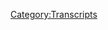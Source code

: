 {{DEFAULTSORT:
    #_TRANSCRIPT_0026:March 30 (Special Report)
}}{{Transcript
    | title         = [[26: March 30 (Special Report)]]
    | caption       = [https://knowledgefight.libsyn.com/knowledge-fight-march-30-special-report Listen to this episode on Libsyn]
    | episodeNumber = [[26: March 30 (Special Report)|26]]
    | length        = 02:56:43
}}

{{MessageBox
    | header     = Warning: Bot Generated Content
    | text       = This transcript was automatically generated by transcription software and likely contains many mistakes and misattributions. Please check the audio for definitive quotes, attribution, and context.
    | image      = N3yvass4myg91.webp
    | imagewidth = 50px
    | id         = warning
}}

{{TranscriptBlock
    | name      = Alex Jones
    | timestamp = 00:00:00.000
    | text      = Andy in Kansas, you're on the air. Thanks for holding. Oh, Alex, I'm a first time caller. I'm a huge fan. I love your work.
}}

{{TranscriptBlock
    | name      = Dan
    | timestamp = 00:00:07.000
    | text      = Hey everybody, welcome back to knowledge fight. I'm Dan. I'm Jordan. Today we are here to do another episode of This Year podcast about the life and times of Alex Jones. And then for wars and what have you.
}}

{{TranscriptBlock
    | name      = Jordan
    | timestamp = 00:00:20.000
    | text      = That sounds like the worst Dickens novel The Life and Times of Alex Jones.
}}

{{TranscriptBlock
    | name      = Dan
    | timestamp = 00:00:25.000
    | text      = What it really is is a folk history about our modern times. The twist
}}

{{TranscriptBlock
    | name      = Jordan
    | timestamp = 00:00:32.000
    | text      = that he did, he walked around all of Texas spreading and growing bigotry everywhere. Yeah,
}}

{{TranscriptBlock
    | name      = Dan
    | timestamp = 00:00:37.000
    | text      = bullshit. You just spread bullshit like some sort of liar or Johnny Appleseed. You bet Johnny liar seed. Alex Jones, the twist of the show here.
}}

{{TranscriptBlock
    | name      = Roger Stone
    | timestamp = 00:00:49.000
    | text      = What's the twist?
}}

{{TranscriptBlock
    | name      = Dan
    | timestamp = 00:00:49.000
    | text      = It's like a chocolate and vanilla swirled ice cream cone. That's twist. All right. It was like Tony Hawk's finishing move. finishing move.
}}

{{TranscriptBlock
    | name      = Jordan
    | timestamp = 00:00:59.000
    | text      = I have no idea what is happening right now.
}}

{{TranscriptBlock
    | name      = Dan
    | timestamp = 00:01:01.000
    | text      = You had a kickflip McTwist? Did you was the his initial move and Tony Hawk to okay, I don't know. All right, anywhere off track. I know a lot about Infowars and Alex Jones in particular,
}}

{{TranscriptBlock
    | name      = Jordan
    | timestamp = 00:01:12.000
    | text      = I do not know anything about Alex Jones and Infowars at all. And therein
}}

{{TranscriptBlock
    | name      = Dan
    | timestamp = 00:01:15.000
    | text      = lies the fun. Guys Today what we're going to be doing generally what we do is we have a day in the life of Alex Jones. We take one day of the Alex Jones Show and I find clips to bring to you Jordan and to you our audience, and we get to enjoy them all together. Today is a little different. Okay. Today, we're going to be discussing a special report. Oh, shed Alex put out a two hour long special report last Thursday on March 30. You can find it up on YouTube. Okay. And I want to say this. All right. It is a coincidence that I watched this.
}}

{{TranscriptBlock
    | name      = Jordan
    | timestamp = 00:01:49.000
    | text      = That is not what I it's not a thing. I usually
}}

{{TranscriptBlock
    | name      = Dan
    | timestamp = 00:01:53.000
    | text      = don't watch the special reports. This is a coincidence. I usually only watch the Alex Jones Show. This is a meet
}}

{{TranscriptBlock
    | name      = Jordan
    | timestamp = 00:02:01.000
    | text      = cute like you accidentally bumped into it at the grocery store and you're like, Oh, hey, what's your name?
}}

{{TranscriptBlock
    | name      = Dan
    | timestamp = 00:02:06.000
    | text      = I could have easily missed this. And thank God I didn't okay, because it's some of the most crazy shit I've ever heard in my life. It's astounding. Okay. It's ostensibly called a special report with Alex Jones, democratic plan battle plan to remove Donald Trump from office. All right. So basically, he set out to talk about CO G the continuity of government state.
}}

{{TranscriptBlock
    | name      = Jordan
    | timestamp = 00:02:30.000
    | text      = I'm already a big fan of you saying he set out to do this, which implies that we're not getting anywhere near that. Nope. Okay.
}}

{{TranscriptBlock
    | name      = Dan
    | timestamp = 00:02:39.000
    | text      = It is mentioned once or twice,
}}

{{TranscriptBlock
    | name      = Jordan
    | timestamp = 00:02:44.000
    | text      = like like the y2k episode, he's like, Hey, y2k. Anyways, we're all gonna die.
}}

{{TranscriptBlock
    | name      = Dan
    | timestamp = 00:02:50.000
    | text      = I want to get to the episode and our breakdown, but I forgot we gotta get to our out of context drop.
}}

{{TranscriptBlock
    | name      = Alex Jones
    | timestamp = 00:02:56.000
    | text      = And I'm like, I didn't directives baby from George frickin Washington.
}}

{{TranscriptBlock
    | name      = Dan
    | timestamp = 00:03:01.000
    | text      = Oh, yeah. He was explaining how Putin doesn't tell him what to do. He gets directives baby
}}

{{TranscriptBlock
    | name      = Unknown Speaker
    | timestamp = 00:03:10.000
    | text      = directives, baby. That should give you some sense
}}

{{TranscriptBlock
    | name      = Dan
    | timestamp = 00:03:13.000
    | text      = that what's going on here?
}}

{{TranscriptBlock
    | name      = Jordan
    | timestamp = 00:03:15.000
    | text      = That is exactly what I say before I go down on a woman is exactly what I say.
}}

{{TranscriptBlock
    | name      = Dan
    | timestamp = 00:03:20.000
    | text      = I tweeted about this, so I might as well let the cat out of the bag. Alex is drunk for two hours. He is fucking shithouse wasted. All right, excellent. There is no doubt about it. He recorded this in the evening. It like nine o'clock at night. So I'll give you the broad strokes.
}}

{{TranscriptBlock
    | name      = Jordan
    | timestamp = 00:03:38.000
    | text      = I've been drinking all day.
}}

{{TranscriptBlock
    | name      = Dan
    | timestamp = 00:03:39.000
    | text      = He's fucked up. Okay, he wants to talk about how the government is going to usurp Trump, but he can't stay on mission. Can't stay on target. The first 15 minutes are boring as shit. Of course, he gets Roger Stone in and they have an interview. That's bad. Roger Stone leaves it about 50 minutes in and Alex loses his shit. So we're not gonna talk much about the Roger Stone portion of the show. Because quite honestly, it's just the two of them doing like a wrestling shoot promo about like, come at me bitch. Right, right. Like Roger Stone is trying to flex on the House Intelligence Committee real hard. He calls them pussies, stuff like that. Which leads us to right around the 17 minute mark. Alex Jones says this is probably my favorite clip we've ever played on this show. I don't know how anything is gonna top it. I've listened to this conservative estimate 40 times.
}}

{{TranscriptBlock
    | name      = Unknown Speaker
    | timestamp = 00:04:36.000
    | text      = Because it is amazing. All right. All right, here we go.
}}

{{TranscriptBlock
    | name      = Dan
    | timestamp = 00:04:39.000
    | text      = Here we go. Strap it in.
}}

{{TranscriptBlock
    | name      = Roger Stone
    | timestamp = 00:04:42.000
    | text      = I am ready. I am more than ready.
}}

{{TranscriptBlock
    | name      = Alex Jones
    | timestamp = 00:04:45.000
    | text      = Let me share this right now. Let me tell I'm not against gay people. Okay, I love them. They're great folks. But Schiff looks like the art type, archetypal cocksucker with those little deer in the headlight eyes and all his stuff, and there's something about This fairy hopping around bossing everybody around trying to intimidate people like me and you. I want to tell Congressman Schiff and all the rest of them. Hey, listen, asshole quit saying Roger and I and I never used cussing in 20 years but the gloves are off. Listen, you son of a bitch. What the fuck is your problem? You want to sit here and say that I'm a goddamn fucking Russian? You get my face with that I'll beat your goddamn as your son of a bitch. You piece of shit. Fucking goddamn fucker. Fuckin you fucking crossed the line. Get that through your goddamn fucking head stop pushing your shit you're the people that have fucked this country over and gang rape the shit out of it loss and election stop shooting your mouth off claiming on the enemy you got that you got damn son of a bitch fill your hand I'm sorry but I'm done. You start calling me a foreign agent those are fucking fight words. Excuse me.
}}

{{TranscriptBlock
    | name      = Jordan
    | timestamp = 00:05:53.000
    | text      = That's our oh god
}}

{{TranscriptBlock
    | name      = Dan
    | timestamp = 00:05:55.000
    | text      = he cusses like
}}

{{TranscriptBlock
    | name      = Jordan
    | timestamp = 00:05:58.000
    | text      = you just discover the how the word fuck work listen
}}

{{TranscriptBlock
    | name      = Dan
    | timestamp = 00:06:01.000
    | text      = up you fucky fucky
}}

{{TranscriptBlock
    | name      = Jordan
    | timestamp = 00:06:04.000
    | text      = fuck motherfucker. Fuck the fact that he one can't pronounce archetypal, archetypal. And two. He goes straight to cocksucker I have nothing against gay people. They're great people. Everybody's a cocksucker of soccer fuck puck Puck this
}}

{{TranscriptBlock
    | name      = Dan
    | timestamp = 00:06:20.000
    | text      = this ferry thinks
}}

{{TranscriptBlock
    | name      = Jordan
    | timestamp = 00:06:22.000
    | text      = us does he not understand words?
}}

{{TranscriptBlock
    | name      = Dan
    | timestamp = 00:06:25.000
    | text      = I think he doesn't understand how hateful words are. Especially his word.
}}

{{TranscriptBlock
    | name      = Jordan
    | timestamp = 00:06:29.000
    | text      = Yeah, yeah.
}}

{{TranscriptBlock
    | name      = Dan
    | timestamp = 00:06:30.000
    | text      = fuck do I love that though? I almost want to play it again. So guys, just rewind the podcast was good. Oh, good. I'm gonna get that tattooed on my arm.
}}

{{TranscriptBlock
    | name      = Jordan
    | timestamp = 00:06:40.000
    | text      = That whole thing? Boy, you're gonna need some detailed work on that. Or I'm
}}

{{TranscriptBlock
    | name      = Dan
    | timestamp = 00:06:44.000
    | text      = going to memorize it and try and enter a speech to
}}

{{TranscriptBlock
    | name      = Jordan
    | timestamp = 00:06:49.000
    | text      = pretend you're in high school all over again and just walk
}}

{{TranscriptBlock
    | name      = Dan
    | timestamp = 00:06:51.000
    | text      = in there. Yeah, so that sounds too good. That clip should be an indication of where we're starting.
}}

{{TranscriptBlock
    | name      = Jordan
    | timestamp = 00:06:57.000
    | text      = I I haven't cussed for 20 years. And then just a non stop non stop stream of invective thrown around like an idiot.
}}

{{TranscriptBlock
    | name      = Dan
    | timestamp = 00:07:08.000
    | text      = Listen up. You got damn cocksucker motherfuckers but ship god
}}

{{TranscriptBlock
    | name      = Unknown Speaker
    | timestamp = 00:07:12.000
    | text      = you're the ones who fuck this country
}}

{{TranscriptBlock
    | name      = Jordan
    | timestamp = 00:07:13.000
    | text      = up. I don't need that bullshit. Don't call me a Russian fucking agent. Fuck you. Fuck Fuck.
}}

{{TranscriptBlock
    | name      = Dan
    | timestamp = 00:07:18.000
    | text      = I don't know. I don't know if I have the clip of him saying this because I think it was surrounded by nothing. But he's like, I'm sorry if kids were listening. What a dick. So he's drunk. Yeah, he's
}}

{{TranscriptBlock
    | name      = Jordan
    | timestamp = 00:07:35.000
    | text      = definitely drunk. That's not coming from that's coming from a place of mental sobriety right there. Absolutely
}}

{{TranscriptBlock
    | name      = Dan
    | timestamp = 00:07:41.000
    | text      = not after this. Like Roger Stone is sitting there while he's he's on this. This
}}

{{TranscriptBlock
    | name      = Jordan
    | timestamp = 00:07:48.000
    | text      = is this is while Roger Stone is there? Yeah.
}}

{{TranscriptBlock
    | name      = Dan
    | timestamp = 00:07:51.000
    | text      = Because Roger Stone started I cut up the beginning part where he's like, Adam Schiff is a pussy. Ah, yeah. And that's sort of what led Alex down the road, right? Oh, this fucking threatening talk. Right. But Roger stones response is just, I don't think I've ever been involved in a campaign where we've questioned someone's patriotism. Like, bro. Yeah. Fuck off it. Yeah, you're calling Hillary Clinton a Chinese agent every time you're on the fucking show. He's questioned Barack Obama's legitimacy. But
}}

{{TranscriptBlock
    | name      = Jordan
    | timestamp = 00:08:25.000
    | text      = she's not a patriotic Chinese agent. Nobody's questioned how patriotic she is. It's just that she's patriotic for China. Isn't that crazy? Yeah, it's
}}

{{TranscriptBlock
    | name      = Dan
    | timestamp = 00:08:34.000
    | text      = pretty crazy.
}}

{{TranscriptBlock
    | name      = Jordan
    | timestamp = 00:08:35.000
    | text      = I love these guys. They are so stupid. So great, so bad. And it's all of them like every time somebody finally like receives what it is that they are doing, they just lose their shit. And they can't make that small connection from like, Oh, I feel this way when somebody says this Yep. I wonder if other people feel this way when I say this they just can't do it. No, there's just that tiny little jump all you have to do is stop for one second and then be like oh, I've learned empathy Yeah, like it's insane.
}}

{{TranscriptBlock
    | name      = Dan
    | timestamp = 00:09:09.000
    | text      = Meanwhile later on we're gonna get into Alex really go and hard about how everyone hates him because he loves everyone so boy so keep that argument in mind for later so good we just listened to a minute and plus of Alex swearing and running his mouth which is followed up by this
}}

{{TranscriptBlock
    | name      = Alex Jones
    | timestamp = 00:09:30.000
    | text      = not I'm not I'm not a guy that shoots his mouth up but man yet asshole sit there call me Russian agent I'm Rand Paul had a lot of guts to just walk out of there. I mean, it's just it's an American it is so insulting to your I'm an agent of a foreign power when all I do is defend this country against globalist and we've been sold out. It pisses me off, man. And I used to tell you settle down, settle down for months bitching. And now I get it. It's like something fundamental.
}}

{{TranscriptBlock
    | name      = Roger Stone
    | timestamp = 00:09:56.000
    | text      = Well, and where's Mitch McConnell because disparage During the characters,
}}

{{TranscriptBlock
    | name      = Alex Jones
    | timestamp = 00:10:00.000
    | text      = a violation of Senate rules
}}

{{TranscriptBlock
    | name      = Roger Stone
    | timestamp = 00:10:03.000
    | text      = of a senator is a violation of the rules, I guess,
}}

{{TranscriptBlock
    | name      = Dan
    | timestamp = 00:10:07.000
    | text      = again, this is in reference to John McCain talking about rampage
}}

{{TranscriptBlock
    | name      = Jordan
    | timestamp = 00:10:10.000
    | text      = rules violate rules, we would never insist that Russians infiltrate our government in order to get the bad guys out. That's that's definitely not violating rules. I would hate it if we violated rules. Everybody needs to go one by one down that little, you know,
}}

{{TranscriptBlock
    | name      = Dan
    | timestamp = 00:10:30.000
    | text      = it's not like we have on air repeatedly said that we're part of and support a soft coup against. So
}}

{{TranscriptBlock
    | name      = Jordan
    | timestamp = 00:10:38.000
    | text      = it's not like we don't support the most corrupt administration in the history of the United States.
}}

{{TranscriptBlock
    | name      = Dan
    | timestamp = 00:10:45.000
    | text      = So to the hold on that was I just needed to give the context of this is about John McCain. Yes. Saying that Rand Paul is acting in Russia's best interesting he's an agent of Russia, of course on the Senate floor, and they're like that's against the rules. And then they get to this
}}

{{TranscriptBlock
    | name      = Roger Stone
    | timestamp = 00:11:00.000
    | text      = foreign to you that if this were some conservative, the question the patriotism of some liberal, believe me the Senate would be in high demand.
}}

{{TranscriptBlock
    | name      = Alex Jones
    | timestamp = 00:11:09.000
    | text      = Pocahontas got her thing. Question.
}}

{{TranscriptBlock
    | name      = Roger Stone
    | timestamp = 00:11:13.000
    | text      = Exactly right. You should have been because she broke the rule the rules.
}}

{{TranscriptBlock
    | name      = Dan
    | timestamp = 00:11:17.000
    | text      = So important. Ah, I really hate it. I hate I hate the calling. Elizabeth Warren Pocahontas. That's
}}

{{TranscriptBlock
    | name      = Jordan
    | timestamp = 00:11:26.000
    | text      = maybe he was actually talking about Pocahontas, though. That's entirely possible. Was
}}

{{TranscriptBlock
    | name      = Dan
    | timestamp = 00:11:30.000
    | text      = she ever centered on the Senate floor? And I haven't read that. But who knows? That was in the sequel that no one watched that was in Pocahontas too. Okay, that makes sense. So this next clip, gives us a little bit of insight into why Alex might be this drunk. Okay, because we've watched his life fall apart. Yeah, over the past couple of years has been
}}

{{TranscriptBlock
    | name      = Jordan
    | timestamp = 00:11:51.000
    | text      = a strange thing. When we first started doing this, we were like, Ah, this is just gonna go on the same way. It has been 20 years. And this has just been a documentation of a man falling into pure and abject misery.
}}

{{TranscriptBlock
    | name      = Dan
    | timestamp = 00:12:03.000
    | text      = He's hitting more sort of roadblocks and hazards than Mr. Magoo. Like he's just he's blindly stumbling through like he thinks he's being strategic, but then like, Oh, nope, nope. You fucked up here. Your ads are gone now. Yes. So he got another piece of bad news. Clearly right before this, which I'm gonna theorize started his drinking binge. Okay, and I'll let him get it to it in what I'm gonna describe as one of the saddest sales pitches I've ever heard. Roger Stone is on Skype for this entire thing doesn't say anything. He's just silent in the background, like some sort of floating head. What's the what's the name of that? Like the guy who would give them missions on Power Rangers?
}}

{{TranscriptBlock
    | name      = Jordan
    | timestamp = 00:12:48.000
    | text      = Czar Don? Tam, I don't know. Not Zoltan.
}}

{{TranscriptBlock
    | name      = Dan
    | timestamp = 00:12:51.000
    | text      = Okay, yeah, that's someone else. It's
}}

{{TranscriptBlock
    | name      = Jordan
    | timestamp = 00:12:53.000
    | text      = our dogs. No, that's another one's a different one. whatever
}}

{{TranscriptBlock
    | name      = Dan
    | timestamp = 00:12:55.000
    | text      = his name is. That's what Roger Stone looks like, right? Alex Jones has given the pitch
}}

{{TranscriptBlock
    | name      = Alex Jones
    | timestamp = 00:13:01.000
    | text      = by your algorithms. This is going viral to hundreds of 1000s per channel each do millions with their blockiness go on your own Facebook page. Go on your own. Whatever. Tell folks right now tune in to Alex Jones and Roger Stone. This is the information I don't want you to have infowars.com forward slash show has our own feet of a cut the Souder block@infowars.com forward slash show, retweet and real Alex Jones, whatever, we're in a war folks, I am totally committed to this. So as Roger Stone, we're moving forward. And just understand that I'm up here at 927 I'm not benching wild horses, you know, like Rolling Stone says couldn't drag me away. But I'm so honored to be here. But just understand it's people shopping at Infowars store.com. On the amazing game changing nutraceuticals and supplements we have Mike Rogers, I'm gonna go back to you just a moment. Let me just point out folks. It was four years ago that we're putting out iodine supplements that you now see in stores everywhere. Because ionized the good halogen fluoride and bromine and bromide are the bad ones there and everything. And because we had people basically doing industrial sabotage the block is the DEA controls iodine because it can be used to make a bunch of stuff, you name it nearby, nearby sea breaking bands, which he used to make everything. The point is though it's a legal element, you can have it okay, and the way we put it in palm oil, it's not used for anything illegal, but to get the crystals from deep earth mining. That's something that only drug companies the Pentagon has also used strangely enough and nerve gas but whatever. It's really important drop of rely on I believe through concrete like alien blood and 1970s movie that's not real, but this is
}}

{{TranscriptBlock
    | name      = Dan
    | timestamp = 00:14:43.000
    | text      = at this point, this point we haven't gotten to really the bad news portion of it, ya know? You're getting the sense of like, this is a drunk rambly man. Oh, yeah, he's just going on with a guy and I as a precursor for methamphetamines, but we put it in palm oil, so it's okay, but
}}

{{TranscriptBlock
    | name      = Jordan
    | timestamp = 00:14:59.000
    | text      = it's not Dangerous I don't know why I don't know why they use it and poisons anyways one drop of this stuff will murder everybody. Aliens 19 Seven good yeah you know the DA when when does it just become
}}

{{TranscriptBlock
    | name      = Dan
    | timestamp = 00:15:16.000
    | text      = pretty soon we'll get there Okay, so the clip goes on
}}

{{TranscriptBlock
    | name      = Alex Jones
    | timestamp = 00:15:21.000
    | text      = show powerful that one it's organically through gas through Russian patent that we got that was Russia connection just like NASA's rockets go up on Russia boosters we have it we've had this for years I've had some of the biggest companies out there come and try to buy it from us and they wanted us to then be able to just put it in shampoo but don't want to put it on ourselves. I probably should have done it but the point is I didn't do it. They have now gone because they use oil drilling companies there's only two states in the US that actually have this they hit it seven to 12,000 feet natural gas is at 15,000 It's a distillate or a derivative or you know something else they hit sometimes like oils at 6000 feet they get that little sad shooting the natural gas super deep now we are on property we got 15,000 deep wells cold put us out of business we don't make much money off of whatever called for everybody some foreign companies or family gas wells
}}

{{TranscriptBlock
    | name      = Jordan
    | timestamp = 00:16:20.000
    | text      = What Is he fucking talking about? Fair
}}

{{TranscriptBlock
    | name      = Dan
    | timestamp = 00:16:22.000
    | text      = warning this sales pitch is eight minutes long. He still hasn't gotten to the bad news portion of any essence.
}}

{{TranscriptBlock
    | name      = Jordan
    | timestamp = 00:16:29.000
    | text      = And stone is just
}}

{{TranscriptBlock
    | name      = Dan
    | timestamp = 00:16:33.000
    | text      = just he's taken Darren he's taking a powder is staring into the camera into the middle distance.
}}

{{TranscriptBlock
    | name      = Jordan
    | timestamp = 00:16:40.000
    | text      = At least like walk on and off the screen from time to time you
}}

{{TranscriptBlock
    | name      = Dan
    | timestamp = 00:16:43.000
    | text      = can't tell because most of the time the cameras on Alex and he's just giving like an impassioned Now listen to me. Here's the deal. Just
}}

{{TranscriptBlock
    | name      = Jordan
    | timestamp = 00:16:50.000
    | text      = 6000 feet and feet close probably running it but I love cold calls forever.
}}

{{TranscriptBlock
    | name      = Dan
    | timestamp = 00:16:55.000
    | text      = My family is natural gas wells and I still have gone or care for family makes money. Pool is for everyone. He's
}}

{{TranscriptBlock
    | name      = Jordan
    | timestamp = 00:17:04.000
    | text      = reminding me of Patton Oswald to Dr. Pepper a bit. Yeah. Where he's falling asleep and then waking up in the middle of the story.
}}

{{TranscriptBlock
    | name      = Dan
    | timestamp = 00:17:12.000
    | text      = Yep. Oh, God. And this is maybe 35 minutes into the two hours so and I have documented evidence that he was drinking throughout the two hours. Yes, you tweeted out the picture. I found a picture little and a sneaky cup Dixie cup, right, you can find that on our Twitter and I also later will be playing the the audio that made me realize that he's drinking because when Roger stones video is on, you can hear him slurp. You can hear a gulp sound effect into the mics. Now. I want to be totally clear. We're drinking champagne right now.
}}

{{TranscriptBlock
    | name      = Jordan
    | timestamp = 00:17:46.000
    | text      = And we're upfront about it. The
}}

{{TranscriptBlock
    | name      = Dan
    | timestamp = 00:17:47.000
    | text      = difference is we're honest about it. And we're not misaligning every minority group so
}}

{{TranscriptBlock
    | name      = Jordan
    | timestamp = 00:17:55.000
    | text      = we're not what one of those two things is more important than the other but we're doing both they work
}}

{{TranscriptBlock
    | name      = Dan
    | timestamp = 00:18:00.000
    | text      = together to make us in the clear for drinking on our podcast, as opposed to Alex secret drinking and trying to get everyone to be scared of
}}

{{TranscriptBlock
    | name      = Jordan
    | timestamp = 00:18:09.000
    | text      = Muslims and screaming Fuck you, you fucking cock sock and fairies. pok pok pok pok mom buy a damn fucking I don't even I have never been drunk. too drunk. Tom Waits. That's what he's doing.
}}

{{TranscriptBlock
    | name      = Dan
    | timestamp = 00:18:21.000
    | text      = I think Tom Waits would be more pleasant. Tom Waits would be way more pleasant. Alright, let's see if we can get to this bad news.
}}

{{TranscriptBlock
    | name      = Alex Jones
    | timestamp = 00:18:28.000
    | text      = Again. $100,000 My family gets like 5000 a month but Satish here's how economy works. I'm glad I want America to be back on it. Anyways, but oil and gas on a family that are petroleum geologists. And you name it like most families done that after the military kind of family business. But what I'm getting at here is after all this is Texas, is that we had the last shipment coming in that we're about to sell out. And one more shipments coming in and 20,000 bottles. Oh, normally last five, six months. And right now they found out that we're buying it all up. And it's more of the political hits man they kicked us was 3.3 million last year on Google Ads profit to then put the company to fun thanks. Oh, we had the video. We're putting them on megabytes. Roger. I will put them on megabytes Roger then and all by the senator attacking Roger. And so they tried to shut us down getting the distillate from seaweed that still da control because it's 999 it's not 999999999 Nein like this. And in chemistry you want to nein nein nein nein you know how to infinity basically, you didn't show that's almost Hey, I'm gonna give I'm gonna give Media Matters run by the globalists and sorrows the Democrats had met. They're not trying to get us banned off Google entirely. Not just general. We don't want to end but behind the scenes they've even had my people are like, look, leave it alone. We're probably gonna fix it. Don't make an issue. I'm gonna make an issue. anions and elements you got the best time the other stuffs bound is garbage. It'll hurt you. We this is incredible stuff. It's helping everybody it's helped me and I don't wanna get a whole backstory I will have I have to but this may be the last shipment we get of this for years has been a good run. Nobody else has got deeper with crystal sources don't have to plug this for to sell out. It'll just come in but I'm still 30% Off and on BioTrue selenium for the mustardseed they got it.
}}

{{TranscriptBlock
    | name      = Dan
    | timestamp = 00:20:26.000
    | text      = Yep. So
}}

{{TranscriptBlock
    | name      = Jordan
    | timestamp = 00:20:28.000
    | text      = we get that off. My people have told me Yeah, don't worry about this. We'll probably get it fixed. Yeah, nope. I'm gonna scream about it.
}}

{{TranscriptBlock
    | name      = Dan
    | timestamp = 00:20:37.000
    | text      = I don't know which side I'm going to come down on and believe. I think that there's probably just a market term slightly and that they're going to they're trying to charge him more for it. On this one well, no, that's my arms razor explanation. The the conspiracy theory is his version. Are you saying like his suppliers are being threatened and shit like that? Yeah, that's
}}

{{TranscriptBlock
    | name      = Unknown Speaker
    | timestamp = 00:20:58.000
    | text      = not true. No,
}}

{{TranscriptBlock
    | name      = Jordan
    | timestamp = 00:20:58.000
    | text      = no, definitely not.
}}

{{TranscriptBlock
    | name      = Dan
    | timestamp = 00:21:00.000
    | text      = You know what? We do have to listen to the rest of this clip. Okay, I thought that we could just cut it. We have to listen to the rest of this because that's where it gets into people being threatened.
}}

{{TranscriptBlock
    | name      = Jordan
    | timestamp = 00:21:09.000
    | text      = How do we go from iodine? Being Deep Earth Crystals that he needs? Sure. Why do we need distillate why do we need the Deep Earth Crystals? Because you answer me that bat. That's where you get
}}

{{TranscriptBlock
    | name      = Dan
    | timestamp = 00:21:20.000
    | text      = the purest iodine. Why would you be good? The good halogen?
}}

{{TranscriptBlock
    | name      = Jordan
    | timestamp = 00:21:25.000
    | text      = Why would you need the purest iodine? Do you think anybody would notice? One One? It doesn't? It doesn't do anything. It's all bullshit. It'll kill you. Yeah, it's not even it's not even regulated by the FDA. What he's selling? Why not just putting fake iodine in there?
}}

{{TranscriptBlock
    | name      = Dan
    | timestamp = 00:21:40.000
    | text      = He actually does get into that. It's because he loves everybody. Oh, that comes up towards the end of this. Oh, that makes sense, then, but look, let's just dive back into this sales pitch clip where he gets into like, it's pretty fucked up things people getting.
}}

{{TranscriptBlock
    | name      = Jordan
    | timestamp = 00:21:53.000
    | text      = It's like a homeopathic medicine where they're like, Hey, we have to get the purest of dandelion leaves. We can't get the shit you just find grown in the side and
}}

{{TranscriptBlock
    | name      = Dan
    | timestamp = 00:22:01.000
    | text      = the only place to find the deep earth. Yeah, exactly. It's way down there. You
}}

{{TranscriptBlock
    | name      = Jordan
    | timestamp = 00:22:04.000
    | text      = gotta Don't you know the good dandelions grow downwards. That's obvious. Everybody knows this. Oh, yeah, dirt.
}}

{{TranscriptBlock
    | name      = Alex Jones
    | timestamp = 00:22:13.000
    | text      = Gotta like a horse and carriage. But that funds as Roger stones book 995 Trump 2020 shirts were made like four or five bucks funner operation. I mean, I'm not complaining. I had some behind the scenes conversations with Roger in court you today. It's not just us. It's Daily Caller. It's everybody that they're coming after Trump. And I'm not bitching I wanted to fight them. I wanted to win I wanted to in just know, that's when you get Roger stones book and give it to somebody that doesn't know the truth or you get a t shirt, wear it in public or you get access to what you and your family need to begin with. You know, them online about me gets me angry. But when I've got a really good product, and it started just with the iodine, it's another big national manufacturer. That's one of the top organic brand names said, yeah, you private labeled our stuff and we appreciate you but we just got threatened. I mean, I had a top CIA guy on two weeks ago.
}}

{{TranscriptBlock
    | name      = Dan
    | timestamp = 00:23:17.000
    | text      = This is obviously Larry C. Johnson. Yeah, that was not a top CIA guy. No, he's a discredited of Uber monger race. baiter. Yep, horrible piece of shit.
}}

{{TranscriptBlock
    | name      = Jordan
    | timestamp = 00:23:28.000
    | text      = He is in an essence. And Infowars guest Yeah, that's the other way to shorten. That's the shorthand for that. Yeah.
}}

{{TranscriptBlock
    | name      = Dan
    | timestamp = 00:23:35.000
    | text      = So here's he does not, you know, call him out by name. But here's what happened with Larry C. Johnson. He's about to get kicked out by Alex. Oh, no.
}}

{{TranscriptBlock
    | name      = Alex Jones
    | timestamp = 00:23:43.000
    | text      = And he gave us his name. I talked to him today. And he said, Listen, I can't come on anymore. They're threatening my business and my family. This guy was a Section Chief. And you sit there talking to a guy that just of all the world, but they're threatening him so bad for coming on and support and drum. He's rolling over and it's like, it makes you feel really cold. It makes you feel alone. And I'm not saying he's not a man and not tough. It's just like, I'm not giving up. Neither is Roger, because but this person death is rolling over to these people. And you know, it pisses me off when they are I've got a lot of tentacles. Tentacles.
}}

{{TranscriptBlock
    | name      = Jordan
    | timestamp = 00:24:32.000
    | text      = It's like, I fuck Japanese girls. What else do you do with a lot of tentacles?
}}

{{TranscriptBlock
    | name      = Dan
    | timestamp = 00:24:36.000
    | text      = Do you see that? Where he's starting down a line of thought? Oh, God, this is the behavior of a really drunk person. Yeah,
}}

{{TranscriptBlock
    | name      = Dan
    | timestamp = 00:24:44.000
    | text      = I got this guy.
}}

{{TranscriptBlock
    | name      = Jordan
    | timestamp = 00:24:46.000
    | text      = 100 times at the end of this podcast. I am this guy. I have been
}}

{{TranscriptBlock
    | name      = Dan
    | timestamp = 00:24:51.000
    | text      = this guy so many times. But I've been smart enough not to be on a race baiting, political talk show that I have started while I'm that drunk.
}}

{{TranscriptBlock
    | name      = Jordan
    | timestamp = 00:25:02.000
    | text      = I feel like that's not that's not intelligence. I don't know. Maybe you would be if somebody gave you the chance. Did you ever consider that but here's
}}

{{TranscriptBlock
    | name      = Dan
    | timestamp = 00:25:11.000
    | text      = the other thing. They don't cover any new topics in this two hour broadcast how why would they? There's but there's no reason to have done it in the first place. No, this is only bad for it's an infomercial.
}}

{{TranscriptBlock
    | name      = Jordan
    | timestamp = 00:25:22.000
    | text      = That's what they they clearly he set out to make this a pure sales pitch. Well, you I'm using your language now. He set out to do what thing? And instead of doing that thing, he fucking did insane shit.
}}

{{TranscriptBlock
    | name      = Dan
    | timestamp = 00:25:40.000
    | text      = I think there was still a part of him that thought like, Alright, we are going to cover this cog shit, or get a lot of plugs in on the way. I'll scare people that we won't have iodine anymore. And then it just gotta gotta cook out char Larry Johnson
}}

{{TranscriptBlock
    | name      = Jordan
    | timestamp = 00:25:54.000
    | text      = who is threatening Larry Johnson. No. And this is why why would anybody threatened Larry, it's totally made up. Or maybe Larry Johnson just went, This is not good. And I don't want to be associated with this anymore.
}}

{{TranscriptBlock
    | name      = Dan
    | timestamp = 00:26:07.000
    | text      = I think those negative parts of Larry Johnson's past, a lot of people had forgotten about and the fact that he's not allowed on cable news shows anymore because of him being discredited as maybe we'll just sort of forget and he doesn't get tweeted out a lot. He doesn't get a lot of bad publicity. He goes on Info Wars, and all that stuff comes back up. Oh, does it I'm gonna guess he got a ton of really negative tweets of people being like, You're a liar in a race baiter. Really? fuck is wrong with you
}}

{{TranscriptBlock
    | name      = Dan
    | timestamp = 00:26:35.000
    | text      = do uh, maybe? I can't imagine that. No, there was an article about
}}

{{TranscriptBlock
    | name      = Dan
    | timestamp = 00:26:39.000
    | text      = him on Media Matters. So there was somebody? Yeah,
}}

{{TranscriptBlock
    | name      = Jordan
    | timestamp = 00:26:42.000
    | text      = because of that. Yeah. Okay, so I was gonna say, because I still kind of feel like you are the only person that watches info me
}}

{{TranscriptBlock
    | name      = Dan
    | timestamp = 00:26:49.000
    | text      = and whoever David Brock was employing I know, I know. I
}}

{{TranscriptBlock
    | name      = Jordan
    | timestamp = 00:26:53.000
    | text      = swear there's a part of me that's like nobody else has ever actually watched the show. And this is just some weird kind of experiments that Stanford is doing to try and drive you insane. Oh, no, I made on the experiment. This is about oh, god do your the test subject. I knew I was gonna get caught someday.
}}

{{TranscriptBlock
    | name      = Dan
    | timestamp = 00:27:12.000
    | text      = So yeah, I think that's what happened. Larry Johnson was having his past brought back up to him. He doesn't like it. So Alex is asking him to come back on the show. He's like, You know what, that was negative for me. I don't want to do eight into security. Alex can't handle that sort of thing and says like, clearly he's being threatened. The globalist must have gotten to that. Meanwhile, he can repackage that to prove that he and Roger Stone are super big men and strong because they're shadowboxing within non existent enemy. Yeah, the globalists aren't trying to get them and it's really easy for them to yell at the globalists. Yeah,
}}

{{TranscriptBlock
    | name      = Jordan
    | timestamp = 00:27:45.000
    | text      = but let me tell you, let me posit this theory to you all right. There finally they seem to be going down. could look there's just we just because the globalist haven't turned their eye on Alex Jones in the past does not necessarily mean they are not turning their soul. Ron s eye on him now. Also this
}}

{{TranscriptBlock
    | name      = Dan
    | timestamp = 00:28:07.000
    | text      = week, he has accused him of being of Transylvanian stock.
}}

{{TranscriptBlock
    | name      = Jordan
    | timestamp = 00:28:11.000
    | text      = Okay. Well, that in that case, does he is all right. I don't want to ask this question because I fear
}}

{{TranscriptBlock
    | name      = Unknown Speaker
    | timestamp = 00:28:19.000
    | text      = the answer. All right. Go ahead. See think Transylvania is real. Transylvania Israel. It's
}}

{{TranscriptBlock
    | name      = Dan
    | timestamp = 00:28:25.000
    | text      = a part of Romania.
}}

{{TranscriptBlock
    | name      = Jordan
    | timestamp = 00:28:26.000
    | text      = No, I mean, you know what, you know what I mean? Yeah. Yeah.
}}

{{TranscriptBlock
    | name      = Dan
    | timestamp = 00:28:30.000
    | text      = You know what I mean? I know what you mean. And the answer is yes. You
}}

{{TranscriptBlock
    | name      = Jordan
    | timestamp = 00:28:33.000
    | text      = know that. You know, he doesn't. Here's the thing. He does not know that Transylvania is a real place, right, but he believes that the Transylvania is a real place
}}

{{TranscriptBlock
    | name      = Dan
    | timestamp = 00:28:43.000
    | text      = he thinks Transylvania is a country probably. He thinks the Transylvania metaphorically exists as in the world of the Dark Lord Drakul.
}}

{{TranscriptBlock
    | name      = Jordan
    | timestamp = 00:28:51.000
    | text      = Exactly. Exactly. But not blob the Impaler if you will.
}}

{{TranscriptBlock
    | name      = Dan
    | timestamp = 00:28:55.000
    | text      = Right right. So anyway, let's finish up this clip so we can get on to greener pastures Excellent.
}}

{{TranscriptBlock
    | name      = Alex Jones
    | timestamp = 00:28:59.000
    | text      = And they're chopping them off right in front of me those the tentacle when I'm sitting there and I could have sold out to them for who wants power over people. It'd be part of this crap of cowards. Bully when I was 12 years old, that already beat me up three or four times I finally hit puberty says I'm gonna kick your ass outside. And you know what? I kicked his ass and I bashed his head in. Oh, that put him in a coma that a lot of other people. But the point was he asked for it. And you know what, the other day that guy might have been six feet tall. flipped his front three grades might have weighed 250 pounds. He thought it was a kick. He has 140 pound person I crawled on top of him and I knocked his teeth out. And that's what it comes down to look. I'm a diatribe. But you get in the fight with me, man. It's going all the way all the way.
}}

{{TranscriptBlock
    | name      = Dan
    | timestamp = 00:29:50.000
    | text      = He better not find out about our show. Also, did you notice that the phrasing in there really strongly implies that he's putting multiple people into Yes.
}}

{{TranscriptBlock
    | name      = Jordan
    | timestamp = 00:30:00.000
    | text      = Now here's here's the only thing. So normally I would say, Oh, he's just exaggerating and telling a bullshit lie about that. The strange thing there was that that really long pause, like suddenly he got introspective about it and like had one moment in his brain where it's like, oh, maybe I shouldn't have done that.
}}

{{TranscriptBlock
    | name      = Dan
    | timestamp = 00:30:20.000
    | text      = Maybe this is not the right road to go down. Yeah, may look like a monster. Yeah,
}}

{{TranscriptBlock
    | name      = Jordan
    | timestamp = 00:30:24.000
    | text      = maybe maybe telling people that I beat them and put them into a coma is not a good idea. Well, I
}}

{{TranscriptBlock
    | name      = Dan
    | timestamp = 00:30:30.000
    | text      = mean, on the one hand, he was being bullied according to his story. Yep. And I don't disagree that someone should stand up to a bully a great, I don't think you should be proud. If you put that bully then in a coma. I think it's a bad thing. Well, it also the way he describes it is a strong, strong indication that he has no ability to control his temper. Yeah, he's saying that he beat him, like, got on top of them and knocked his teeth in and was proud that he put this guy in a coma and then theoretically more people in a coma. And that led to lawsuits being put against his dad. Yep. So like, that's That's fucked up.
}}

{{TranscriptBlock
    | name      = Jordan
    | timestamp = 00:31:07.000
    | text      = It's It's It's insanely that has the that has the ring of like, a hulk out situation. Yeah, his his mental illness, which we don't know what it is. We cannot diagnose it. But if it is not there, then we're insane. Yeah, like if there is not something mentally wrong or not wrong, but to have normal damage with that, man, I quit. I quit every every idea of normal or seen I have if it is also applied to him, I am wrong.
}}

{{TranscriptBlock
    | name      = Dan
    | timestamp = 00:31:39.000
    | text      = Yeah. And again, that's I mean, just in this particular instance, it's again that like, it's real toxic, masculinity says glorifying and fetishizing of violence as like rites of passage. So like that, I think it's incredibly stupid.
}}

{{TranscriptBlock
    | name      = Jordan
    | timestamp = 00:31:53.000
    | text      = Well, yeah, I know you're a cook. So true, total data.
}}

{{TranscriptBlock
    | name      = Dan
    | timestamp = 00:31:56.000
    | text      = But you know, what cooks who aren't cooks, all the scary people who listen to Alex Jones, oh, boy.
}}

{{TranscriptBlock
    | name      = Alex Jones
    | timestamp = 00:32:02.000
    | text      = In closing, I've talked to a lot of people. And it's not, these agencies and groups don't reach out and don't do things. For PR purposes. It's because of their risking their lives even talking to me. And not 80% of the CIA, all the guys that do the killing. The analysts aren't bad either, but a lot of them like Larry C. Johnson, others have spoken out. But the guys that do the killing are 90% for Trump 80% of the agency, and it's the big agency. Obviously, there's 16 others,
}}

{{TranscriptBlock
    | name      = Jordan
    | timestamp = 00:32:39.000
    | text      = maybe that are bad, but maybe it's bad that the guys who do the killing love Trump. Don't you think if the guys who do the killing love a guy, it's generally because they're going to do more killing?
}}

{{TranscriptBlock
    | name      = Dan
    | timestamp = 00:32:53.000
    | text      = Well, in his conception to like, if you really break it down? I don't know statistically what the ratio of those who kill and those who don't are in the CIA?
}}

{{TranscriptBlock
    | name      = Jordan
    | timestamp = 00:33:03.000
    | text      = I would hope agency I would hope it's low on the kill side. Okay. Well, although although we you know, it is one of those things where now that they have drone strikes, frankly, everybody is a murderer. At this point.
}}

{{TranscriptBlock
    | name      = Dan
    | timestamp = 00:33:15.000
    | text      = What would you say? Maybe 5050?
}}

{{TranscriptBlock
    | name      = Jordan
    | timestamp = 00:33:18.000
    | text      = No, I would say there's no way that the support structure is equal to the people doing the killing.
}}

{{TranscriptBlock
    | name      = Dan
    | timestamp = 00:33:24.000
    | text      = I don't think he's including drones and the doing the killing, but that he's taught that's
}}

{{TranscriptBlock
    | name      = Jordan
    | timestamp = 00:33:28.000
    | text      = what I'm saying. Like if you've ever seen a spy movie, so what was like one spy,
}}

{{TranscriptBlock
    | name      = Dan
    | timestamp = 00:33:33.000
    | text      = Dermot Jordan to give me a number fantasy movies? At 2080 2020? Does the killing 20 Does the killing? Yeah, so 90% of those movies.
}}

{{TranscriptBlock
    | name      = Jordan
    | timestamp = 00:33:46.000
    | text      = You got real mad?
}}

{{TranscriptBlock
    | name      = Dan
    | timestamp = 00:33:49.000
    | text      = Alex's drunk rage is candlelit. No, so 90% of that. 80% It says the killing
}}

{{TranscriptBlock
    | name      = Jordan
    | timestamp = 00:33:57.000
    | text      = 20% as the killing 90% of the 20%.
}}

{{TranscriptBlock
    | name      = Dan
    | timestamp = 00:34:01.000
    | text      = Right, the killing. So then in order for all of it, so that equal to 1%. Right, all of it to equal 80% that that has to mean that more than 90% of that 80% and not more than 90% It's still got to be like 75% of that 80% In order to compensate. Yeah. Because 20% would be who cares? Let's not get into your math is really struggling. Here it is. I should have prepared that a little bit. But that doesn't make his argument that 90% of the people who do the killing, support Trump and 80% of the total support Trump means that a vast majority of the analysts also support Trump,
}}

{{TranscriptBlock
    | name      = Jordan
    | timestamp = 00:34:39.000
    | text      = which cannot be positive numbers or cannot be possible. So I
}}

{{TranscriptBlock
    | name      = Dan
    | timestamp = 00:34:43.000
    | text      = don't remember what this clip is. But
}}

{{TranscriptBlock
    | name      = Alex Jones
    | timestamp = 00:34:44.000
    | text      = I mean, that's what scares them is that is that I talk to folks that are all over the different Special Operations Command everything, even up to major generals who might have been on the fence before Flynn. They're not forgotten. Having prosperity and the Democrats trying to kill prosperity of the Republicans shame one a bankrupt things to prove Trump's wrong. That's even getting mercenaries to go. Okay, I'm done. What
}}

{{TranscriptBlock
    | name      = Jordan
    | timestamp = 00:35:12.000
    | text      = was that pause that? How is how is it possible? How is that possible that you that you make that idiotic claim? Because like, like Trump said, I'm going to let Obamacare fail intentionally intentionally. Right.
}}

{{TranscriptBlock
    | name      = Dan
    | timestamp = 00:35:30.000
    | text      = Because you can't you can't have his way.
}}

{{TranscriptBlock
    | name      = Jordan
    | timestamp = 00:35:32.000
    | text      = You can't say that Democrats are doing that, because that's, that's like they're not there's zero. There's zero even slight?
}}

{{TranscriptBlock
    | name      = Dan
    | timestamp = 00:35:40.000
    | text      = Well, the Democrats did it in the first place. And this is just the natural.
}}

{{TranscriptBlock
    | name      = Jordan
    | timestamp = 00:35:45.000
    | text      = That's not that's a nonsense argument. No views or views.
}}

{{TranscriptBlock
    | name      = Dan
    | timestamp = 00:35:48.000
    | text      = It's very least cowardly.
}}

{{TranscriptBlock
    | name      = Jordan
    | timestamp = 00:35:50.000
    | text      = That is, see that's that's intentional, but then that has to be an intentional lie.
}}

{{TranscriptBlock
    | name      = Dan
    | timestamp = 00:35:55.000
    | text      = Well, we talked about I mean, hey, now I'm the one who's arguing it's not intense. Yeah, exactly. No, it is intentional, because he always talks about this prosperity stuff. And he talks about the small business optimism index. Okay. It's the highest it's ever been since 1984. Yep. Thanks to Trump. I looked into that finally. And I found the statistics that he's probably going off of because they're the official statistics
}}

{{TranscriptBlock
    | name      = Jordan
    | timestamp = 00:36:18.000
    | text      = from the National turns me on when you do research
}}

{{TranscriptBlock
    | name      = Dan
    | timestamp = 00:36:21.000
    | text      = from the National Federation of Independent Businesses, the Small Business index, these are the February's statistics. And again, fib. Yep. I don't believe that the march that I mean,
}}

{{TranscriptBlock
    | name      = Jordan
    | timestamp = 00:36:31.000
    | text      = that's I know a lot about it. So I shorten it, you know, I'm no big deal. But you should tell our listeners, you should tell our listeners what this is all about. So
}}

{{TranscriptBlock
    | name      = Dan
    | timestamp = 00:36:39.000
    | text      = they have I think it's like 20 Something statistical points that they analyze of small businesses, like their plans to increase employment plans to make capital outlays plans to increase inventories, right, current inventory, blah, blah, blah, blah, blah, right? Like all of these things. And that's how they assess how businesses are doing and how they think they're going to be doing in the future. In February, the optimism index dropped point six points, but it still is at a really high 1.10 5.3. Which is actually I mean, that's really good, right? Yeah. And if you look at the numbers around the election, they shot up from like, 98 to 105. Ah, because of Trump's like we're going to get, we're gonna get rid of the fact that you have to pay for your employees insurance, right, things like that. That makes businesses optimistic, right. So it's not necessarily evil. No, employees are very, very not optimist. No, because they want insurance. It's good to have and they want protection.
}}

{{TranscriptBlock
    | name      = Jordan
    | timestamp = 00:37:40.000
    | text      = That's such a that's such a great thing that they take credit, like it boggles my mind how they cannot make even the slightest connection between Obama taking over when it's super low. And then Trump taking over when it's super high. Well, they don't get that in the meantime, something may have happened. Well,
}}

{{TranscriptBlock
    | name      = Dan
    | timestamp = 00:38:01.000
    | text      = that that is what we can talk about in terms of the stock market rise well, and that sort of thing. This I think is directly related to
}}

{{TranscriptBlock
    | name      = Jordan
    | timestamp = 00:38:09.000
    | text      = I think that small jump is directly related to Trump. But where do you think it was in 2008?
}}

{{TranscriptBlock
    | name      = Dan
    | timestamp = 00:38:14.000
    | text      = Well, he I actually have the entire graph here in front of me, that dates back to 2000. Right. And the claim that it's the highest it's ever been since 1984. patently false. Not true, right? When Obama took over it was as high or higher is almost at 110. It's like, 107 ish around there. So in 2004, the optimism was even higher. Yeah. And now there's a little bit of a dip and it gets down in like, 2008 2009, when the market was falling apart, exactly. Its way down. I'm looking at it right around like 81. Right. And then there was gradually increase, it keeps going. There's progress. It's never down to that low. Again, there's natural ebbs and flows, right, of course, ups and downs. And then, like, I have to cop to it. It does jump dramatically right around the election.
}}

{{TranscriptBlock
    | name      = Jordan
    | timestamp = 00:39:03.000
    | text      = I agree. But I voted the stock market. Right. But and now it's starting to go down. But it doesn't
}}

{{TranscriptBlock
    | name      = Dan
    | timestamp = 00:39:08.000
    | text      = mean anything concrete. Not all it means is these people,
}}

{{TranscriptBlock
    | name      = Jordan
    | timestamp = 00:39:13.000
    | text      = it's it's a it's a projection of the concept of hope. And that's, that's where it it is kind of a silly thing. Because all that saying is these people hope things go well, and they think it's going to
}}

{{TranscriptBlock
    | name      = Dan
    | timestamp = 00:39:30.000
    | text      = Well, sure, and then look at this, but it's not. But if you look at the components of the small business optimism index, like if you look at the individual pieces, right, here's where we are for February 2017. Businesses that plan to increase employment, is it 15% which is down 3% from last time, they took the measurement in January. Okay, so it's already going down right? plans to improve our plans to increase inventory. Is it 3% that. So businesses actually concretely growing is only at 3%. Right, which is up 1% From January, but, you know, whatever. Yeah,
}}

{{TranscriptBlock
    | name      = Jordan
    | timestamp = 00:40:08.000
    | text      = I don't I don't know necessarily if this is going to make sense to go down, I
}}

{{TranscriptBlock
    | name      = Dan
    | timestamp = 00:40:11.000
    | text      = expect sales to be higher down. 3%. Okay. Now is a good time to expand businesses that believe that down 3% Right. So a lot of these indicators of like, actual optimism are going to go down. So fucking everybody is gone. There's an artificial optimism that comes from a president who says things you think you can believe it? Yeah.
}}

{{TranscriptBlock
    | name      = Jordan
    | timestamp = 00:40:34.000
    | text      = And we're learning so fast, so fast. He's lied about everything. We're not learning that the people who voted for him are
}}

{{TranscriptBlock
    | name      = Dan
    | timestamp = 00:40:42.000
    | text      = learning small business owners who now have to wrestle pardon the pun with Linda McMahon is in charge. Oh,
}}

{{TranscriptBlock
    | name      = Jordan
    | timestamp = 00:40:49.000
    | text      = God about that. Don't make me remember that. He put literally every horrible person I can imagine into whatever position he
}}

{{TranscriptBlock
    | name      = Dan
    | timestamp = 00:40:56.000
    | text      = could be in which I hope WrestleMania was great this weekend. Anyway, best
}}

{{TranscriptBlock
    | name      = Jordan
    | timestamp = 00:41:01.000
    | text      = wishes to all of you.
}}

{{TranscriptBlock
    | name      = Alex Jones
    | timestamp = 00:41:03.000
    | text      = It's not some goody two shoes thing. Like he's like some Protestant bible thumper, beating you over the head. He's like, let's be rich and powerful. And then we see it happening. Only 70 days into office. And all these assholes are saying killing. And I'm just like, man, you can't keep shooting your mouth off about violence, with people that wrote the book on it. So just to speak about that continuum. Because I know last time you were on last week, I brought up some of the things we've talked about, and just that people knew when they ran for office that they want, what would happen, and jokes were made, you know about putting the army around the White House. But, you know, that's basically where we're at Roger, so they know. They know why they're so scared of Trump. What is Trump need to do to say stop calling for violent overthrow, because, again, it's criminal, not to stop major media organizing the criminal overthrow the executive branch and the Civil War.
}}

{{TranscriptBlock
    | name      = Dan
    | timestamp = 00:42:04.000
    | text      = That's not happening. That's not happening, but also what Trump says he does he think it's happening, what Trump would need to do is start by being honest, and then resign, can't imagine those would be the things he needs, those are not possible. Those would be the things that he needs to do to get people who are against him to stop because no one's gonna stop. He can't conceive of that. No, but also, for the last minute or so of this clip, maybe minute and a half. This is all a question. This is all how to set up a question. That's right.
}}

{{TranscriptBlock
    | name      = Jordan
    | timestamp = 00:42:33.000
    | text      = I forgot about that.
}}

{{TranscriptBlock
    | name      = Alex Jones
    | timestamp = 00:42:35.000
    | text      = I don't want a war. I'm only having to start saying Man, my gloves are coming off, bro. Because these people I don't cuss on the air in the last few years. I do it all the time now because the gloves are coming off. I want people to recognize it's counting down here, man. You can't punch me in my family in the nose and call for the death of my president. Without the knives coming out assholes. I don't want to run these things into you. But if you come at me with a knife, I'm gonna destroy you. You look at the globalists are like two retards starting fights with Mike Tyson in his prime. So just know your comments on that. Let's just put it all out there because they say you're sensational. You're not you hold it all back, let them know or or just kill we let them start the war because I don't want this to do we let
}}

{{TranscriptBlock
    | name      = Jordan
    | timestamp = 00:43:21.000
    | text      = them start the war because I don't want this. He doesn't want this. You know
}}

{{TranscriptBlock
    | name      = Dan
    | timestamp = 00:43:25.000
    | text      = what I've started to come around on a new theory about Alex. Okay, and I tweet I texted you about this and told you I couldn't explain it. Yeah. In person. Yes. I think Alex desperately wants Trump to get impeached or assassinated. That's his only that's his only hope really the only out because I think he he, you know how we've talked about how he didn't want Trump to win. Right? I'm going back on that. I think he did want him to win. But since he is one, he started to realize that it is way too difficult to carry this water. Yeah. He's starting to realize that all of his narratives are busted. Every single statistic he quotes is wrong. All of the news stories that he cites don't say what he thinks it says it's becoming impossible for him to defend people like Flynn, who he has defended in the past. Right. It's impossible for him to defend Nunez at this point. That Dennis Montgomery bullshit he was pulling that we went over on the last episode The list is insane. That was bananas. I think he's getting to the point where he's frustrated and like, Can't this and already so I can twist the narrative
}}

{{TranscriptBlock
    | name      = Jordan
    | timestamp = 00:44:25.000
    | text      = way back when we talked about this. He doesn't know how to win.
}}

{{TranscriptBlock
    | name      = Dan
    | timestamp = 00:44:29.000
    | text      = It's not that though I don't think I don't think the winning is the problem. I think it's the being being attached to this thing. This this tumor on the side of him is so counter to what he says it is these like there's a tumor growing out of his science. Oh, no, that's body modification. I got that. I wanted that there. It's great. Oh, everybody has these big boxes. Yeah,
}}

{{TranscriptBlock
    | name      = Jordan
    | timestamp = 00:44:51.000
    | text      = I had that implanted. It's, it's super cool. Watch what I can do with it. I can open a beer I can do that
}}

{{TranscriptBlock
    | name      = Dan
    | timestamp = 00:44:59.000
    | text      = study. whop has a song about that already.
}}

{{TranscriptBlock
    | name      = Jordan
    | timestamp = 00:45:03.000
    | text      = From now I want him now I want him to just say the words Betty whop on air one time confetti walk,
}}

{{TranscriptBlock
    | name      = Dan
    | timestamp = 00:45:09.000
    | text      = please make a video where he shoots Trump. Then we could get
}}

{{TranscriptBlock
    | name      = Jordan
    | timestamp = 00:45:12.000
    | text      = we can get so much fatty laptop. Yeah. Oh
}}

{{TranscriptBlock
    | name      = Dan
    | timestamp = 00:45:15.000
    | text      = my god, I can't I can't imagine how he'd mispronounce it. Right.
}}

{{TranscriptBlock
    | name      = Jordan
    | timestamp = 00:45:18.000
    | text      = So is it too late to change the name of this podcast to talk?
}}

{{TranscriptBlock
    | name      = Dan
    | timestamp = 00:45:22.000
    | text      = I think it is. It gets too late, I think. But so that's my theory is that he desperate that because he's the only one who was talking about Trump being assassinated? Yeah,
}}

{{TranscriptBlock
    | name      = Jordan
    | timestamp = 00:45:32.000
    | text      = no one else is talking about that. And
}}

{{TranscriptBlock
    | name      = Dan
    | timestamp = 00:45:35.000
    | text      = except maybe some really, really far out people well, even when no one support seat but
}}

{{TranscriptBlock
    | name      = Jordan
    | timestamp = 00:45:40.000
    | text      = even even those people, I think, see the writing on the wall and they're like, Oh, well, we don't need to talk about that. He's going to fall apart. And anyone
}}

{{TranscriptBlock
    | name      = Dan
    | timestamp = 00:45:47.000
    | text      = who has any awareness of the world knows that like, really, at this point with this type of a person assassinating them would only hurt Oh, yeah, that'd be a terrible idea. If you're against a person like this, like a demagogue, if you kill them, then
}}

{{TranscriptBlock
    | name      = Jordan
    | timestamp = 00:46:01.000
    | text      = ya know, the best way is for Trump to go down any nominee and just fucking disappear
}}

{{TranscriptBlock
    | name      = Dan
    | timestamp = 00:46:07.000
    | text      = which is probably pretty likely. You mean prison?
}}

{{TranscriptBlock
    | name      = Jordan
    | timestamp = 00:46:10.000
    | text      = I want him to go to prison so bad either that or I want all of his money taken away from him, and he becomes a popper and we bring back the stalks and we all get to throw one tomato at him. That'd be fun one tomato just like just like my theory, or just like my prescription for Richard Spencer and all Nazis you get one punch sure you get one punch that's our that's our compromise there.
}}

{{TranscriptBlock
    | name      = Dan
    | timestamp = 00:46:32.000
    | text      = It would be great if the punishment for treason instead of like killing them, because I think that that is traditionally the punishment for treason.
}}

{{TranscriptBlock
    | name      = Jordan
    | timestamp = 00:46:41.000
    | text      = Yeah, I think I think I think Schiff gets to Facebook them. Isn't that true?
}}

{{TranscriptBlock
    | name      = Dan
    | timestamp = 00:46:45.000
    | text      = Well, he has a he's an archetypical coxa Yeah. I think the punishment for treason just line up every citizen every illegal immigrant and they all get to just punch you in the gut.
}}

{{TranscriptBlock
    | name      = Jordan
    | timestamp = 00:46:56.000
    | text      = See now that that's not a good idea. That's a trap. You just laid a trap for illegal immigrants.
}}

{{TranscriptBlock
    | name      = Unknown Speaker
    | timestamp = 00:47:01.000
    | text      = What did you do they get to punch him in the stomach?
}}

{{TranscriptBlock
    | name      = Jordan
    | timestamp = 00:47:03.000
    | text      = But now we know where they are what's wrong with you?
}}

{{TranscriptBlock
    | name      = Dan
    | timestamp = 00:47:06.000
    | text      = Well, it turns out the legal ones are getting arrested when they go to immigration hearing Yeah,
}}

{{TranscriptBlock
    | name      = Jordan
    | timestamp = 00:47:11.000
    | text      = so would have guessed who would have guessed that that horrible thing could have backfired into a even more horrible thing oops. Yeah, like any like any of them fucking care so
}}

{{TranscriptBlock
    | name      = Dan
    | timestamp = 00:47:21.000
    | text      = here's the last clip with Roger Stone before we get into uncharted waters with Alex Jones. Okay, robbery monsters Roger Stone on Friday was on Bill Maher he was on Real Time with Bill Maher
}}

{{TranscriptBlock
    | name      = Jordan
    | timestamp = 00:47:31.000
    | text      = What the fuck is wrong with Bill Maher? A lot he's a fucking idiot. Yeah, and and I hate him so much. He's
}}

{{TranscriptBlock
    | name      = Dan
    | timestamp = 00:47:38.000
    | text      = a fucking insane islamophobe Yeah, he is the worst. Well,
}}

{{TranscriptBlock
    | name      = Jordan
    | timestamp = 00:47:42.000
    | text      = the most recent clip was him and three other white dudes saying that
}}

{{TranscriptBlock
    | name      = Dan
    | timestamp = 00:47:46.000
    | text      = Chris Hayes was on job yeah. And he just if you watch that clip he just has his head down through most of it. Yeah, I waited i Calm Yeah. And like Louise manche is on and
}}

{{TranscriptBlock
    | name      = Jordan
    | timestamp = 00:47:57.000
    | text      = she's fucking a lunatic to watch was a fucking conspiracy theorist lunatic.
}}

{{TranscriptBlock
    | name      = Dan
    | timestamp = 00:48:03.000
    | text      = Not in the same vein as a lot of people like the Alex Jones conspiracy, right? No, no, I don't think it's fair to paint her with the same brush.
}}

{{TranscriptBlock
    | name      = Jordan
    | timestamp = 00:48:12.000
    | text      = But I will say that if you want any kind of journalistic integrity, you definitely don't go to Louise match.
}}

{{TranscriptBlock
    | name      = Dan
    | timestamp = 00:48:19.000
    | text      = That's fair. That's fair. I don't want to unpack all that. I'm not here to go to bat for her.
}}

{{TranscriptBlock
    | name      = Jordan
    | timestamp = 00:48:24.000
    | text      = That's a long conversation to Yeah, and
}}

{{TranscriptBlock
    | name      = Dan
    | timestamp = 00:48:26.000
    | text      = this isn't the Louise Jones Show. So Roger there
}}

{{TranscriptBlock
    | name      = Jordan
    | timestamp = 00:48:31.000
    | text      = Alex Jones listeners who do the same podcast we do. Except it's about Louise match. I
}}

{{TranscriptBlock
    | name      = Dan
    | timestamp = 00:48:36.000
    | text      = would hope so. That would be fun. But there's like that Kansas governor or senator who was on who was the one who was talking about how Muslims are terrible brown back or Oh, wasn't brown bag. Matt something? I don't know. Anyway, that was last week. This week. Roger Stone was on and that's why he's got to go to bed bed and leave Alex at this point. And this is where Alex
}}

{{TranscriptBlock
    | name      = Jordan
    | timestamp = 00:48:56.000
    | text      = kind of tucks out Roger Stone to
}}

{{TranscriptBlock
    | name      = Dan
    | timestamp = 00:48:59.000
    | text      = know Bill Maher, but then also here, you'll see
}}

{{TranscriptBlock
    | name      = Roger Stone
    | timestamp = 00:49:02.000
    | text      = okay, well, hats off to Bill Maher. He's got bigger balls than say Mark Warner.
}}

{{TranscriptBlock
    | name      = Alex Jones
    | timestamp = 00:49:10.000
    | text      = Like Bill Maher him and he says faster than a halo many not that we need to plug for Bill Maher. But they tape it live. He hates Infowars so if you don't enforce plugs, we need to travel. You know the visitors? That we're gonna get that maybe shut it but just to piss him off. If you said it's an info war, nine infowars.com We're winning. I want to see if that gets in there. So promise me you'll do that. Right.
}}

{{TranscriptBlock
    | name      = Roger Stone
    | timestamp = 00:49:32.000
    | text      = You got it. You have my promise
}}

{{TranscriptBlock
    | name      = Alex Jones
    | timestamp = 00:49:34.000
    | text      = did Roger Stone?
}}

{{TranscriptBlock
    | name      = Dan
    | timestamp = 00:49:36.000
    | text      = I don't know. I didn't watch it. But I do know that. You know, that's Alex Jones pathetically being like,
}}

{{TranscriptBlock
    | name      = Jordan
    | timestamp = 00:49:44.000
    | text      = yes. Please mention me. It's not that we need the mentioned but please, please, please. We're
}}

{{TranscriptBlock
    | name      = Unknown Speaker
    | timestamp = 00:49:51.000
    | text      = doing great, please.
}}

{{TranscriptBlock
    | name      = Dan
    | timestamp = 00:49:53.000
    | text      = So at this point, Roger Stone goes to bed bed because he's a 70 year old man. And Alex should have stopped.
}}

{{TranscriptBlock
    | name      = Jordan
    | timestamp = 00:50:02.000
    | text      = Oh, thank God he did because as
}}

{{TranscriptBlock
    | name      = Dan
    | timestamp = 00:50:05.000
    | text      = drunk as he sounds and how stupid he's been up till this point, without Roger Stone to ground him, he is losing it. Okay, that the rest of this episode, these clips are riddles. They're real somewhat hard to figure out what guy's talking about. All right.
}}

{{TranscriptBlock
    | name      = Unknown Speaker
    | timestamp = 00:50:27.000
    | text      = So this is what even more so than regular. Yes. Okay,
}}

{{TranscriptBlock
    | name      = Dan
    | timestamp = 00:50:31.000
    | text      = so this clip is right after Roger Stone leaves. Okay, immediately the moment that Roger Stone has got, I think he says something like router sounds great or something I might have cut out that but nothing contextual. Nothing got nothing that would make this make sense. Okay, so here we go.
}}

{{TranscriptBlock
    | name      = Alex Jones
    | timestamp = 00:50:49.000
    | text      = To me money is literally like a video game. And I'm fighting the big boss at the end of the game. I just need more money to beat him. Money literally. I mean, after you got a good car, like like me, I mean, why do I have a Dodge Hellcat? I've never bought in my life a $63,000 vehicle. Let's go to full screen on top people about money. I should read like $25,000 Ford trucks. They're awesome. That's all I needed. But then I was like Ferrari makes this now and it's 700 horsepower. And it's
}}

{{TranscriptBlock
    | name      = Jordan
    | timestamp = 00:51:22.000
    | text      = America. That's not what Ferrari
}}

{{TranscriptBlock
    | name      = Alex Jones
    | timestamp = 00:51:26.000
    | text      = he's only getting two and he's calling me over.
}}

{{TranscriptBlock
    | name      = Dan
    | timestamp = 00:51:28.000
    | text      = Also these pauses he's burping. Okay, like those are?
}}

{{TranscriptBlock
    | name      = Jordan
    | timestamp = 00:51:32.000
    | text      = What do we what do we think he's drinking?
}}

{{TranscriptBlock
    | name      = Dan
    | timestamp = 00:51:34.000
    | text      = I think it's whiskey. He loves whiskey.
}}

{{TranscriptBlock
    | name      = Jordan
    | timestamp = 00:51:36.000
    | text      = You think it's pure? Like what's his whiskey brand?
}}

{{TranscriptBlock
    | name      = Dan
    | timestamp = 00:51:38.000
    | text      = I believe it's Jameson. You think so?
}}

{{TranscriptBlock
    | name      = Jordan
    | timestamp = 00:51:40.000
    | text      = I don't I don't want to share that with him. I don't like that my brand new whiskey is his brand.
}}

{{TranscriptBlock
    | name      = Dan
    | timestamp = 00:51:44.000
    | text      = I think it might just be because everyone I know drinks to see I feel like it's like a wild turkey.
}}

{{TranscriptBlock
    | name      = Jordan
    | timestamp = 00:51:49.000
    | text      = I think that's what we're seeing here.
}}

{{TranscriptBlock
    | name      = Dan
    | timestamp = 00:51:50.000
    | text      = I could see that or like a jack. Yeah, no, Jack has Tennessee sour mash. Right. You wouldn't be down with that.
}}

{{TranscriptBlock
    | name      = Jordan
    | timestamp = 00:51:57.000
    | text      = Well, I definitely doesn't drink scotch. No, no, that
}}

{{TranscriptBlock
    | name      = Dan
    | timestamp = 00:52:01.000
    | text      = I don't remember. I know that Joe Rogan mentioned what it was when he was on the Rogan experience. And also Rogan Joe Rogan called it apple juice I believe no, that was out. Oh, that was But Joe Rogan and Eddie Bravo have talked about how he was drinking before the episode started. Oh, man. So this gives a picture of like, what a like Alex isn't
}}

{{TranscriptBlock
    | name      = Jordan
    | timestamp = 00:52:19.000
    | text      = and that was that was even when Alex wasn't losing all of his money.
}}

{{TranscriptBlock
    | name      = Dan
    | timestamp = 00:52:23.000
    | text      = No. Oh, God. Yep. So you might think that he's done talking about cars. He's not
}}

{{TranscriptBlock
    | name      = Alex Jones
    | timestamp = 00:52:33.000
    | text      = now what and test drove it. I said I want this Dodge Hellcat challenger. Because it was you couldn't. You couldn't get a car for $300,000 Because you've got to get a half million dollar Ferrari. That's fast. But it wasn't even one of the fast car. Yes, it is. I had a Ford truck. I still have it. It's so fast for horsepower. That I mean, it's faster and I think it was that it was so Americana. Okay. And so anti Al Gore, but also because it was black. And just look like a regular challenger, that it like fit into my cosmology that it doesn't look like a race car. But it is
}}

{{TranscriptBlock
    | name      = Jordan
    | timestamp = 00:53:19.000
    | text      = Who are you trying to convince here? Alex Jones? Is it you or me?
}}

{{TranscriptBlock
    | name      = Unknown Speaker
    | timestamp = 00:53:22.000
    | text      = Also? what point are you?
}}

{{TranscriptBlock
    | name      = Jordan
    | timestamp = 00:53:26.000
    | text      = It's Americana. As everybody knows, Dodge Challenger. Oh, Americans dream of buying a Dodge Challenger?
}}

{{TranscriptBlock
    | name      = Dan
    | timestamp = 00:53:35.000
    | text      = Sure. It's in the Constitution. It's not in the Constitution. It is. I've read it in a while. But yeah,
}}

{{TranscriptBlock
    | name      = Jordan
    | timestamp = 00:53:40.000
    | text      = which amendment was that? Was that? That was that was the 17. Oh, I hope it was it.
}}

{{TranscriptBlock
    | name      = Dan
    | timestamp = 00:53:48.000
    | text      = But I do like there. He's saying that like this. It's this black car. And it doesn't look like it's a race car. But it is. And that fits into his cosmology of things not appearing to be what they are his cosmology. Right. That's the wrong word.
}}

{{TranscriptBlock
    | name      = Jordan
    | timestamp = 00:54:02.000
    | text      = That's definitely the wrong word.
}}

{{TranscriptBlock
    | name      = Dan
    | timestamp = 00:54:03.000
    | text      = What I think he means is his life's philosophy. Right? It's this idea that
}}

{{TranscriptBlock
    | name      = Jordan
    | timestamp = 00:54:07.000
    | text      = not not what Mars in ascendancy has planned for him? No,
}}

{{TranscriptBlock
    | name      = Dan
    | timestamp = 00:54:12.000
    | text      = but I think what he's trying to say is that his life is predicated on the belief that things aren't what they appear to be.
}}

{{TranscriptBlock
    | name      = Jordan
    | timestamp = 00:54:19.000
    | text      = Okay. And that's actually if he was trying to say that that would be an interesting thing to say, I might
}}

{{TranscriptBlock
    | name      = Dan
    | timestamp = 00:54:26.000
    | text      = be doing excessive exegesis, you
}}

{{TranscriptBlock
    | name      = Jordan
    | timestamp = 00:54:29.000
    | text      = are giving him more credit than he has ever deserved.
}}

{{TranscriptBlock
    | name      = Dan
    | timestamp = 00:54:32.000
    | text      = But we have to otherwise there's no show.
}}

{{TranscriptBlock
    | name      = Unknown Speaker
    | timestamp = 00:54:36.000
    | text      = Because otherwise, otherwise,
}}

{{TranscriptBlock
    | name      = Jordan
    | timestamp = 00:54:37.000
    | text      = we're just talking about the crazy man on the train yelling.
}}

{{TranscriptBlock
    | name      = Dan
    | timestamp = 00:54:41.000
    | text      = Look at this drug. I have to at least try and parse out like, what does he mean by that? Yeah, I think that's what it is. And I would agree with him that his life is about that, but not in the way he thinks. He thinks that he's saying that. I see that hidden reality behind things, or the truth is is like, you are not what you appear to be. You appear to be a conservative talk show host. And you're out and out. Craven propagandist. Yes. So I kind of get it. If that's what he's I mean, if that's what he's saying Fine. Again, it might be the twin coming out the ear. That's, that's what I'm thinking it could be what I'm thinking there is there does appear to be a part of him that is desperately wanting to come clean.
}}

{{TranscriptBlock
    | name      = Jordan
    | timestamp = 00:55:26.000
    | text      = Yeah, but oh my god. So, Matt. So how far does he go down? Before he actually does come clean? Do you think he would do it? If he finally got fully taken down and he sits there going, we're shuttering the door. And I refuse to rhyme that with whatever the name of his show or website may be.
}}

{{TranscriptBlock
    | name      = Dan
    | timestamp = 00:55:48.000
    | text      = I think you'd have to have excessive lawsuits that he knows he's dead to rights on. Or something like that, man, because it would take more than Glenn Beck like Glenn Beck flipped like that. Yeah, he he's flipped and flipped back. He's the worst. Oh, yeah.
}}

{{TranscriptBlock
    | name      = Jordan
    | timestamp = 00:56:04.000
    | text      = Well, I mean, he's a survivor. Sure. Glenn Beck is a cockroach? Yeah. Glenn Beck is gonna make it through this. Alex Jones is not going to make it through this.
}}

{{TranscriptBlock
    | name      = Dan
    | timestamp = 00:56:12.000
    | text      = He's gonna flame out. Oh, absolutely. And this erratic drunkenness is not going to help.
}}

{{TranscriptBlock
    | name      = Jordan
    | timestamp = 00:56:18.000
    | text      = I know, I was, I was scrambling for some positive way I could
}}

{{TranscriptBlock
    | name      = Dan
    | timestamp = 00:56:25.000
    | text      = to your to your question. And I think that he's, at this point, if I, if I know Alex, like I think I do. I think he is in a battle between not being able to carry the load anymore, and how guilty he feels about selling out the last 20 years of his quote unquote, principles. Yeah. And waiting for Trump to go down. I think that's what he's doing. Ah, there's two forces what's like are just hold on for a little bit. The narrative will flip. And that's why the next episode that we're going to do is massively about pizza gate. Yeah. And that, that whole situation with him, and I think that I think that the last episode we did with Dennis Montgomery stuff was one attempt to try and flip the narrative and be like, okay, we can go down this path, everything will be fine. You can't do that. There's no legs now. So now he's going like, Alright, fuck, I'm gonna be a crusader against pedophilia. And maybe that'll take the attention off the Trump ship. Yeah, for a bit. I think that's him buying time, so he doesn't have to face the music. I might be putting again, I might be given too much credit. That's
}}

{{TranscriptBlock
    | name      = Jordan
    | timestamp = 00:57:36.000
    | text      = so well. To me. It seems like he does have good people talking to him at Infowars because of the because of that earlier clip where he's like, people have told me to let this go and it'll probably work out. I swear there's somebody at Infowars who just a low level employee, he was like, Dude, we can still make it through this chill. Just don't do you for a little while. And then whenever Trump's gone, we'll get back we'll get right back to not being in the big spotlight. We'll get right back
}}

{{TranscriptBlock
    | name      = Dan
    | timestamp = 00:58:10.000
    | text      = into I'm 100% guessing it's Roger Stone and Jerome Corsi you think so? Well, I would assume that those are the only two people he fully respects like Robertson can't say that to him. Rob Do you can't say sure Rob do does show up later. At the end of this episode, just wandering in like a homeless man. He's probably the only other person in the studio just with his bindle on his might as well. But he shows up and he gets on mic. He's sitting at the desk with Alex. Alex won't even look at him. Oh, Alex is talking and facing the other direction. Oh,
}}

{{TranscriptBlock
    | name      = Jordan
    | timestamp = 00:58:40.000
    | text      = god, that's so beautiful.
}}

{{TranscriptBlock
    | name      = Dan
    | timestamp = 00:58:42.000
    | text      = I can't imagine Paul Joseph Watson has any sagely advice to PJ Dubs. Hey,
}}

{{TranscriptBlock
    | name      = Jordan
    | timestamp = 00:58:47.000
    | text      = have we have we heard anything from Leanne McAdoo in a while? Has she not even been on she has
}}

{{TranscriptBlock
    | name      = Dan
    | timestamp = 00:58:52.000
    | text      = just I don't give a shit. Right. Okay.
}}

{{TranscriptBlock
    | name      = Jordan
    | timestamp = 00:58:54.000
    | text      = I'm just I'm just worried that the whenever you don't mention these other people, I'm
}}

{{TranscriptBlock
    | name      = Dan
    | timestamp = 00:58:58.000
    | text      = like, they're still around. How
}}

{{TranscriptBlock
    | name      = Jordan
    | timestamp = 00:59:00.000
    | text      = much money? Is he losing that he can't even afford these? When do we just stop seeing them? And he never mentions it because it can't pay them.
}}

{{TranscriptBlock
    | name      = Dan
    | timestamp = 00:59:07.000
    | text      = Even like pizza gate. Joe Biggs is back. He's back doing some reports. Yeah, but he's not getting paid at Rambo Biggs on Twitter. Anyway, yeah,
}}

{{TranscriptBlock
    | name      = Jordan
    | timestamp = 00:59:16.000
    | text      = he's getting paid in exposure. Yeah, quote, unquote. he's
}}

{{TranscriptBlock
    | name      = Dan
    | timestamp = 00:59:19.000
    | text      = doing. He's doing propaganda on spec. So here we go. We got to get through the rest of this clip about Alex's cars.
}}

{{TranscriptBlock
    | name      = Jordan
    | timestamp = 00:59:29.000
    | text      = Is that what we're talking about? We're still there.
}}

{{TranscriptBlock
    | name      = Alex Jones
    | timestamp = 00:59:32.000
    | text      = And the reason I raised that is once you got a car to carry your kids to school and another car to drive to work in, and a house. I'm like wanting to downsize from my four bedroom. But I've got a bunch of children. I have four children. They were talking about on air. But there's this for now. And because there's so many threats against little sweethearts, But I'm like, here's heavy in the same room as the other because I don't like living in rich people neighborhoods. And it's not even against the upper middle class neighborhood I live in. It's just doesn't feel good. I'm trying to find some big compound at some, some blue collar area,
}}

{{TranscriptBlock
    | name      = Jordan
    | timestamp = 01:00:20.000
    | text      = a big compound and a blue collar area.
}}

{{TranscriptBlock
    | name      = Alex Jones
    | timestamp = 01:00:23.000
    | text      = And I'm not, it's not like I'm some fake leftist that lives in a rich area, and then says that I'm against rich. I want you to be wealthy to be independent, but it's not my God. Like, I think I'm gonna sell my car just because I've had it two years. I don't need some really fast and ever grab it fast. I just need to be more humble and just go back to my neat Ford f150
}}

{{TranscriptBlock
    | name      = Dan
    | timestamp = 01:00:46.000
    | text      = might need to sell my car for money. I need money. Also, why is this on air when I have no
}}

{{TranscriptBlock
    | name      = Jordan
    | timestamp = 01:00:51.000
    | text      = idea. But the reason I'm rambling about his kid, the
}}

{{TranscriptBlock
    | name      = Dan
    | timestamp = 01:00:55.000
    | text      = reason I screamed at you to hold on it was because he was getting to that point where he's like, I got four kids. I haven't really said that on air. He's
}}

{{TranscriptBlock
    | name      = Jordan
    | timestamp = 01:01:02.000
    | text      = had another kid. He's had another kid. Yeah, I don't know when
}}

{{TranscriptBlock
    | name      = Unknown Speaker
    | timestamp = 01:01:05.000
    | text      = he had it. But he like recently recently 35 as recently as a few months ago, he
}}

{{TranscriptBlock
    | name      = Dan
    | timestamp = 01:01:11.000
    | text      = said three he said three? Yeah, so he's had another kid pretty recently.
}}

{{TranscriptBlock
    | name      = Jordan
    | timestamp = 01:01:15.000
    | text      = All right. posit this question. Right. Illegitimate kid, probably. It has to be right. Well, I
}}

{{TranscriptBlock
    | name      = Dan
    | timestamp = 01:01:21.000
    | text      = think he just recently had a divorce too. Yeah, I don't. I don't know if that's true, though.
}}

{{TranscriptBlock
    | name      = Jordan
    | timestamp = 01:01:26.000
    | text      = Whose kid is this? I don't know. I don't we find this information.
}}

{{TranscriptBlock
    | name      = Dan
    | timestamp = 01:01:30.000
    | text      = Again. This is irrelevant. That's true. This is not what we that's we're not a gossip
}}

{{TranscriptBlock
    | name      = Jordan
    | timestamp = 01:01:34.000
    | text      = show. No. And we do want to occasionally find out more about
}}

{{TranscriptBlock
    | name      = Dan
    | timestamp = 01:01:41.000
    | text      = personal Absolutely, but his kids are off off limits. Okay, but I do think that it's even if
}}

{{TranscriptBlock
    | name      = Jordan
    | timestamp = 01:01:45.000
    | text      = one is 26 and he just met it. Met I think that's that's how I think of children
}}

{{TranscriptBlock
    | name      = Dan
    | timestamp = 01:01:53.000
    | text      = them. Yes. But the idea that he doesn't talk about his kids on the air because there's so many threats against the little sweethearts. That's weird. See, that's that falls right in line with his paranoia. Yeah,
}}

{{TranscriptBlock
    | name      = Jordan
    | timestamp = 01:02:08.000
    | text      = that's a gentle that's a gentle soul underneath that though. A broken
}}

{{TranscriptBlock
    | name      = Dan
    | timestamp = 01:02:14.000
    | text      = gentle is not the word I would use hurting, hurting drunk. Oh, anyway, here we go. The next clip
}}

{{TranscriptBlock
    | name      = Alex Jones
    | timestamp = 01:02:22.000
    | text      = the point is I'm not doing what I do for money. Yes, I would chop my right arm off right now with a gear to do it to defeat the globalist doesn't mean some utopia is coming. Does it mean that you know, I've got all the answers it's just I'm not out to get people and
}}

{{TranscriptBlock
    | name      = Dan
    | timestamp = 01:02:50.000
    | text      = I didn't put in pauses knew these are this is how he's talking. This is
}}

{{TranscriptBlock
    | name      = Jordan
    | timestamp = 01:02:55.000
    | text      = him just searching for any threat.
}}

{{TranscriptBlock
    | name      = Dan
    | timestamp = 01:02:59.000
    | text      = Any threat so here's the threat he does find.
}}

{{TranscriptBlock
    | name      = Alex Jones
    | timestamp = 01:03:01.000
    | text      = Again, when you've got the third biggest radio show in the country. Nope. The normal talk show hosts would make $10 million a year or more. I'm gross wise probably the second highest paid talk shows the country now not certainly listen to definitely this about talkers and others.
}}

{{TranscriptBlock
    | name      = Jordan
    | timestamp = 01:03:24.000
    | text      = So no possible way is he
}}

{{TranscriptBlock
    | name      = Dan
    | timestamp = 01:03:27.000
    | text      = I pulled up Forbes list of The Top radio hosts of 2016. They have a list of that. Yeah. The highest paid radio hosts as of 2016. Number six Glenn Beck made $16 million last year. Well, Bill O'Reilly comes in and number 518 point 5 million
}}

{{TranscriptBlock
    | name      = Jordan
    | timestamp = 01:03:44.000
    | text      = just on his radio show,
}}

{{TranscriptBlock
    | name      = Dan
    | timestamp = 01:03:46.000
    | text      = apparently. Fuck I mean a heavy syndication for that number for Sean Hannity. Yeah, I
}}

{{TranscriptBlock
    | name      = Jordan
    | timestamp = 01:03:52.000
    | text      = was gonna say Hannity, his radio show is probably the 29 million. That number four.
}}

{{TranscriptBlock
    | name      = Dan
    | timestamp = 01:03:57.000
    | text      = Yeah. Number three, plot twist. Ryan Seacrest, because he has that morning show.
}}

{{TranscriptBlock
    | name      = Jordan
    | timestamp = 01:04:03.000
    | text      = Oh, that makes sense. Everybody inexplicably likes or or Ryan Seacrest is charming as hell. He's charming in a robot way.
}}

{{TranscriptBlock
    | name      = Dan
    | timestamp = 01:04:12.000
    | text      = That's fine. But that's what people like. That's why they listen to like Delilah and shit. Number two on the code Rush Limbaugh with 79 million. And number one, Howard Stern with 85 million. Not on the list even.
}}

{{TranscriptBlock
    | name      = Jordan
    | timestamp = 01:04:27.000
    | text      = I constantly forget that. Howard Stern is still around.
}}

{{TranscriptBlock
    | name      = Dan
    | timestamp = 01:04:31.000
    | text      = Yeah, it's easy to forget. Because we're adults. Yeah. Right. Yeah,
}}

{{TranscriptBlock
    | name      = Jordan
    | timestamp = 01:04:34.000
    | text      = we've moved on.
}}

{{TranscriptBlock
    | name      = Dan
    | timestamp = 01:04:35.000
    | text      = So that's the
}}

{{TranscriptBlock
    | name      = Jordan
    | timestamp = 01:04:36.000
    | text      = $5 million.
}}

{{TranscriptBlock
    | name      = Dan
    | timestamp = 01:04:38.000
    | text      = Yeah, so that's the that's the top six paid. Radio.
}}

{{TranscriptBlock
    | name      = Jordan
    | timestamp = 01:04:43.000
    | text      = Where is Alex Jones app?
}}

{{TranscriptBlock
    | name      = Dan
    | timestamp = 01:04:45.000
    | text      = He's not even in the conversation. He's not even on the list at all that I can find. And I mean, like we've talked about, I can't get his I can't get a Freedom of Information Act going for. Now. We just find answers. I can't find that. I don't know. But I can find and a list of listenership are the top listenership radio shows right right. Number one in the country is Morning Edition on NPR as a listener base of 14 point 7 million listeners a week Okay, number two all things considered also on NPR 14 point 4 million listeners. Number three Rush Limbaugh 13.2 5 million listeners every week that's so sad Sean Hannity comes in at number four with 12 point 5 million that's also sad Delilah the aforementioned Delilah comes in after that with her request line show pulling in an average of 8.8 million listeners a week all right now we dropped neutral a little bit down here 1-234-567-8910 11 On the list the savage nation Michael Savage is show 5.2 5 million listeners a week which is good but it's still substantially below is fake statistics not not for humanity No. Coast to Coast AM little bit further down the list the love coast to coast. I love it. I love hearing everyone talk. All right. All right. Well, I did love it until I realized that Georgia nori is like an Obama birther and antivax guy until that point ever listened to coast to coast?
}}

{{TranscriptBlock
    | name      = Jordan
    | timestamp = 01:06:16.000
    | text      = I do not know.
}}

{{TranscriptBlock
    | name      = Dan
    | timestamp = 01:06:17.000
    | text      = Damn, it's so good. It's overnights and George nori. Well, it used to be Art Bell, but then he fled to the Philippines. He just wanted to get off the grid. Okay, move to an island. He was smart. He wasn't being chased or anything like that.
}}

{{TranscriptBlock
    | name      = Jordan
    | timestamp = 01:06:31.000
    | text      = If I were Alex Jones right now, that is exactly what I do. I'll get the fuck out. So
}}

{{TranscriptBlock
    | name      = Dan
    | timestamp = 01:06:35.000
    | text      = Jordan already took over and
}}

{{TranscriptBlock
    | name      = Jordan
    | timestamp = 01:06:37.000
    | text      = whoever extradition laws are the hardest.
}}

{{TranscriptBlock
    | name      = Dan
    | timestamp = 01:06:40.000
    | text      = Jordan already took over and he's the smoothest ship guy. He used to do like evening radio in St. Louis. He's just awesome. And he talks about like ghosts, okay, aliens and ancient civilizations and stuff like that. They just do overnights and what makes the show so special is most of the time is open lines. So he ends up just taking calls from people who have ghosts in their house. It's awesome. Okay, all right. Unfortunately, I realized take your word for it. I realized he is a as conservative as crazy conservative as a lot of these people like the Michael savages, but he just hides it with alien talk.
}}

{{TranscriptBlock
    | name      = Jordan
    | timestamp = 01:07:20.000
    | text      = How do you combine that with aliens and ghosts? He generally doesn't count I know but how is it that you feel that way? While at the same time? Look, I believe in small government. I'm a Christian. I really believe that the Bible is a good thing. Also aliens and ghosts are coming around all over the place. He
}}

{{TranscriptBlock
    | name      = Dan
    | timestamp = 01:07:41.000
    | text      = did an interesting interview with Duncan Trussell, where he talks about some of that stuff. So
}}

{{TranscriptBlock
    | name      = Jordan
    | timestamp = 01:07:46.000
    | text      = every interview with Duncan Trussell is inter is interesting while at the same time being weirdly tedious
}}

{{TranscriptBlock
    | name      = Dan
    | timestamp = 01:07:53.000
    | text      = and a little frustrating. Yeah, exactly. I do love the guy. But so he if you want more insight into sort of his position that interview with trestle is really good. But that's Coast to Coast AM they have 2.7 5 million listeners a week? Okay, on this entire list that goes down like the top 20 listened to radio shows in the country.
}}

{{TranscriptBlock
    | name      = Jordan
    | timestamp = 01:08:12.000
    | text      = Alex Jones is not among them. Not at all. Okay,
}}

{{TranscriptBlock
    | name      = Dan
    | timestamp = 01:08:15.000
    | text      = the last one on the list. 2.5 million. The Kim commando show gives you some context. Have you ever heard of the Kim commando show? No, conceivably, what this means because these numbers are based on Nielsen they're based on like professional aggregates Alex is on terrestrial radio he would be covered by those yeah statistics you'd have to be the fact that the they do include the Glenn Beck program they include Sean Hannity Rush Limbaugh, Michael Savage, again coast to coast
}}

{{TranscriptBlock
    | name      = Jordan
    | timestamp = 01:08:46.000
    | text      = again, every radio station has to pay to syndicate those shows not
}}

{{TranscriptBlock
    | name      = Dan
    | timestamp = 01:08:51.000
    | text      = always and we don't know what their idea
}}

{{TranscriptBlock
    | name      = Jordan
    | timestamp = 01:08:55.000
    | text      = however, we do know you do not have to pay for the Alex Jones Show.
}}

{{TranscriptBlock
    | name      = Dan
    | timestamp = 01:08:58.000
    | text      = We found his contract. But it's very public contract point that I'm making is that you have NPR on the same list as Michael Savage. There's clearly no bias in this list right? This list is statistical. And yes, the fact that Alex Jones is not on there means that his actual radio audience is less than 2.5 million people a week it has to be now he does have a number of people who watch his videos on on YouTube right there are people who listen directly through the website right but it can't possibly no way and being
}}

{{TranscriptBlock
    | name      = Jordan
    | timestamp = 01:09:33.000
    | text      = question Do you think he's gained listeners since he's become a what like, what would you call him now like a boogeyman like somebody that he's always been a boogeyman? No, he's always been a boogeyman but one that is much more in the spotlight like I've seen on the internet just as a just the whole internet.
}}

{{TranscriptBlock
    | name      = Dan
    | timestamp = 01:09:52.000
    | text      = No, I think people like watching the memes. I don't think anyone's listening to his actual show. No,
}}

{{TranscriptBlock
    | name      = Jordan
    | timestamp = 01:09:56.000
    | text      = that's what I'm saying. But do you think that any that he's gay Ain't listeners as a as a, like a response to that, because now with the way that the world works, like that fucking guy who fucking murdered Trayvon will not say his name. I hope he gets he's I hope he gets hit by a truck. But whenever that happened, he got millions for his defense fund just because conservatives are like, No, it's fine to kill Black people like
}}

{{TranscriptBlock
    | name      = Dan
    | timestamp = 01:10:26.000
    | text      = I think they're fucking monster. I think it's possible that as a backlash to this made fun of him, people who wouldn't be inclined to agree with Alex have rallied around a little Yeah, exactly. But statistically speaking based on these numbers that we have from the Nielsen ratings, not an effect. Well, it can't possibly be this.
}}

{{TranscriptBlock
    | name      = Alex Jones
    | timestamp = 01:10:45.000
    | text      = And I'll be honest with you, we know we reach 45 million people a week on a bad week now. The fact that we bring in the amount of money we bring in, and my crew is impressed with that. It's nothing. Held the Superbowl has 80 million viewers and brings in $500 million, whatever. Oh, we have that amount of viewers a week, so much a month guaranteed, and it's a fraction. And it's not about the money, but it shows how we're it big as they are bigger.
}}

{{TranscriptBlock
    | name      = Jordan
    | timestamp = 01:11:15.000
    | text      = It's about the money when you don't have any.
}}

{{TranscriptBlock
    | name      = Alex Jones
    | timestamp = 01:11:17.000
    | text      = But we don't have the big corporations and the elite who know they're advertising in a failure. Who know they're putting money in the doesn't bring back 10% of what they invest. But they're tithing to prop up their lie.
}}

{{TranscriptBlock
    | name      = Jordan
    | timestamp = 01:11:30.000
    | text      = Nope, nope.
}}

{{TranscriptBlock
    | name      = Dan
    | timestamp = 01:11:31.000
    | text      = Also the idea that 45 million people are watching a week is
}}

{{TranscriptBlock
    | name      = Jordan
    | timestamp = 01:11:35.000
    | text      = 45 million people don't do anything together. It's like there are there are zero things that 45 million people all do at the same time. It's
}}

{{TranscriptBlock
    | name      = Dan
    | timestamp = 01:11:43.000
    | text      = absolutely ludicrous. Unbelievable. Does the
}}

{{TranscriptBlock
    | name      = Jordan
    | timestamp = 01:11:47.000
    | text      = like the Superbowl is getting down close to 45 million now. Well, yeah.
}}

{{TranscriptBlock
    | name      = Dan
    | timestamp = 01:11:52.000
    | text      = I mean, the numbers are down for that. Sure. Yeah.
}}

{{TranscriptBlock
    | name      = Jordan
    | timestamp = 01:11:56.000
    | text      = No, 45 million people do not agree on anything, any work contexts.
}}

{{TranscriptBlock
    | name      = Dan
    | timestamp = 01:11:59.000
    | text      = That would be Rush Limbaugh's audience times three. Yeah, that's impossible. It's just absolutely impossible. It there's no way. There's no way.
}}

{{TranscriptBlock
    | name      = Jordan
    | timestamp = 01:12:10.000
    | text      = I mean, maybe, maybe we're worldwide. Now, that's not possible either. No, no.
}}

{{TranscriptBlock
    | name      = Dan
    | timestamp = 01:12:17.000
    | text      = So we now go to,
}}

{{TranscriptBlock
    | name      = Alex Jones
    | timestamp = 01:12:19.000
    | text      = I was offered a million dollars a year $3 million $10 million 12 million back when I was only on like, 20 some radio stations
}}

{{TranscriptBlock
    | name      = Jordan
    | timestamp = 01:12:31.000
    | text      = $1,000 A billion million dollars.
}}

{{TranscriptBlock
    | name      = Alex Jones
    | timestamp = 01:12:36.000
    | text      = And so I always hear how Oh, I'm a sellout because some person that actually isn't involved. Just can feel like a big man. I say in all shows he's a sell up. He works for the system or this you know, made up crap or whatever. We leased the satellite from Clear Channel or A and T and T we work for them because we lease a satellite and that's probably a Samsung TV right there. Look what companies out and I want them as more for Samsung is a Samsung isn't about me, it's just that I'm just an average guy. If I can be true and have these effects, you can as well. And it's the crew and the listeners that make all this possible.
}}

{{TranscriptBlock
    | name      = Jordan
    | timestamp = 01:13:09.000
    | text      = I'm just an average guy was saying $300,000 car just like every average guy, a $300,000 car or the plumber. Oh man, I'm so average this Dodge Hellcat charger pays for itself, you know, like you the average Infowars listener I might sell it. Now Now that is something that the average Infowars listener can relate to.
}}

{{TranscriptBlock
    | name      = Dan
    | timestamp = 01:13:34.000
    | text      = I want to apologize we jumped right into that clip because whatever the operating system that I'm in Gmail that plays audio attachments has changed overnight apparent and I can no longer load up clips and have them at the ready to press play. You just have to launch them so sorry, I I'm still getting used to not being able to give the setup
}}

{{TranscriptBlock
    | name      = Jordan
    | timestamp = 01:13:53.000
    | text      = Oh, somebody is going to tweet at you. You're so wrong. I'm a fuckup or they're gonna teach you how to do it right maybe
}}

{{TranscriptBlock
    | name      = Dan
    | timestamp = 01:14:01.000
    | text      = upgrade your UI
}}

{{TranscriptBlock
    | name      = Alex Jones
    | timestamp = 01:14:04.000
    | text      = everything I am is truthful. That's why if I'm actually want to cuss which I haven't wanted to do in 20 years. I'm doing it because I'm so pissed, man. That things are so clear. And I don't sit here and say buy our products so that I can like have a bigger house to impress people don't want to live in the country and just have a big enough house for a family comes they got a bed to stay on the couch.
}}

{{TranscriptBlock
    | name      = Dan
    | timestamp = 01:14:41.000
    | text      = You really thought that something was coming there Right? Other than people. I wanted
}}

{{TranscriptBlock
    | name      = Unknown Speaker
    | timestamp = 01:14:46.000
    | text      = anything. I wanted anything George Soros. Oh, Pacific.
}}

{{TranscriptBlock
    | name      = Jordan
    | timestamp = 01:14:51.000
    | text      = I don't buy stuff. All right. Thanks, Alex. Thanks. Thank you. We got it. We got a buddy. Yep.
}}

{{TranscriptBlock
    | name      = Alex Jones
    | timestamp = 01:14:59.000
    | text      = And a pool. All the swimming is like a pool, you know, a pool a car, that's that's, and you know, and I can fly somewhere and I can get your medicine. I just want money to live just like you do. And the globalist know that they want to keep you at a level where you don't get the money you need to live so that you have to capitulate to them to even operate. Oh, that's
}}

{{TranscriptBlock
    | name      = Jordan
    | timestamp = 01:15:19.000
    | text      = exactly what that's exactly what he thinks is happening. So the end he thinks they're taking away his money, right? So he has to change his opinion,
}}

{{TranscriptBlock
    | name      = Dan
    | timestamp = 01:15:27.000
    | text      = right? And they're taking away his deep Earth Crystals and I hate it when somebody takes away my deep Earth Crystals. That's what the globalists want. That's why they want all the Deep Earth Crystals. Well, and the stupid thing is, like, don't talk about how you don't want money in your sales pitch. It's too obvious.
}}

{{TranscriptBlock
    | name      = Jordan
    | timestamp = 01:15:45.000
    | text      = Um, yeah, yeah, it's it's very much Me thinks a death is a dick. Yeah, pretty much. Yeah. I mean,
}}

{{TranscriptBlock
    | name      = Dan
    | timestamp = 01:15:54.000
    | text      = whenever I have asked for donations to the Patreon or whatever, I always walk it back a little bit, because you don't want money. I don't care if someone
}}

{{TranscriptBlock
    | name      = Jordan
    | timestamp = 01:16:01.000
    | text      = gives me money. I would like oh, you just you just don't even it's not about the money for you. It's not about buying your third home. You know, from the money you're getting from your patient.
}}

{{TranscriptBlock
    | name      = Dan
    | timestamp = 01:16:13.000
    | text      = My shitty apartment in Chicago? Yes. My third shitty
}}

{{TranscriptBlock
    | name      = Jordan
    | timestamp = 01:16:16.000
    | text      = the lovely room.
}}

{{TranscriptBlock
    | name      = Dan
    | timestamp = 01:16:18.000
    | text      = This This place isn't that shitty, but be that as it may. I mean, I it's stupid of me to even compare myself to him in terms of the public when I asked for donations, like, give a real give. And I mean it.
}}

{{TranscriptBlock
    | name      = Jordan
    | timestamp = 01:16:32.000
    | text      = Well, we have 46 million listeners though. That's true. We have 1 million more listeners than ours. And I think that's why I think that's why he hates us so much. Like probably bring up that Forbes list of highest paid podcasts. Oh considered whether or not we have, because George Soros offered us
}}

{{TranscriptBlock
    | name      = Dan
    | timestamp = 01:16:50.000
    | text      = number three Scott Aukerman. Well, yeah, that sounds number two.
}}

{{TranscriptBlock
    | name      = Jordan
    | timestamp = 01:16:55.000
    | text      = Did you literally have that list right in front
}}

{{TranscriptBlock
    | name      = Dan
    | timestamp = 01:16:57.000
    | text      = of you. Number two is Marc Maron Yeah, number one knowledge
}}

{{TranscriptBlock
    | name      = Jordan
    | timestamp = 01:17:10.000
    | text      = Jesus Christ, you started playing with your computer the same way you did with the radios. You fucking sold me on it. Alright, it's good. You're a liar. You're a liar. So
}}

{{TranscriptBlock
    | name      = Dan
    | timestamp = 01:17:20.000
    | text      = now Alex Jones doesn't like I'm saying he doesn't want money. But now this next clip, he's going to explain what he does want
}}

{{TranscriptBlock
    | name      = Jordan
    | timestamp = 01:17:27.000
    | text      = love in the love of his father. We all know that it's the love of his
}}

{{TranscriptBlock
    | name      = Dan
    | timestamp = 01:17:30.000
    | text      = father busy hugging those teeth. So in this clip, he's also because he's so drunk, he's going to end up getting sidetracked. He's going to misuse scripture. Again, our favorite, favorite little corner on this also he's going to blaspheme. Excellent.
}}

{{TranscriptBlock
    | name      = Jordan
    | timestamp = 01:17:49.000
    | text      = I love it when he backs to back in
}}

{{TranscriptBlock
    | name      = Alex Jones
    | timestamp = 01:17:50.000
    | text      = this new paradigm. They're saying they want to censor us. They're shutting us down every week, last few months. They're just chopping in. And my lust I don't mean that in a bad way. But my drive my ambition is to reach new people. I need you and to pay our crew that work hard more and to hire new crew and to expand. And so I used to see the preachers bottom corrupt and bad I grew up in Dallas. My parents who badmouth the church, God I hated high good. The widow's mite. You know, she had nothing. She had some oil and whatever but her daughter we're gonna starve to death she gets a little bit of money and then then God gave Moses big bounty because they did it. You know?
}}

{{TranscriptBlock
    | name      = Jordan
    | timestamp = 01:18:36.000
    | text      = That scripture? Got it at all one of them shit. Jesus. Jesus just was like, Cool, man.
}}

{{TranscriptBlock
    | name      = Alex Jones
    | timestamp = 01:18:44.000
    | text      = I want the people that are sitting out there that are middle class or wealthy. And who think that got where they are with those stocks and bonds giving nothing to nobody. Or maybe they gave something to some dumb ass church that pushes much of globalism.
}}

{{TranscriptBlock
    | name      = Jordan
    | timestamp = 01:19:06.000
    | text      = What is he fucking talking about? He hates the church. He
}}

{{TranscriptBlock
    | name      = Dan
    | timestamp = 01:19:10.000
    | text      = hates the church is the bride of Christ. Yes. But also, I want to say that what he just said there, you middle class and rich people who have all these stocks and haven't given shit to anybody think that makes you wealthy? He's saying an analogue of Obama's you didn't build your business.
}}

{{TranscriptBlock
    | name      = Jordan
    | timestamp = 01:19:31.000
    | text      = Oh shit. You're right. He's saying you're absolutely right. That did not occur to me the spirit of what he's saying. That's
}}

{{TranscriptBlock
    | name      = Dan
    | timestamp = 01:19:37.000
    | text      = exactly right. And he's so mad about is the exact same spirit as this thing that a black president said and he got furious about he is the worst. He is the worst. He literally doesn't know the words that are coming out of his mouth.
}}

{{TranscriptBlock
    | name      = Jordan
    | timestamp = 01:19:51.000
    | text      = Can Can we just ah Can we just one time? Can we just one time, get something like that? And then and have him look in a mirror and just see himself for the first time. He's too
}}

{{TranscriptBlock
    | name      = Dan
    | timestamp = 01:20:04.000
    | text      = drunk to focus when he looks in the mirror. Anyway, also,
}}

{{TranscriptBlock
    | name      = Jordan
    | timestamp = 01:20:08.000
    | text      = we're looking at two extremes. This is my dream. This
}}

{{TranscriptBlock
    | name      = Dan
    | timestamp = 01:20:11.000
    | text      = is so great. I want to have sex with both music another shot, maybe it'd be three. So but you also get three times as much done right now you picked up on the fact that he was that
}}

{{TranscriptBlock
    | name      = Jordan
    | timestamp = 01:20:21.000
    | text      = Bible verse, or that little parable that he tried to paraphrase was bananas. He
}}

{{TranscriptBlock
    | name      = Dan
    | timestamp = 01:20:27.000
    | text      = seems to think it was a lottery that Jesus was, yeah, you got nothing but you pitched in a little bit. Big, big, big, big, big, big winner. That's not what
}}

{{TranscriptBlock
    | name      = Jordan
    | timestamp = 01:20:38.000
    | text      = it one. It's, it's a bummer that we both instantly know that biblical verse right there. But it like he could not have gotten it more
}}

{{TranscriptBlock
    | name      = Dan
    | timestamp = 01:20:49.000
    | text      = wrong. The idea is like riches in heaven and the ideas she had nothing to give, but she's still like such a high priority of the church. And the good works. Her Penny
}}

{{TranscriptBlock
    | name      = Jordan
    | timestamp = 01:21:00.000
    | text      = is more valuable than your 1000s of dollars.
}}

{{TranscriptBlock
    | name      = Dan
    | timestamp = 01:21:03.000
    | text      = Right? And it's because of what it means to her. Exactly. Alex seems to think that the point of it is but even then
}}

{{TranscriptBlock
    | name      = Jordan
    | timestamp = 01:21:10.000
    | text      = that that verse ends with her reward will be in heaven, because I'm paying for shit
}}

{{TranscriptBlock
    | name      = Dan
    | timestamp = 01:21:16.000
    | text      = and she'll be there soon.
}}

{{TranscriptBlock
    | name      = Jordan
    | timestamp = 01:21:17.000
    | text      = Exactly. Look, that lady cannot afford health care. She needs that Penny so bad. But she's given it to me. So when she dies Oh man. Good stuff. I don't know heavens cool. Yes, I'm bad at being Jesus.
}}

{{TranscriptBlock
    | name      = Dan
    | timestamp = 01:21:35.000
    | text      = Even if it's an 1000 to one return rate that's still only 10 bucks that's not
}}

{{TranscriptBlock
    | name      = Jordan
    | timestamp = 01:21:43.000
    | text      = what's the exchange rate on heaven bucks
}}

{{TranscriptBlock
    | name      = Dan
    | timestamp = 01:21:47.000
    | text      = hopefully it's better than dollar to Euro
}}

{{TranscriptBlock
    | name      = Jordan
    | timestamp = 01:21:49.000
    | text      = Well, after Brexit it's a lot less than you might expect.
}}

{{TranscriptBlock
    | name      = Dan
    | timestamp = 01:21:52.000
    | text      = He said some more bad things about the church. Good.
}}

{{TranscriptBlock
    | name      = Alex Jones
    | timestamp = 01:21:55.000
    | text      = When you buy water filters you're not drinking live estates and all the other chemicals hundreds of you buy X to it changed my life. I know it's real. You buy biotech selenium is game changing thing and you buy heirloom seeds that are non GMO and pollinate you can grow a whole damn forest out of it. Granted, it makes no seeds forever. Everything I do empowers you. But you have actually find that life and the regenerative process of creativity to not be part of the satanic system I realized everything I do has to benefit me and everybody involved.
}}

{{TranscriptBlock
    | name      = Jordan
    | timestamp = 01:22:37.000
    | text      = regenerative process of creativity
}}

{{TranscriptBlock
    | name      = Dan
    | timestamp = 01:22:41.000
    | text      = or dread or do you mispronounce
}}

{{TranscriptBlock
    | name      = Jordan
    | timestamp = 01:22:43.000
    | text      = mispronounced? I apologize? I? what's in parentheses? Si? Si?
}}

{{TranscriptBlock
    | name      = Dan
    | timestamp = 01:22:49.000
    | text      = Yeah, the fee? Like I guess it's almost become an old hat for us to play drunk.
}}

{{TranscriptBlock
    | name      = Jordan
    | timestamp = 01:22:56.000
    | text      = I like it. I just wish we could see him get more drunk.
}}

{{TranscriptBlock
    | name      = Dan
    | timestamp = 01:23:01.000
    | text      = I did because
}}

{{TranscriptBlock
    | name      = Jordan
    | timestamp = 01:23:03.000
    | text      = the video does he get more drunk as the as the two hours go along?
}}

{{TranscriptBlock
    | name      = Dan
    | timestamp = 01:23:06.000
    | text      = I will Yes. Because he has that cup with him. Okay, I will say this. At the end of it. He looks deflated. Oh, and the last clip I'm going to play is like someone who stayed at a party too long. Like it's that kind of a conversation he's having with Rob due at the end of that. But so this is this next clip coming up. I don't want to spoil anything. But I I will say that I've done some research into what he's talking about. Okay, he is off base. But please don't talk over this because he has to tell a story. Not going to talk at all. All right.
}}

{{TranscriptBlock
    | name      = Alex Jones
    | timestamp = 01:23:39.000
    | text      = I was talking to a New York art dealer about a decade ago in New York. Strangely enough, I was at Trump Tower in a penthouse with one of the heirs of a major restaurant chain that had been out on their big yacht drove around New York the day after 911 at a memorial. And I said they were talking about art displays where people would pay $50 million for a skull was was was some rhinestones on it, that somebody would leprosy jacked off on, you know, stuff like that. And I was like, why would you spend $50 million on something so ugly and pathetic and that guy looked at me, he goes, you don't get it. Alex, do you? That's religious. The fact that that $20 million could feed hundreds of 1000s of African starving children. And the fact that they gave it to some weird degenerate artist for a skull with rhinestones I've heard diamonds, a skull may be worth $500. And then they metaphorically gave their seed to death not to a woman to create life. It was worshiping death. It was a death offering a death cult offering have 50 of those $54 million, the newspaper to a Shimon covered skull. And then you understand everything. Oh my god, oh yeah, they go and they pay millions a week for art. And they go back to their pet houses, and they burn it. He was one of the burn and I go because that was money for poor people. Exactly. It's like it's as good as killing a kid killing innocence. If you can take something and then take $50 million you ripped off from stockholders and you can buy a skull covered in disease scene and you can worship that skull that is so Satanic
}}

{{TranscriptBlock
    | name      = Alex Jones
    | timestamp = 01:25:54.000
    | text      = and spreading our link spreading our articles. You can google Wall Street's addiction to degenerate art was like a Wall Street Journal article or maybe was it a New Yorker magazine but they make a joke about it.
}}

{{TranscriptBlock
    | name      = Dan
    | timestamp = 01:26:10.000
    | text      = So that is
}}

{{TranscriptBlock
    | name      = Unknown Speaker
    | timestamp = 01:26:13.000
    | text      = that story is so awesome. A Seaman covered skull.
}}

{{TranscriptBlock
    | name      = Dan
    | timestamp = 01:26:17.000
    | text      = Would you like to know what he's talking about?
}}

{{TranscriptBlock
    | name      = Jordan
    | timestamp = 01:26:19.000
    | text      = I I kind of don't I just want to live in a world where a semen colored skull or covered skull. A semen colored skull would be good to be fair, most
}}

{{TranscriptBlock
    | name      = Dan
    | timestamp = 01:26:28.000
    | text      = girls are seeing the color that's true. Give or take.
}}

{{TranscriptBlock
    | name      = Jordan
    | timestamp = 01:26:31.000
    | text      = Not my semen.
}}

{{TranscriptBlock
    | name      = Dan
    | timestamp = 01:26:32.000
    | text      = Oh boy. So the I did some research I can find no evidence that semen plays into this at all. Especially leprosy semen. I couldn't even find that on like crazy blogs. Like I was even looking at World News Daily and like Daily Caller, na salacious, fucking talking. So he's talking about this sculpture called for the love of God. And it was created by an artist named Damien Hirst in 2007. I've heard of him. So what he did was he took a skull, I'm very Continental, very. So he took a skull and he made a cast to have it and then made a platinum cast of the skull, right and covered it with 80 601. Actual flawless diamonds. Not Alex Jones's fake diamonds, nope. 80 601 real diamonds.
}}

{{TranscriptBlock
    | name      = Rob Dew
    | timestamp = 01:27:22.000
    | text      = Were to get those flaws.
}}

{{TranscriptBlock
    | name      = Dan
    | timestamp = 01:27:24.000
    | text      = They were actually he did document that they were ethically sourced. Oh, so they weren't blood diamonds or anything like that?
}}

{{TranscriptBlock
    | name      = Jordan
    | timestamp = 01:27:31.000
    | text      = Well, they were semen diamonds, the very different type of diamond,
}}

{{TranscriptBlock
    | name      = Dan
    | timestamp = 01:27:34.000
    | text      = the name of the work in case you were thinking it is some sort of religious thing for the love of God being the name of it. Now it's based on a quote from his mom, Damien Hirst, mom would see his art and she would say, for the love of God, what are you going to do next? Right. And so it's a reference to his mom's quote, it has nothing to do necessarily with actual God. Right. So they were their teeth on it that he bought legally, their actual human teeth. And then in the middle from,
}}

{{TranscriptBlock
    | name      = Dan
    | timestamp = 01:28:03.000
    | text      = I don't know, Alex Jones is debt possible. And then he also has a giant, I
}}

{{TranscriptBlock
    | name      = Jordan
    | timestamp = 01:28:09.000
    | text      = assume, I assume Alex Jones, his dad wears a ring of teeth.
}}

{{TranscriptBlock
    | name      = Dan
    | timestamp = 01:28:12.000
    | text      = And there's a giant pink diamond on the forehead. That's sort of the centerpiece of it. If you want to take a look at it. It's right here. That's the that's the for love of God piece
}}

{{TranscriptBlock
    | name      = Jordan
    | timestamp = 01:28:21.000
    | text      = that is such a bummer. Kind of it's such a bummer.
}}

{{TranscriptBlock
    | name      = Dan
    | timestamp = 01:28:25.000
    | text      = It's a little bit of a bummer, because it is excessive in some ways. It costs 14 million pounds for him to make. Because of all times and platinum. Oh, yeah. And that way. And the job. I thought it was because of the labor the joke of Alex's like, they paid $54 million for a semen covered skull. He couldn't sell it. No, no. Why? Why would you? Yeah, he ended up having to buy it along with a consortium. So he put together a collection of people who bought it, in order for him to get his cost back. So at the end of the day, Damien Hirst ended up essentially breaking even for this piece of art that he made, right. But the interesting thing about this, there's two things that I think are really interesting, and I'm not into art, so I don't know, a whole lot. But when I was looking into it, one of the things was the commentary that people had, like critics have, which is the modern art genre really is publicity, right? publicity and marketing is really one of the most modern art forms. Yes. And so the idea that he was able to use publicity and get people to talk about this thing that he made is really what is more impressive, right? The idea that a lot of people don't know if he has sold it, or who bought it. It gives intrigue and so like, that's one of the things that the art world is really interested in. Right. The second thing is that the art, the for the love of God is considered in the genre of a memento mori Ranch is an art piece that is designed to remind you of your mortality, right? So essentially one of the reviews of it that art historian Rudy fuge observed is The skull is out of this world celestial almost. It proclaims victory over death. At the same time it represents death is something in infinitely more relentless compared to the tearful sadness of Vanitas seen the diamond skull is glory itself. Luck you I know but that's art people talk man. Yeah. So the the idea of it though is kind of interesting in that you have a skull, which is kind of the symbol of death. And then you have attached to it. Platinum and 1000s of real diamond right? And it is sort of it does take the piss out of materialism and money in some ways. It is supposed to have some commentary. Now whether it's successful or not, is another story. I have no idea. I'm not an art critic. Right, but it's not some stupid piece. It is there was a point that he was trying to make. And he is a legitimate artist. He is someone who has put out tons of work.
}}

{{TranscriptBlock
    | name      = Jordan
    | timestamp = 01:30:54.000
    | text      = Yeah, yeah. My first reaction to that is Go fuck yourself. Sure.
}}

{{TranscriptBlock
    | name      = Dan
    | timestamp = 01:31:00.000
    | text      = It's a waste of diamond. Yeah.
}}

{{TranscriptBlock
    | name      = Jordan
    | timestamp = 01:31:03.000
    | text      = Like, like diamonds or something that we need. Oh, no, it's
}}

{{TranscriptBlock
    | name      = Dan
    | timestamp = 01:31:10.000
    | text      = but he's, but his whole idea
}}

{{TranscriptBlock
    | name      = Jordan
    | timestamp = 01:31:12.000
    | text      = that like also I do think he used semen as glue for those diamonds. I think that's obvious. It's
}}

{{TranscriptBlock
    | name      = Unknown Speaker
    | timestamp = 01:31:17.000
    | text      = a great I think everybody knows that. It's great.
}}

{{TranscriptBlock
    | name      = Dan
    | timestamp = 01:31:20.000
    | text      = Semen it's a great adhesive. That's gonna be my commercial for the guys are selling just hey,
}}

{{TranscriptBlock
    | name      = Jordan
    | timestamp = 01:31:26.000
    | text      = we're putting iodine in it. It's a deep Earth Crystals and deeper. No,
}}

{{TranscriptBlock
    | name      = Dan
    | timestamp = 01:31:30.000
    | text      = we lost art. We lost our neighbors. Oh,
}}

{{TranscriptBlock
    | name      = Jordan
    | timestamp = 01:31:32.000
    | text      = did we did we do we lose our deep breaths. Even
}}

{{TranscriptBlock
    | name      = Dan
    | timestamp = 01:31:34.000
    | text      = ballsy did I gotcha. But the idea the very idea that someone is paying $54 million for this again didn't happen. Nope. But then the idea that they're doing it to deprive kids who they could be saving or whatever is stupid. That's, that's absolutely insane.
}}

{{TranscriptBlock
    | name      = Jordan
    | timestamp = 01:31:50.000
    | text      = It is a nonsense argument. It's
}}

{{TranscriptBlock
    | name      = Dan
    | timestamp = 01:31:51.000
    | text      = possible. He was on a yacht with someone and they lied to him. Like that's the only
}}

{{TranscriptBlock
    | name      = Jordan
    | timestamp = 01:31:56.000
    | text      = it's even more possible. He has never been Nerea and somebody lied to him.
}}

{{TranscriptBlock
    | name      = Dan
    | timestamp = 01:32:01.000
    | text      = He was hanging out with little Yachty I'm making more references that I don't understand. That
}}

{{TranscriptBlock
    | name      = Jordan
    | timestamp = 01:32:06.000
    | text      = is a modern reference. Right. Okay. Do not appreciate little Yachty. And that is not a control. Not a controversial opinion.
}}

{{TranscriptBlock
    | name      = Dan
    | timestamp = 01:32:13.000
    | text      = All right, fair enough. I know nothing about the man. Yeah. But like the also the idea that people go and get art and then burn it. Stupid. That is very stupid. So anyway, that whole thing that entire two minute clip is just Alex, drunkenly talking shit. Yeah, there's nothing there. There's no There's,
}}

{{TranscriptBlock
    | name      = Jordan
    | timestamp = 01:32:33.000
    | text      = he's pausing for insane periods of time. And he's just throwing words at the wall. And he's just really what he's doing is just trying to find a way to get into they're killing kids. Right. But beds. His main goal there is to find any way to make rich people be killing kids. Right? And
}}

{{TranscriptBlock
    | name      = Dan
    | timestamp = 01:32:50.000
    | text      = we're gonna get to that in a minute. But at the same time, he he needs to do no further work than just saying the art world is decadent. And they're excessive. Yeah. We all agree with that. Yeah, most people agree that the art will but at the same time, even even if you're like, we're super liberal dudes. Right? We're open minded. We would agree with that statement.
}}

{{TranscriptBlock
    | name      = Jordan
    | timestamp = 01:33:13.000
    | text      = Yeah, for the most part. I mean, like even your your important artists, who I would say probably like Ai Weiwei, the Chinese artist who is openly Yeah, I can see you making the jerk off symbol, right? No, he's the he's the Chinese artist and activist who is own who's basically fighting the Chinese government. The horribly repressive and stifling Chinese government trying to censor everybody. So what did he make? He he's made a bunch of different stuff. One of the big things that happened though, is he was part of the Chinese Olympics. He was part of the design committee for that. And he was the first person as part of that to come out and say, this is just bullshit propaganda. What I thought it was going to be is very different from from what it wound up being okay. He was imprisoned he was jailed for speaking out against them like sure he is he is one of the artists who is more
}}

{{TranscriptBlock
    | name      = Dan
    | timestamp = 01:34:14.000
    | text      = not decadent new.
}}

{{TranscriptBlock
    | name      = Jordan
    | timestamp = 01:34:16.000
    | text      = Sure there's regular summary self indulgent bullshit that he's doing but it's still it's still avoidable.
}}

{{TranscriptBlock
    | name      = Dan
    | timestamp = 01:34:22.000
    | text      = Yeah, world. Yeah, well, it's
}}

{{TranscriptBlock
    | name      = Jordan
    | timestamp = 01:34:24.000
    | text      = art. Yeah.
}}

{{TranscriptBlock
    | name      = Dan
    | timestamp = 01:34:25.000
    | text      = So what I mean look at the end of the day, the bottom line is Alex Jones is fucking stupid. But what you can't take away from him is that he's studied Alex Jones Yes, you can has researched and you don't even fucking know what he studied for he'll you want to know what he studied.
}}

{{TranscriptBlock
    | name      = Jordan
    | timestamp = 01:34:40.000
    | text      = Kind of don't
}}

{{TranscriptBlock
    | name      = Alex Jones
    | timestamp = 01:34:42.000
    | text      = shape when you study black magic, which study public exhibition of what you're doing gives it more power when you do it. So you say oh, we have photos of naked enslaved children on our walls. And we're in the Washington Post promoting our Deviant Art Ah, I love it. Notice the new shed I retracted that Podesta and his family need to be investigated. I never said that. I said the pizza place the media focused on has no evidence of that. And I'll find it and all that they should be left alone because the media focused on them. I never recanted anything I said, I brought up but I said to expose the real stuff, asset. Pause, pause was she I can't hurry, go for those losses. Now we're back in a Machiavellian way, I have to do the right thing. But then realize, Oh, that was God's plan. Well, and I just sit back and I think these people want to be Mattia Valley. They don't even know why they're worshipping a skull that somebody with diseases masturbated on and gave $54 million to McDaniel
}}

{{TranscriptBlock
    | name      = Jordan
    | timestamp = 01:35:51.000
    | text      = is fucking I want to know more about him studying Blackmagic Oh, sure. That to me, I just saw him in fucking Hogwarts. No, I think reading the library. I think
}}

{{TranscriptBlock
    | name      = Dan
    | timestamp = 01:36:04.000
    | text      = he's read the lyrics of that Santana so so let's just
}}

{{TranscriptBlock
    | name      = Jordan
    | timestamp = 01:36:10.000
    | text      = jump again. He's watched the craft and just assumes that's real.
}}

{{TranscriptBlock
    | name      = Dan
    | timestamp = 01:36:12.000
    | text      = Let's just jump into this next clip because he already introduced it. This is more talk about the pizza gate stuff. A lot further discussion on
}}

{{TranscriptBlock
    | name      = Jordan
    | timestamp = 01:36:19.000
    | text      = there. I knew there was no way that his apology would stick no of course there's no way that his brain would allow that apology to exist and then just move on. It had to have come back to No I apologize but only to know and even then I didn't really apologize that's a work of God.
}}

{{TranscriptBlock
    | name      = Dan
    | timestamp = 01:36:37.000
    | text      = Well he mentioned a lawsuit in that last clip we just listened to and he has said the James all font is threatened to sue him. So that's confirmed he has said that as well. He should so that's why should still do but that's why he apologized and retracted that stuff on the air. But now he's spending a bullshit yarn about it and trying to transition it into I am a defender of the children yes and Far be it for me. I would never say that abuse of children isn't a real issue. It's absolutely a real issue. And I support the investigation of it. I don't support what he's doing. But anyway, we'll get to that at another time. This is a just a straight up lie about the situation with pizza gate. Okay.
}}

{{TranscriptBlock
    | name      = Alex Jones
    | timestamp = 01:37:20.000
    | text      = I mean, I wonder what's gonna happen I don't know how they can even have a court case she and it was all licking their lips about it though. Oh, Sue Alex shows for saying pedophilia exist or whatever. A certain people so crunk, they take like I made retractions. Because the media started focusing and then we jumped on it. People that we can't prove stuff going on with and then made up bullshit about you know, basements and all this that wasn't true then I saw I was like, What the hell before I was ever contacted anything I won't get like a What the hell is this? Whoa.
}}

{{TranscriptBlock
    | name      = Dan
    | timestamp = 01:37:54.000
    | text      = But oh shit. I have to pause because I want to I want to let his words play. But then also the contacting what he's talking about is James Elephanta. Letter. Yeah. threatening a lawsuit. Yeah.
}}

{{TranscriptBlock
    | name      = Alex Jones
    | timestamp = 01:38:05.000
    | text      = That's not we'll Oh, well, it's on the news. And I say I don't care if it's on CNN. It's bullshit. Take it down. Oh, fuck, that's a honeypot. My gut knew it was horseshit.
}}

{{TranscriptBlock
    | name      = Dan
    | timestamp = 01:38:18.000
    | text      = So his gut knew that it was Russia. That was
}}

{{TranscriptBlock
    | name      = Jordan
    | timestamp = 01:38:20.000
    | text      = a honeypot. That's his trick. I'd like that it was planted there in order to trick Alex Jones to publicizing it
}}

{{TranscriptBlock
    | name      = Dan
    | timestamp = 01:38:29.000
    | text      = or just everybody and to publicize in order to get heat off of the real pedophiles who are elaborately running around in the government and what have you. Of course,
}}

{{TranscriptBlock
    | name      = Jordan
    | timestamp = 01:38:38.000
    | text      = of course not if we if you distract everybody by faking the fact that it's not happening at one place that discredits you, so that gives them cover to continue pedophiles all over the place.
}}

{{TranscriptBlock
    | name      = Dan
    | timestamp = 01:38:52.000
    | text      = I want to be clear, I was watching Pizzagate happen from day one cruising conspiracy blogs can on these forums.
}}

{{TranscriptBlock
    | name      = Jordan
    | timestamp = 01:39:02.000
    | text      = I watched it developing no cruising was made for love.
}}

{{TranscriptBlock
    | name      = Dan
    | timestamp = 01:39:05.000
    | text      = I love it when we're cruising conspiracy blogs. But I when we're cruising together, I watched it develop from the kernel of an idea ah, to about four months ago or so it was when I was like, I'm done with this bullshit. Yeah, this is this is insane. Yeah. And the whole time it was all about the pizza place. Yeah, everything was about a pizza place. Yep. I watched Alex's videos on it, which he has now deleted of all that. And the way he's presenting his position on it is a complete lie.
}}

{{TranscriptBlock
    | name      = Jordan
    | timestamp = 01:39:35.000
    | text      = So as long as you don't have any evidence of you doing exactly what you're doing,
}}

{{TranscriptBlock
    | name      = Dan
    | timestamp = 01:39:39.000
    | text      = I'd like to give a shout out to one of our friends on Twitter out blinker. Oh, yeah, he sent me a little link. Media Matters has a copy of one of the videos that Alex Jones deleted about. Let's listen to a little bit of it now.
}}

{{TranscriptBlock
    | name      = Jordan
    | timestamp = 01:39:54.000
    | text      = Oh, you're so good. Thank you out blinker.
}}

{{TranscriptBlock
    | name      = Alex Jones
    | timestamp = 01:40:00.000
    | text      = Oh, enjoy hurting innocents and sucking lifeforce out of it. As all the wives tale all the old, all the legends tell us about evil people as they go after our children and in history shows that every major elite in history wants you to became corrupt, shut up a priesthood, the sacrifice children to dark gods. And that is still going on today. Yep. Now, I want to be clear that everybody in the WikiLeaks is involved in this clearly, you have to go investigate it for yourself, but I will.
}}

{{TranscriptBlock
    | name      = Dan
    | timestamp = 01:40:33.000
    | text      = Before before he even gets into it, I just want to say I've read all the wiki leaks that are relevant to pizza gate, core, all this stuff, I've read all the Podesta emails, what he is saying the quotes and the this is not in there, not even keyless. He hasn't read them at all, I
}}

{{TranscriptBlock
    | name      = Jordan
    | timestamp = 01:40:52.000
    | text      = am fan of how Wikileaks has basically gone from hero to villain on all sides of the spectrum like of political opinions. Every single time somebody mentions WikiLeaks, you can almost guarantee six from six months from now, they will mention WikiLeaks in the exact opposite opinion about
}}

{{TranscriptBlock
    | name      = Dan
    | timestamp = 01:41:12.000
    | text      = at the same time, almost everybody will say if you mention them exactly at any point exactly. Yeah. 85% of the public and I don't want to deal with you. He's going to reference a couple of these emails. And the way he characterizes them makes it clear that he hasn't read them. Someone has just told him about them, and he has embellished upon them.
}}

{{TranscriptBlock
    | name      = Jordan
    | timestamp = 01:41:34.000
    | text      = Can't imagine our Alex doing that. Not at all, this must be a very different Alex
}}

{{TranscriptBlock
    | name      = Alex Jones
    | timestamp = 01:41:39.000
    | text      = mooring you this story that's been the biggest thing on the internet for several weeks. pizza gate, as it's called, is a rabbit hole that it's horrifying to go down. Now. If you're a radio listener, this is a powerful video, but
}}

{{TranscriptBlock
    | name      = Dan
    | timestamp = 01:41:53.000
    | text      = I want to also be clear at this point in the pizza gates existence. 100% of it was about James L. Fontas. Yeah, 100% of it was about Clinton. Podesta. olifant. Is the basement of Comet Ping Pong. Yeah, that's what the entire investigation was about. It was about James all fantasy, his Instagram page and weird things that had been posted. Shit like that. It was the dumbest speculation ever. So the idea that Alex can claim we're covering this but we weren't talking about the pizza place. Right? That was a honey trap we weren't going to fall for that is ludicrous. Oh, absolutely. Well, let's let him play himself out.
}}

{{TranscriptBlock
    | name      = Alex Jones
    | timestamp = 01:42:32.000
    | text      = I've had it reposted. Because again, he finished it. I guess on Wednesday, I went out Thursday on the nightly news that was taped the day before.
}}

{{TranscriptBlock
    | name      = Dan
    | timestamp = 01:42:40.000
    | text      = He's talking about Joe Biggs video that he made about pizza gate and then he got fired
}}

{{TranscriptBlock
    | name      = Jordan
    | timestamp = 01:42:44.000
    | text      = two weeks bullshit bullshit video. Yeah.
}}

{{TranscriptBlock
    | name      = Alex Jones
    | timestamp = 01:42:46.000
    | text      = This is on infowars.com pizza gate is real. only question is, what exactly is it? Because I'd said Man, I hope this is drug dealing code word or something. Or you know, maybe they got the wrong manual because this is the FBI says this is this is pedophilia manuals. They didn't. These are the terms they use and the here's the New York Times They Are fake news onslaught targets pizzeria as nest of child traffickers. Hey, I don't know why the pizzeria and the one down the street have symbols the FBI dossier? I don't know why there's devil worship part of the walls. I don't know why it's connected to Podesta. I don't know why they got rock singers. They're talking about, you know, meaning going out for kids or whatever. This is what's going on though. And so maybe it's just some genre they picked up they don't know what they're involved in. I'm not accusing him of anything. The little man, it's not like they look like little picky people or anything. Oh, no, not like they fit all the cliches or anything like that. It just stop. There are nice people to me. But the point is, is that this is tied into Podesta with 1000s of emails with we're gonna have the six year old, the seven year old and eight year old in the hot tub for your entertainment out of the Ranch House. They can be a little persnickety, but they are also willing and enjoy it.
}}

{{TranscriptBlock
    | name      = Dan
    | timestamp = 01:44:03.000
    | text      = None of that was in the email that he referenced, that that Podesta email was just someone who said that, you know, we're going to have these three kids over. So you there'll be there for entertainers, you won't be not entertained, essentially. They're good kids. It's essentially being like, hey, they're kids of this age. They're a fucking handful. Good luck. Yeah. And they mentioned a hot tub because he has one that they're gonna be in that pool. We've been Oh, they're gonna be in that pool. Well, yeah, that's what my parents would say. If I was going to someone's house in the fucking pool. Like Dan, you're not gonna be able to talk him out of getting out in that pool, right? There's no way. But he's like, Oh, they're persnickety, but they're willing. That's all Alex Jones fetishizing editorializing, he is not that's not based in reality at all. That is him. And he's already clearly invalidated. His own thing was like we didn't investigate the pizza place. Right. He's already done it. Two minutes into this clip, right. He's already been shown to be a liar? Yeah, it gets worse. Well, he's
}}

{{TranscriptBlock
    | name      = Jordan
    | timestamp = 01:45:03.000
    | text      = a lemony persnickety, a series of unfortunate events. There we go.
}}

{{TranscriptBlock
    | name      = Alex Jones
    | timestamp = 01:45:07.000
    | text      = And then there's 1000s of these year reading and going, what the hell is this? And he start reading it. There's 1000s and 1000s and 1000s. And you know, there are 1000s
}}

{{TranscriptBlock
    | name      = Jordan
    | timestamp = 01:45:17.000
    | text      = Drunk there to Canada. That does not sound good.
}}

{{TranscriptBlock
    | name      = Dan
    | timestamp = 01:45:23.000
    | text      = To realize that he might always be, he might always be drunk, but there's like, there are 1000s of emails that got leaked. Emails, where most of them have nothing to do with even the fake code, or the fake pedophile code. It No,
}}

{{TranscriptBlock
    | name      = Jordan
    | timestamp = 01:45:38.000
    | text      = it's, this is all nonsense. If you want to if you want to debunk pizza gate, I don't. Everywhere I'm talking, I'm talking not specifically to you. I'm talking to everybody who's like, I don't know about pizza gate, fucking google it, and you can find all the bullshit and how it
}}

{{TranscriptBlock
    | name      = Dan
    | timestamp = 01:45:54.000
    | text      = works. The important point that I want to make is that Alex's position about what he reported and stuff is a total lie. Absolutely alive. Let's get a little deeper.
}}

{{TranscriptBlock
    | name      = Alex Jones
    | timestamp = 01:46:04.000
    | text      = Shot real bad. Oh, I'll see you at the feast tonight. Oh, we'll have lots of blood and semen. Oh, good. That is good. And then they had like Time Magazine worshipping this high priestess that we have for weeks poster about that news. All this PR like, oh, we'll show them. They're attacking our high priestesses. We'll just put them in the news better. Like we're all upstanding and out in the open and good people.
}}

{{TranscriptBlock
    | name      = Dan
    | timestamp = 01:46:27.000
    | text      = It's talking about Marina Abramovich Oh, okay. formance. Artist, Lynn. She's the Julian crusted skull of performance art. You know, like, she's, she's the same sort of thing. She's an artist.
}}

{{TranscriptBlock
    | name      = Jordan
    | timestamp = 01:46:40.000
    | text      = That's my new reference now. Oh, he's the Julian crusted skull of pizza makers.
}}

{{TranscriptBlock
    | name      = Dan
    | timestamp = 01:46:47.000
    | text      = Like, you know what I mean? It's like, if you want to attack an artist, by trying to pretend that their art is literal, you're 100% missing the point.
}}

{{TranscriptBlock
    | name      = Jordan
    | timestamp = 01:46:56.000
    | text      = We've already established that he has no distinction between the world of art and the world of reality fiction
}}

{{TranscriptBlock
    | name      = Dan
    | timestamp = 01:47:04.000
    | text      = and reality. Yeah.
}}

{{TranscriptBlock
    | name      = Unknown Speaker
    | timestamp = 01:47:06.000
    | text      = He has no concept literal and metaphor. Yeah,
}}

{{TranscriptBlock
    | name      = Jordan
    | timestamp = 01:47:08.000
    | text      = exactly. So of course, it's so to him. Any kind of art? Is 100% literal. So it has to be
}}

{{TranscriptBlock
    | name      = Dan
    | timestamp = 01:47:16.000
    | text      = and suspect and suspect everything is easy.
}}

{{TranscriptBlock
    | name      = Jordan
    | timestamp = 01:47:21.000
    | text      = It? Well, I'll tell you what, art is not Americana. No. Cars are Americana.
}}

{{TranscriptBlock
    | name      = Dan
    | timestamp = 01:47:25.000
    | text      = Damn right. Especially Ferraris that are made in Italy.
}}

{{TranscriptBlock
    | name      = Alex Jones
    | timestamp = 01:47:28.000
    | text      = Look, I've been careful about all this. This is lawsuit city. I don't know what the hell's going on with these people. He
}}

{{TranscriptBlock
    | name      = Jordan
    | timestamp = 01:47:33.000
    | text      = was right. He was right on last week.
}}

{{TranscriptBlock
    | name      = Alex Jones
    | timestamp = 01:47:37.000
    | text      = He does it privately. But he harassed me anything Reddit accounts. I mean, I know real battlemat worship when I see it, but who doesn't 1000s of emails, I'm not ready to accuse these people of this. It's up to you to research it for yourself. But you got to go to infowars.com and actually see the photos and videos inside these places. You've got to see their menus. You've got to see it all ladies. So you just said
}}

{{TranscriptBlock
    | name      = Jordan
    | timestamp = 01:48:01.000
    | text      = in the clip from go to info wars.com, where we have posted all of this information
}}

{{TranscriptBlock
    | name      = Dan
    | timestamp = 01:48:07.000
    | text      = about the specific pizza places specific
}}

{{TranscriptBlock
    | name      = Jordan
    | timestamp = 01:48:10.000
    | text      = pizza places, what's on their menu on the people on
}}

{{TranscriptBlock
    | name      = Dan
    | timestamp = 01:48:14.000
    | text      = the special on the clip we just played from the March 30. Yeah, what we're talking about in this episode, he talked about how when he saw these menus, like this is fake. Yeah. On this clip, very much real. We posted it as news. Yeah, on our site, you got to see this.
}}

{{TranscriptBlock
    | name      = Jordan
    | timestamp = 01:48:30.000
    | text      = He does kind of say decide for yourself. Right. But that's
}}

{{TranscriptBlock
    | name      = Dan
    | timestamp = 01:48:34.000
    | text      = knows it's Yeah, and it is lawsuit city. He's dancing around. But I don't think he did a good enough job. He's very overt and is like, I don't want to get sued. Right. But he's still
}}

{{TranscriptBlock
    | name      = Jordan
    | timestamp = 01:48:45.000
    | text      = you know that. You know that when you do something where you could get sued. Just saying like, I don't want to get sued is not a defense. No. Wait, hey, all I'm saying is that Donald Trump has murdered 6000 people. Now I don't want to get sued for libel, or lying about somebody. I'm just saying, I've posted all of that information on knowledge. fight.com
}}

{{TranscriptBlock
    | name      = Dan
    | timestamp = 01:49:13.000
    | text      = We gotta delete this episode. Oh, no, no, I'm gonna I'm gonna give you a different example. Alex Jones has paid for multiple abortions. I don't care if you sue me.
}}

{{TranscriptBlock
    | name      = Jordan
    | timestamp = 01:49:23.000
    | text      = I don't want to get sued. Fuck you
}}

{{TranscriptBlock
    | name      = Unknown Speaker
    | timestamp = 01:49:26.000
    | text      = know why? Because he said he's paid for multiple abortions. Yes, exactly.
}}

{{TranscriptBlock
    | name      = Dan
    | timestamp = 01:49:29.000
    | text      = All right. So I got it. Yeah, I can I can whatever we say I can back up with documentation or Alex Jones his own
}}

{{TranscriptBlock
    | name      = Unknown Speaker
    | timestamp = 01:49:37.000
    | text      = word. So
}}

{{TranscriptBlock
    | name      = Jordan
    | timestamp = 01:49:38.000
    | text      = what you're saying is that we have never gone to lawsuit city.
}}

{{TranscriptBlock
    | name      = Dan
    | timestamp = 01:49:41.000
    | text      = No. Nor will we ever know. Also, our DMS are open. You want to come and try and fuck with me. Get at me. Fuck you.
}}

{{TranscriptBlock
    | name      = Jordan
    | timestamp = 01:49:49.000
    | text      = I love defensive
}}

{{TranscriptBlock
    | name      = Dan
    | timestamp = 01:49:52.000
    | text      = that's to Alex Jones. Okay.
}}

{{TranscriptBlock
    | name      = Alex Jones
    | timestamp = 01:49:57.000
    | text      = And then you got to see the FBI law enforcement manuals. Sure. In the code words that are used, and by the way, I didn't used to believe this. I went to the FBI site. I went, looked it all up. And he didn't people ask well, why don't show this earlier? We were on it from the beginning. We've been on it the last couple of weeks since the election, but we're fighting on hundreds of fronts here. Let's go ahead and go to the report. pizza gate is real. The question is, how real is it? What is it something's going on? Something's being covered up. It needs to be investigated. You just call it fake news. These are real WikiLeaks. This is real stuff going on. Here. It is.
}}

{{TranscriptBlock
    | name      = John Bound
    | timestamp = 01:50:28.000
    | text      = A warning to viewers the following images are disturbing. This all began. WikiLeaks founder Julian Assange released hundreds of 1000s of secret documents.
}}

{{TranscriptBlock
    | name      = Dan
    | timestamp = 01:50:39.000
    | text      = I'm not gonna play all of this. This is a guy named John bound.
}}

{{TranscriptBlock
    | name      = Jordan
    | timestamp = 01:50:42.000
    | text      = He's just a voiceover contractor.
}}

{{TranscriptBlock
    | name      = Dan
    | timestamp = 01:50:45.000
    | text      = He's a guy like Mark Dice, he makes videos and Alex Jones post. Oh, okay.
}}

{{TranscriptBlock
    | name      = Jordan
    | timestamp = 01:50:48.000
    | text      = Because he sounds like he's got a pretty solid voiceover voice.
}}

{{TranscriptBlock
    | name      = Dan
    | timestamp = 01:50:51.000
    | text      = Not as good as this guy.
}}

{{TranscriptBlock
    | name      = Jordan
    | timestamp = 01:50:53.000
    | text      = No, absolutely not. I could see him just being like a, like a studio musician kind of thing where it's like, hey, we need some quick voice over send it over to this guy. And he'll record whatever you say.
}}

{{TranscriptBlock
    | name      = Dan
    | timestamp = 01:51:03.000
    | text      = He's sitting around halfway in a bottle. Yeah, exactly.
}}

{{TranscriptBlock
    | name      = Jordan
    | timestamp = 01:51:05.000
    | text      = All right, John,
}}

{{TranscriptBlock
    | name      = Dan
    | timestamp = 01:51:07.000
    | text      = get in there. I don't want to play the whole thing. Because it's like a
}}

{{TranscriptBlock
    | name      = Jordan
    | timestamp = 01:51:10.000
    | text      = world where people eat pizza. What did they do underneath that pizza?
}}

{{TranscriptBlock
    | name      = Dan
    | timestamp = 01:51:16.000
    | text      = Actually, I do want to play this whole thing. Are you alright with it? I guess it's like another five minutes or so I want to land just to illustrate that they did not. They had no radar. They were tricked by all of these things that are horribly debunked now at this point, right. And like, Sure, this is John Baum saying these things. It's not Alex Jones saying Yeah, but he's giving it
}}

{{TranscriptBlock
    | name      = Unknown Speaker
    | timestamp = 01:51:39.000
    | text      = a platform. Exactly. You gotta give him that. Yep.
}}

{{TranscriptBlock
    | name      = John Bound
    | timestamp = 01:51:41.000
    | text      = tailing backstabbing Clinton Foundation. But it now appears the real truth Assange was leading us to was hidden between the Blurred Lines of Hillary Clinton's campaign manager John Podesta is released emails fast forward past John Podesta is Brother Tony's casual email exchange with the Olympic spirit cooking at here at Marina aberdovey. Needed verification that high level Washington DC predatory pedophiles were
}}

{{TranscriptBlock
    | name      = Dan
    | timestamp = 01:52:12.000
    | text      = it's like he has the tone. It doesn't have a credit Tory packed up. He has a good voice but
}}

{{TranscriptBlock
    | name      = Jordan
    | timestamp = 01:52:19.000
    | text      = No, he doesn't know how to read.
}}

{{TranscriptBlock
    | name      = Dan
    | timestamp = 01:52:20.000
    | text      = Yeah, that's I mean, maybe that's the problem with number one involvement in Tours. They're all illiterate.
}}

{{TranscriptBlock
    | name      = Jordan
    | timestamp = 01:52:25.000
    | text      = Maybe Maybe he's got a little earpiece and he just says the word after the voice in his head would be so hard that it would be very hard the view bad system it's a bad system. It's been done before though that job down get it together
}}

{{TranscriptBlock
    | name      = John Bound
    | timestamp = 01:52:38.000
    | text      = using a code
}}

{{TranscriptBlock
    | name      = Jordan
    | timestamp = 01:52:41.000
    | text      = if you want to come
}}

{{TranscriptBlock
    | name      = John Bound
    | timestamp = 01:52:43.000
    | text      = back powering an FBI unclassified document from WikiLeaks revealed symbols and logos used by pedophiles to identify sexual preferences to include those who sexually abused children as well as those who produce distribute and trade child pornography are using various types of identification logos or symbols to recognize one another and distinguish their sexual preferences and so they have badges
}}

{{TranscriptBlock
    | name      = Dan
    | timestamp = 01:53:11.000
    | text      = it's it's I mean, the way that everyone on the blogs would talk about it all the conspiracy sites are talking about like gays used to have different colored handkerchiefs to indicate what they were into that sort of thing. So they're like little symbols for like I'm into little girls, little boys or whatever
}}

{{TranscriptBlock
    | name      = Jordan
    | timestamp = 01:53:27.000
    | text      = such the ring of made up bullshit to it. Right? That's to me, I you say?
}}

{{TranscriptBlock
    | name      = Dan
    | timestamp = 01:53:33.000
    | text      = You know, what has the ring of what? John Hodgman is hobo symbols? Yeah,
}}

{{TranscriptBlock
    | name      = Jordan
    | timestamp = 01:53:37.000
    | text      = yeah, yeah, you're right. I hear two in my head. I hear exactly the same thing. Like do you remember? The like local news panic where it's like, Oh, your teens are having rainbow lipstick part.
}}

{{TranscriptBlock
    | name      = Jordan
    | timestamp = 01:53:52.000
    | text      = Yeah, like what the fuck are you taught? No one's ever done that no
}}

{{TranscriptBlock
    | name      = Jordan
    | timestamp = 01:53:55.000
    | text      = one has ever done that. No,
}}

{{TranscriptBlock
    | name      = Dan
    | timestamp = 01:53:56.000
    | text      = no, no, it's made it the same with any youthful like sexual Yeah.
}}

{{TranscriptBlock
    | name      = Jordan
    | timestamp = 01:54:02.000
    | text      = Now it's all it's all like children are probably having better sex than you it's the be afraid
}}

{{TranscriptBlock
    | name      = Dan
    | timestamp = 01:54:09.000
    | text      = the bad version of folklore in some way. Yeah, no, it's it's but what I want to get to is these symbols are basically like one of them is a swirl. Like a LIKE, Would it be a spiral? Yeah, but everything that instead of a spiral, but it's not circular. It's triangular. Whoa. And so one of the best pizza their logo is like sort of a triangular swoosh thing. And they're like, why would it be this all right. I don't know slices of pizza or triangular? Yeah, no, I don't know what the fuck you're trying to make.
}}

{{TranscriptBlock
    | name      = Jordan
    | timestamp = 01:54:42.000
    | text      = Why is the fucking Washington football team's logo a goddamn racist bullshit. Little picture there will also everybody's
}}

{{TranscriptBlock
    | name      = Dan
    | timestamp = 01:54:52.000
    | text      = another one of these symbols is like a butterfly kind of thing. Right? So it's kind of cute. So it's got two big wings up top and two small wings at the bottom. And there's a picture in common ping pongs menu. That is two ping pong paddles that are crossed, and it looks not at all like a butterfly in the sense that the paddles make the big top wings and the handles make too if you're really willing to stretch for it wow small wings That's fucking proof that is insane. And that's the video that's playing behind John bounds report is sorts of like things.
}}

{{TranscriptBlock
    | name      = Jordan
    | timestamp = 01:55:32.000
    | text      = Yeah, so splitscreen Gotcha.
}}

{{TranscriptBlock
    | name      = John Bound
    | timestamp = 01:55:36.000
    | text      = vestigators should also be attentive to pedophilia symbols advertised on websites during examinations of computer files. Investigators should be conscious of subjects who try to conceal child pornography by labeling them with symbols instead of typical suggestive explicit names. The interest in cohorts now clues the menu from Comet Ping Pong, notice the symbol of the ping pong paddles and its clever resemblance
}}

{{TranscriptBlock
    | name      = Jordan
    | timestamp = 01:56:06.000
    | text      = to the knot instantly realized this is bullshit when you're calling it Comet Ping Pong pizza. Well, you know what kind of what kind of idiotic bullshit. Are you wearing?
}}

{{TranscriptBlock
    | name      = Dan
    | timestamp = 01:56:17.000
    | text      = A place where their legitimate business plan is? Hey, we got ping pong paddles. Yeah, we got ping pong tables.
}}

{{TranscriptBlock
    | name      = Jordan
    | timestamp = 01:56:24.000
    | text      = That's what is wrong with you, idiots. You people so much. Okay, not you our listeners. I'm speaking to Alex Jones and John Baum and John Baum.
}}

{{TranscriptBlock
    | name      = Dan
    | timestamp = 01:56:33.000
    | text      = I don't know speaking. I don't know if it's south. I don't know if it's Bau M or bound.
}}

{{TranscriptBlock
    | name      = Jordan
    | timestamp = 01:56:38.000
    | text      = I have no idea. Okay. Yeah, it doesn't matter. He's never gonna make it on.
}}

{{TranscriptBlock
    | name      = Dan
    | timestamp = 01:56:42.000
    | text      = He gets more like he legitimately just fucking goes hard. At the pizza place. Yeah, just brings up images that are debunked as having any meaning. Even stuff that James elephantitis has addressed himself and been like, oh, yeah, that picture of a young girl with her hands taped to a table. That was my niece. Yep. Are those my god daughter? They were playing around. Her sister taped her to the table and we thought it was funny. You know, like, how things are funny how relatives can have jokes. Yeah, that's like that. It's like doing
}}

{{TranscriptBlock
    | name      = Jordan
    | timestamp = 01:57:20.000
    | text      = it's such an example of that kind of mass psychosis that is built into certain human beings like, just like, the fucking Salem witch trials where it's just like, out of nowhere, people like it's fucking witches kill them all. I don't know. I don't know. We're just insane. We're afraid we're afraid. So we have to find something to zero in on and ruin everybody.
}}

{{TranscriptBlock
    | name      = Dan
    | timestamp = 01:57:40.000
    | text      = I recently actually studied the Salem witch trial a little bit. And it's actually it's kind of interesting. It is interesting how like economic forces were kind of involved. Yeah,
}}

{{TranscriptBlock
    | name      = Jordan
    | timestamp = 01:57:49.000
    | text      = yeah. Well, what's what I love about it is when it stopped everybody just went oh, we're never talked about this again. This was dumb.
}}

{{TranscriptBlock
    | name      = Dan
    | timestamp = 01:57:59.000
    | text      = Yeah. Oh, we should have burned those books. So future generations wouldn't know about this yet.
}}

{{TranscriptBlock
    | name      = Jordan
    | timestamp = 01:58:02.000
    | text      = had not done that. Let's all just let's just move on. So anyway,
}}

{{TranscriptBlock
    | name      = Dan
    | timestamp = 01:58:06.000
    | text      = he's very clearly going at Comet Ping Pong. Yes, just John bounds report, I think is legally actionable. Quite frankly,
}}

{{TranscriptBlock
    | name      = Jordan
    | timestamp = 01:58:16.000
    | text      = John bounce should be fucking Trump on
}}

{{TranscriptBlock
    | name      = Dan
    | timestamp = 01:58:19.000
    | text      = might not be a real person. It could be a voice this could be an automated voice.
}}

{{TranscriptBlock
    | name      = Jordan
    | timestamp = 01:58:24.000
    | text      = That actually makes sense John Brown could be a robot this could be Siri.
}}

{{TranscriptBlock
    | name      = Dan
    | timestamp = 01:58:28.000
    | text      = Yeah, then Alex could be hiding behind John bound as like hey, it's another person who makes these reports.
}}

{{TranscriptBlock
    | name      = Jordan
    | timestamp = 01:58:34.000
    | text      = All right. I think we're going a little bit anyway. I want to play
}}

{{TranscriptBlock
    | name      = Dan
    | timestamp = 01:58:37.000
    | text      = this I want to play just
}}

{{TranscriptBlock
    | name      = Jordan
    | timestamp = 01:58:39.000
    | text      = fire with more conspiracy fire. Well, that seems
}}

{{TranscriptBlock
    | name      = Dan
    | timestamp = 01:58:42.000
    | text      = to be the theme of this but it does seem to be I wanted to play the end of it so we can get Alex's response to the report because we can cut out like four minutes of this bullshit. Yeah, this is gonna go to the
}}

{{TranscriptBlock
    | name      = John Bound
    | timestamp = 01:58:53.000
    | text      = National Center for Missing and Exploited Children and the FBI. 460,699 children went missing in 2015 that
}}

{{TranscriptBlock
    | name      = Dan
    | timestamp = 01:59:02.000
    | text      = that's that's real, but that doesn't relate. No to this pizza place.
}}

{{TranscriptBlock
    | name      = Jordan
    | timestamp = 01:59:06.000
    | text      = Well, that pizza place it counts for all of them. Probably. That makes sense because they
}}

{{TranscriptBlock
    | name      = Dan
    | timestamp = 01:59:10.000
    | text      = want the Adrenochrome we went over this in a past episode.
}}

{{TranscriptBlock
    | name      = John Bound
    | timestamp = 01:59:13.000
    | text      = Fucking. We know Mr. elephantitis. This isn't a witch hunt. And it isn't an attack from fake news that your boyfriend David Brock, founder of Media Matters would have a solid nor either you are the unlucky victim of a fake news onslaught due to your own poorly initiated publicity or a decades old pedophile ring operating in the power hoarding shadows of Washington DC is about to be opened from your front door John Baum for infowars.com with
}}

{{TranscriptBlock
    | name      = Alex Jones
    | timestamp = 01:59:46.000
    | text      = Trump one Hillary stole five states was ordered to stand down by the intelligence agencies or everything else to come out on this radio listener. You're lucky you didn't actually see the video the art they tweet. And Facebook is of children being murdered. cut in pieces and right by men with giant genitalia. It's not.
}}

{{TranscriptBlock
    | name      = Jordan
    | timestamp = 02:00:04.000
    | text      = So also I don't think the size of the genital area matters in this particular situation.
}}

{{TranscriptBlock
    | name      = Alex Jones
    | timestamp = 02:00:09.000
    | text      = So I don't know anymore. But that's what they're pushing for. They got hanging up in there, and it's what they're doing. And I can't go out to investigate it myself. We've had reporters that have been there, they say it's really creepy because I don't have the self control be around these top people. You want us to cover pizza gate, we have covered it, we are covering it. And all I know is God help us we're in the hands of pure evil. We'll be right back. I'm Alex Jones. infowars.com.
}}

{{TranscriptBlock
    | name      = Dan
    | timestamp = 02:00:36.000
    | text      = So yeah, there you go. That's, I mean, that's absolute 100% evidence that his narrative of what he covered is a lie. And that's not even the worst. I can't find still the clip, where I very directly remember him talking about how someone should go check it out. Yeah, absolutely. Like, I'm sure he's drunk and scrub the internet of that one.
}}

{{TranscriptBlock
    | name      = Jordan
    | timestamp = 02:00:58.000
    | text      = It's it's somewhere. Yeah, it's probably in the WikiLeaks. Yeah, probably in the same WikiLeaks that they use that from was also like, I met Alex Jones is gonna fall for this bullshit. So
}}

{{TranscriptBlock
    | name      = Dan
    | timestamp = 02:01:08.000
    | text      = if anybody anybody has any more hot tips on those pizza gate videos that Alex made, I'd appreciate it because I'd like to be able to, like I'd like you to prove these things that I need to be true.
}}

{{TranscriptBlock
    | name      = Jordan
    | timestamp = 02:01:17.000
    | text      = I recommend that somebody goes to Alex Jones. No, please don't. No, no, I don't want to get sued
}}

{{TranscriptBlock
    | name      = Dan
    | timestamp = 02:01:24.000
    | text      = now. So anyway, we'll get more into again, I want to be totally clear. The abuse of children is very real is a problem.
}}

{{TranscriptBlock
    | name      = Jordan
    | timestamp = 02:01:32.000
    | text      = Yeah, and this is this is bullshit exploitative nonsense. 100 drums up your legitimate fear and redirects it away from something that matters for political
}}

{{TranscriptBlock
    | name      = Dan
    | timestamp = 02:01:43.000
    | text      = point. Bullshit. Yes. And it's only to make money and to demonize opponents. It's It's pathetic. And I resent it, but I also resent the rest of Alex's drunk ramblings. Let's get back into it. Let's
}}

{{TranscriptBlock
    | name      = Jordan
    | timestamp = 02:01:57.000
    | text      = get back into some good old drunk and ramble. This is where things take
}}

{{TranscriptBlock
    | name      = Dan
    | timestamp = 02:02:01.000
    | text      = a turn for the racist.
}}

{{TranscriptBlock
    | name      = Alex Jones
    | timestamp = 02:02:05.000
    | text      = It's like these people that are weasels think that I sit here and open myself up to attack. Because I'm weak. It's the opposite. It's because I'm real. And I want the return of real people
}}

{{TranscriptBlock
    | name      = Jordan
    | timestamp = 02:02:23.000
    | text      = is the opposite of bluejay. Somebody else? Also you want there are those are those the spectrum? It's either weak or real. Also, maybe because
}}

{{TranscriptBlock
    | name      = Dan
    | timestamp = 02:02:31.000
    | text      = it's WrestleMania weekend. I'm getting into shoot promo mode. And Alex, you want real people? We're right here. We are not funded by anybody.
}}

{{TranscriptBlock
    | name      = Unknown Speaker
    | timestamp = 02:02:40.000
    | text      = No, we are really not funded by Ed and we both have day jobs. Oh, yeah.
}}

{{TranscriptBlock
    | name      = Dan
    | timestamp = 02:02:44.000
    | text      = We are creative types. Neither of us are beholden to the Democratic Party. Well, we're thinkers
}}

{{TranscriptBlock
    | name      = Jordan
    | timestamp = 02:02:51.000
    | text      = as you know, so you regenitive The regenerative power of creativity. Sure. It's keeping away from is keeping us away from Satanism. Sure.
}}

{{TranscriptBlock
    | name      = Dan
    | timestamp = 02:02:59.000
    | text      = And we're right here real people Alex bring it if you really want some
}}

{{TranscriptBlock
    | name      = Jordan
    | timestamp = 02:03:04.000
    | text      = Come get some Yeah, come after us in our please don't are bad at wrestling. Although that character would be awesome in the bad guy. Yeah. Hold on. Wait, you know what? Changed my mind.
}}

{{TranscriptBlock
    | name      = Dan
    | timestamp = 02:03:24.000
    | text      = I thought better of this.
}}

{{TranscriptBlock
    | name      = Jordan
    | timestamp = 02:03:25.000
    | text      = Mr. Austin. I would prefer if you did not Stone Cold may Steven Steven Steven. Steven Steven. calming down. I only want you to drink one of those PVR. Steven,
}}

{{TranscriptBlock
    | name      = Dan
    | timestamp = 02:03:36.000
    | text      = we are coworkers. I do mean sincerely though. The idea of fame thrown out the window immediately. I am I am 100% confident that we're I to get into a conversation with Alex. I mean, I couldn't handle his yelling and all that stuff. But a cake cupcake. I couldn't handle that cake but I don't I don't play it. Roleplay Oh, no, no, I don't do I do it in my head enough. Okay. Oh, I believe you on our website knowledge white.com And throughout the podcast, I think we have compiled enough evidence more than enough that if I were to ever talk to him, I could just be like, Oh, well what about what about this? And I could quite clearly illustrate that he is a liar.
}}

{{TranscriptBlock
    | name      = Jordan
    | timestamp = 02:04:19.000
    | text      = Dude, I don't want you to wind up in a coma. Alex we know he's put people in comas before it multiple Admittedly, I bet you'd get some great teeth from his dad. Once he knocks your teeth out you're gonna get even better ones. I considered that.
}}

{{TranscriptBlock
    | name      = Dan
    | timestamp = 02:04:32.000
    | text      = I'd like the teeth from the for love of God. Statue. Anyway, here we go. This is where it gets racist
}}

{{TranscriptBlock
    | name      = Alex Jones
    | timestamp = 02:04:39.000
    | text      = nominee and this is Cruz gotta go see their families. I appreciate Marcos Morales and Rob doing the rest of Caribbean or
}}

{{TranscriptBlock
    | name      = Jordan
    | timestamp = 02:04:45.000
    | text      = is this where Rob do is in the corner? Not yet.
}}

{{TranscriptBlock
    | name      = Alex Jones
    | timestamp = 02:04:50.000
    | text      = The left tells you all day how much they care about you. When they're the ones that want eugenics and death of humanity. I don't care what color there's Ken is
}}

{{TranscriptBlock
    | name      = Jordan
    | timestamp = 02:05:00.000
    | text      = and this is where he cares
}}

{{TranscriptBlock
    | name      = Alex Jones
    | timestamp = 02:05:01.000
    | text      = where you came from. This is fundamental to everybody. If you got good music, I'm gonna listen to your music whether you're white while you're an albino whether you're from Mexico, or whether you're African
}}

{{TranscriptBlock
    | name      = Jordan
    | timestamp = 02:05:16.000
    | text      = really less white that's how he sees the world. Right?
}}

{{TranscriptBlock
    | name      = Alex Jones
    | timestamp = 02:05:21.000
    | text      = If you've got good food I've gone in restaurants, um, by ethnic groups. Whoa, that clearly are racist against white people. That's obvious. So damn good. And he's awesome. Sorry, I just want you want food. I don't need to.
}}

{{TranscriptBlock
    | name      = Dan
    | timestamp = 02:05:42.000
    | text      = I think at this point, he's hungry. Can we?
}}

{{TranscriptBlock
    | name      = Unknown Speaker
    | timestamp = 02:05:46.000
    | text      = I think I think I think he's at the point of
}}

{{TranscriptBlock
    | name      = Jordan
    | timestamp = 02:05:50.000
    | text      = like, I've gone into restaurants. I've gotten into Thai places got awesome. I love I love Thai food. Oh my god. Thai food. Rob, dude,
}}

{{TranscriptBlock
    | name      = Dan
    | timestamp = 02:05:59.000
    | text      = do you have a burrito? do damage do give me a breed? Do I need to get some food on this robbery? Do
}}

{{TranscriptBlock
    | name      = Jordan
    | timestamp = 02:06:05.000
    | text      = I? Get it Rob? Do I want I want? I want your burrito.
}}

{{TranscriptBlock
    | name      = Dan
    | timestamp = 02:06:10.000
    | text      = This is where he lashes out a little bit. Of course,
}}

{{TranscriptBlock
    | name      = Alex Jones
    | timestamp = 02:06:14.000
    | text      = sit here and tell you that I'm not racist to prove myself to you. Everything I do is about the people. Because I I'm not a sociopath or a psychopath. I know metaphysically as had proven with mathematics and everything that I'm connected to everybody. Does that mean if they brainwash a bunch of Chinese being brought in on more than Latin Americans to hate America, and to hate white people? I gotta stand against it. The Chinese are one of the most racist insular groups, there are. Chinese it's a fact.
}}

{{TranscriptBlock
    | name      = Jordan
    | timestamp = 02:06:54.000
    | text      = There we go. All right. All right.
}}

{{TranscriptBlock
    | name      = Dan
    | timestamp = 02:06:57.000
    | text      = I think that you and I might believe that generalizing a group of people based on their race, I can't imagine is maybe the definition of racist. I don't know where you're going with this.
}}

{{TranscriptBlock
    | name      = Jordan
    | timestamp = 02:07:07.000
    | text      = I think that you're going to need a backup. Backup this with evidence, my friend, I think fundamentally, what's the definition of racism? Let's look it up right now. Is it generalizing a group of people based on race?
}}

{{TranscriptBlock
    | name      = Dan
    | timestamp = 02:07:18.000
    | text      = I think that that's, I mean, prejudice is certainly wrapped up in that. I mean, let's see. Let's see what the formal definition of racist is.
}}

{{TranscriptBlock
    | name      = Jordan
    | timestamp = 02:07:25.000
    | text      = Is it just a picture of Alex Jones? Oh, man, oh, man. It's actually a picture of Comet Ping Pong.
}}

{{TranscriptBlock
    | name      = Dan
    | timestamp = 02:07:31.000
    | text      = A person who shows or feels discrimination or prejudice that would go against people of other races or who believes that a particular race is superior to others? Hmm. So I mean, he shows discrimination certainly in the sense that he discriminates against groups of people and I'm in certainly, so I don't know. He definitely seems to be very concerned with the white white race. So I
}}

{{TranscriptBlock
    | name      = Jordan
    | timestamp = 02:07:56.000
    | text      = don't care if you're white. Or albino. That was funny. That was funny. That was really why did you go to albino
}}

{{TranscriptBlock
    | name      = Unknown Speaker
    | timestamp = 02:08:04.000
    | text      = care of your albino
}}

{{TranscriptBlock
    | name      = Dan
    | timestamp = 02:08:05.000
    | text      = he's trying to come up with
}}

{{TranscriptBlock
    | name      = Jordan
    | timestamp = 02:08:06.000
    | text      = Hey, listen, that was I'm gonna back him up on this one. I also don't care if you're all buying I love
}}

{{TranscriptBlock
    | name      = Dan
    | timestamp = 02:08:12.000
    | text      = brother Ali. He's a great rapper. You're on the albino musician. I can come on listen
}}

{{TranscriptBlock
    | name      = Jordan
    | timestamp = 02:08:17.000
    | text      = if you have a
}}

{{TranscriptBlock
    | name      = Dan
    | timestamp = 02:08:20.000
    | text      = Alright, anyway, I can't do this anymore. No, but you know you can do listen to him dive deeper into his prejudiced whole good.
}}

{{TranscriptBlock
    | name      = Alex Jones
    | timestamp = 02:08:30.000
    | text      = I don't dislike Muslims, because they've got brown skin. A lot of them. I dislike them because they're always killing each other. And you were telling them to the bomb makers want to bomb somebody. I get that. I'm on it. I'm up for these wars either, but man did Saudi Arabia is a hell, man. It's like the worst. There ain't no rock and roll radio their baby. You know what I mean? You want to bet you about oh, rock and roll in America in the 50s Some Christians got mad. Yeah. In Saudi Arabia, they'll kill you. If you get caught with shouldn't rock and roll if you're gay. You're dead.
}}

{{TranscriptBlock
    | name      = Dan
    | timestamp = 02:08:59.000
    | text      = So I mean,
}}

{{TranscriptBlock
    | name      = Jordan
    | timestamp = 02:09:01.000
    | text      = first of all, they don't have any rock and roll their baby. That's funny, baby. That's me. God, no rock and roll. That's drunk. Listen, in the 50s Christians were against rock and roll so Footloose. Oh, yeah. You know what? Saudi Arabia just the whole country John Lithgow us.
}}

{{TranscriptBlock
    | name      = Dan
    | timestamp = 02:09:21.000
    | text      = Yeah, absolutely. So I mean, but like when we go back to this President
}}

{{TranscriptBlock
    | name      = Jordan
    | timestamp = 02:09:25.000
    | text      = country from the sun everybody knows this. Everybody knows this.
}}

{{TranscriptBlock
    | name      = Dan
    | timestamp = 02:09:28.000
    | text      = We go back to this prejudice idea. It's that idea of like I don't dislike Muslims because they're brown I dislike them because they kill each other. Every justice bad
}}

{{TranscriptBlock
    | name      = Jordan
    | timestamp = 02:09:36.000
    | text      = every justice. Every time he says I don't dislike people basically. He is exactly the old racist. Yeah, listen, I'm not racist, but it's that if every single fucking day you
}}

{{TranscriptBlock
    | name      = Dan
    | timestamp = 02:09:49.000
    | text      = know what it is it's I'm not racist because the reasons you think
}}

{{TranscriptBlock
    | name      = Jordan
    | timestamp = 02:09:55.000
    | text      = I'm racist in my whole different world.
}}

{{TranscriptBlock
    | name      = Dan
    | timestamp = 02:09:57.000
    | text      = I'm racist because of the true reasons that I have. The facts that I have led Muslims keep on killing each other, but also we keep bombing them and nobody know I'm on. Yeah.
}}

{{TranscriptBlock
    | name      = Jordan
    | timestamp = 02:10:09.000
    | text      = That was a weird little that was again, the weird little Goodwin being like, listen, I know we're killing them. And we're a big cause of them. And the bomb makers that I love and support so much. They got a bomb people, so maybe they need a scapegoat. And maybe I'm the one who provides that scapegoat to listen.
}}

{{TranscriptBlock
    | name      = Dan
    | timestamp = 02:10:26.000
    | text      = But that says, That's not much. That's him being drunk and not being able to figure out exactly like, where is the line that I draw? Like, where am I undefensible? Like, if I just say that Muslims keep killing each other. In the morning when I wake up? Am I going to have to like wrestle with you know, what, everyone knows that I know more about this than I was letting on. That's what I think is going on. And that's why he brings up on or we bomb them. And that's why I think he brings that clarification. Do you think so? Yeah, but it only leads to more problems. Much in the case whenever you're really drunk and you over explain yourself. It only
}}

{{TranscriptBlock
    | name      = Jordan
    | timestamp = 02:11:00.000
    | text      = gets worse. He provides way more details than he needed to there.
}}

{{TranscriptBlock
    | name      = Dan
    | timestamp = 02:11:03.000
    | text      = Yeah, well, here's where it gets into trans people best
}}

{{TranscriptBlock
    | name      = Jordan
    | timestamp = 02:11:05.000
    | text      = part of weekend is hate Muslims everywhere
}}

{{TranscriptBlock
    | name      = Dan
    | timestamp = 02:11:10.000
    | text      = and trans.
}}

{{TranscriptBlock
    | name      = Alex Jones
    | timestamp = 02:11:12.000
    | text      = I don't care if you're some guide think you're a woman. You're into that. What the hell I don't have to get you. But I shouldn't have to sit here and explain that to you. And then say, by the way, leave my five year old alone. Keep your hands on my five year old don't teach them about sex. I'm not hearing about that when they ask when they're 12 years old. I'm gonna end this broadcast again. Great job
}}

{{TranscriptBlock
    | name      = Dan
    | timestamp = 02:11:45.000
    | text      = suppose it parting shot?
}}

{{TranscriptBlock
    | name      = Jordan
    | timestamp = 02:11:47.000
    | text      = Oh God. Yes. I
}}

{{TranscriptBlock
    | name      = Dan
    | timestamp = 02:11:48.000
    | text      = got nothing against trans people. But don't fucking molest my kids. molesting trans people.
}}

{{TranscriptBlock
    | name      = Jordan
    | timestamp = 02:11:53.000
    | text      = Listen, I gotta go. Somebody just shouted at me from the corner. I don't think I was supposed to say
}}

{{TranscriptBlock
    | name      = Dan
    | timestamp = 02:11:57.000
    | text      = that. It's clear that his staff wants to leave. Oh, God. They're just like they thought it was going to end when Roger Stone left. Oh, do they think so? They're like, Oh, you just so drunk. And he's rambling
}}

{{TranscriptBlock
    | name      = Jordan
    | timestamp = 02:12:10.000
    | text      = though. So there's no way there's no way that everybody? Also
}}

{{TranscriptBlock
    | name      = Dan
    | timestamp = 02:12:15.000
    | text      = this isn't over. It's not? No.
}}

{{TranscriptBlock
    | name      = Unknown Speaker
    | timestamp = 02:12:17.000
    | text      = He just said he's got to get out of here. He doesn't. Okay, that's what you do when you're drunk.
}}

{{TranscriptBlock
    | name      = Jordan
    | timestamp = 02:12:23.000
    | text      = That's exactly hey, look, I got one more thing to say.
}}

{{TranscriptBlock
    | name      = Dan
    | timestamp = 02:12:26.000
    | text      = I mean, it's like what happened after our last podcast? I was pretty drunk. It was like Jordan, keep hanging. Want to talk some more? Ya know? And that was fun. Yeah, we're friends. Yeah, this is? Yeah,
}}

{{TranscriptBlock
    | name      = Jordan
    | timestamp = 02:12:36.000
    | text      = we are not strangers broadcasting to millions of faces. Alex, maker, staff stick around. I apologize. Let me back off. At least hundreds of people. Yeah.
}}

{{TranscriptBlock
    | name      = Dan
    | timestamp = 02:12:47.000
    | text      = So also, I want to say this, Alex, you're a fucking asshole and an idiot and have no understanding of the trans community and or the Muslim community for that matter? Nope. And you
}}

{{TranscriptBlock
    | name      = Jordan
    | timestamp = 02:12:57.000
    | text      = basically know, frankly, I don't think he understands communities, its period. I don't think he understands people.
}}

{{TranscriptBlock
    | name      = Dan
    | timestamp = 02:13:03.000
    | text      = It's degrading the way you speak about people. And you should be ashamed of yourself. Especially considering that you're doing this drunk on the air. You're a fucking monster. And I'd like to say that we're not all that great. We're just evolved. We just understand we're not great people who doesn't understand people a little bit. So we're gonna we're gonna get to this next clip. We're coming we're coming towards. I'm going to be perfectly honest with you. We're not coming towards the end of this. Wow. But there's probably a half a half hour left of his show. No, yeah, he just tried to get out. I gotta be honest. I wanted to play you the entire thing. After Roger Stone leaves, it's just such scatterbrain nonsense. It's this pizza gate. It's a skull covered in Jews, right misunderstanding scripture, racism, racism, Islamophobia. transphobia. And now my friend we are going to get into anti semitism.
}}

{{TranscriptBlock
    | name      = Alex Jones
    | timestamp = 02:14:04.000
    | text      = Today I get worried. Well, I just turn your mic off because I can't hear and I get up this morning. The headline, Alex Jones shares the Jewish mafia runs the world. And I went No, I said there's an Italian Mafia Mexican Mafia. Dixie mafia is horrible. The most powerful mafia is they don't call the mafia. I mean, in the south there is why mafia Let's not lie about it.
}}

{{TranscriptBlock
    | name      = Jordan
    | timestamp = 02:14:24.000
    | text      = And a white mafia.
}}

{{TranscriptBlock
    | name      = Alex Jones
    | timestamp = 02:14:27.000
    | text      = I go yeah, there's a Jewish mafia and George Soros was part of it. And then they work with the Nazis that books have been written on that. They said I said, Jews are evil. What the hell again? It's like, they say I don't like Hispanics. I mean, it's just it's crazy. I mean, like I basically am Hispanic and the food I eat. I think Hispanic women are very beautiful. women out there. It's like, it's like who I am doesn't even have a currency. These assholes lie about who I am all day long. And it pisses me off.
}}

{{TranscriptBlock
    | name      = Dan
    | timestamp = 02:15:03.000
    | text      = pisses me off. I don't look, I don't I'm not here to say that Alex Jones hates all Jews, but he does fall into a lot of anti semitic great food. I mean, let's just talk Those are great. No, they're not. But he falls into a lot of anti semitic canards. And one of the big ones is this idea that there was this group of crypto Jews that were working behind the scenes and helping with the Holocaust. And his idea of that, I mean, you can go to our website, I wrote an article about this. Yeah. We've talked about Soros about the idea that he was working with Nazis. Yeah. It's absurd. He was 13 years old at the time, and wasn't doing anything. He was scared for his life. So anyway,
}}

{{TranscriptBlock
    | name      = Jordan
    | timestamp = 02:15:48.000
    | text      = that sounds like somebody you know, like, if you were Jewish, and the Nazis were killing you.
}}

{{TranscriptBlock
    | name      = Dan
    | timestamp = 02:15:52.000
    | text      = There's like that is anti symmetric, but it is just on its face. It's also racist. up like, I might as well be Mexican, because I eat a lot of Mexican fellow tacos and their women are beautiful. That makes perfect sense. That's horrible. be racist.
}}

{{TranscriptBlock
    | name      = Jordan
    | timestamp = 02:16:08.000
    | text      = That can't be racist. That's so fun. Nope. Nope, can't be racist. If you eat all their food and like they're women. That's just a fact. But the fact is, I eat a lot of sushi. And I'm really into anime. I love Japanese women. I just don't think they should be people. Anyways.
}}

{{TranscriptBlock
    | name      = Dan
    | timestamp = 02:16:26.000
    | text      = The idea that he uses the tacos and Mexican women as evidence that he is not racist. To support his idea that like I didn't say anything bad about Jews, means you said some bad shit about like, just just logically speaking. Yeah, if that is your analog, you're fucked. You have no leg to stand on? Nope. So he gets worse. He talks a little bit more about this.
}}

{{TranscriptBlock
    | name      = Alex Jones
    | timestamp = 02:16:49.000
    | text      = They know they're fake news. So they call us fake news. And they fully committed I've studied history Rob I don't think they get out of this.
}}

{{TranscriptBlock
    | name      = Rob Dew
    | timestamp = 02:16:58.000
    | text      = I don't know what they're gonna do after this I'm I'm befuddled at this point because I thought I had seen it
}}

{{TranscriptBlock
    | name      = Rob Dew
    | timestamp = 02:17:07.000
    | text      = they're just keep making stuff up next thing you know it's like the Jewish mafia thing this morning Jews ruled the world he didn't say that. When you said the Jews thing or when even said the word Jew on the show they were going to take that out of context that's ridiculous.
}}

{{TranscriptBlock
    | name      = Dan
    | timestamp = 02:17:26.000
    | text      = It's not new the the like, like I've said we will eventually do like the episode we did about Dennis Montgomery. Yes, we will do an episode like that about the Protocols of the Elders of Zion. At some point I will lay out exactly how this false narrative shit ton of research and I've done most of it already, but I'm going to
}}

{{TranscriptBlock
    | name      = Jordan
    | timestamp = 02:17:45.000
    | text      = admire you and wonder why it is I'm here.
}}

{{TranscriptBlock
    | name      = Dan
    | timestamp = 02:17:49.000
    | text      = You're here for a reason. The the the ideas like the Jews anyways, the idea that Alex doesn't understand that all of his sort of ideas about the globalist cabal, all of that is built from the foundation of anti semitism right fact that he pretends he doesn't understand that is ludicrous, right? He has to kind of be aware of that. And then on top of that, this idea that there is a Jewish mafia and George Soros is involved with it, and they were really responsible for the Holocaust. And as he's gotten into in the last week or so, there weren't it wasn't on this episode, but we will eventually address it. He has been starting to spout some revisionist history about the Holocaust. That makes me super uncomfortable and a lot of ideas about these globalists set up Hitler like kind of things like they propped him up and they were making him do the things
}}

{{TranscriptBlock
    | name      = Jordan
    | timestamp = 02:18:40.000
    | text      = well, I will I will say this there is nothing quite so Americana as anti semitism fair landlord that's a real thing like a lot of a lot of Hitler's ideas came from Americans they did not come from German so
}}

{{TranscriptBlock
    | name      = Dan
    | timestamp = 02:18:55.000
    | text      = there were there was a deep Nazi contingent in America. Oh yeah. At the time and Henry Ford support
}}

{{TranscriptBlock
    | name      = Jordan
    | timestamp = 02:19:01.000
    | text      = support famous famously a bush Yeah, if you read if you read history beyond high school, where are headlines Yeah, where were the heroes? Hitler was super shocked that we didn't join their side
}}

{{TranscriptBlock
    | name      = Unknown Speaker
    | timestamp = 02:19:17.000
    | text      = understandably Yeah, for a very good reason. And thank God we didn't really good formally.
}}

{{TranscriptBlock
    | name      = Dan
    | timestamp = 02:19:25.000
    | text      = A lot of bad dudes here dead
}}

{{TranscriptBlock
    | name      = Jordan
    | timestamp = 02:19:28.000
    | text      = bad dudes.
}}

{{TranscriptBlock
    | name      = Dan
    | timestamp = 02:19:29.000
    | text      = So at this point, Alex starts rambling about his family and oil stuff and I want to play this just because it's incredibly not true. And then at the same time, there's there's a piece of it I want to unpack so here we go.
}}

{{TranscriptBlock
    | name      = Alex Jones
    | timestamp = 02:19:46.000
    | text      = I remember family making $100,000 a month. All my cousins, everybody family, like people making millions a year on on natural gas and oil like 15 years ago, 10 years ago. And then now because of Hold on SW drove down to nothing, where I have family that gets like $3,000 a month checks, and then there's property taxes on it. So I get to be blamed come back and finish up. I get to be blamed that I'm at payroll, a big oil and natural gas, I get zero money. And then personally, if I was one of these self fulfilling assholes that looked at everything in a one dimensional thing about how do I make money, I like cheer coal being turned back on, that's our electricity low, our factories, our jobs, the coal miners, I cheer coming back, the paychecks going from $100,000 to $50,000, to $10,000, to $3,000
}}

{{TranscriptBlock
    | name      = Jordan
    | timestamp = 02:20:39.000
    | text      = to $2,000 to $0, to negative $400 to negative $5,000. So every expert Price is Right.
}}

{{TranscriptBlock
    | name      = Dan
    | timestamp = 02:20:47.000
    | text      = Every expert who's looked into it, I mean, you can just do some research on your own and find this out. I don't want to I don't want to bog down and I have citations in front of me. But the idea that clean coal exists again is complete nonsense. Nope. But then secondarily, the idea that coal jobs are going to come back is absurd. They're not, they're not going to come back for the reasons that it's not economically viable. It doesn't matter. Like now the cost of coal is higher than the cost of other not as polluting zaimes of energy.
}}

{{TranscriptBlock
    | name      = Jordan
    | timestamp = 02:21:20.000
    | text      = The biggest problem with all of that, the biggest problem with all of that is that it is inevitable that clean energy is going to come it has and it is going to be more cost effective than trying to prop up dying, coal and oil industry.
}}

{{TranscriptBlock
    | name      = Dan
    | timestamp = 02:21:37.000
    | text      = It's inevitable, lower, we will die. The problem
}}

{{TranscriptBlock
    | name      = Jordan
    | timestamp = 02:21:41.000
    | text      = is that the people are trying to keep those old industries going long enough to ensure that we all die. Right, right. Right. That's the like, it's, it's like they're grasping for 10 more years of just a little bit more so that we lose 100 years of human Well, I'm
}}

{{TranscriptBlock
    | name      = Dan
    | timestamp = 02:21:58.000
    | text      = sure this metaphor is not that it's too late anyways,
}}

{{TranscriptBlock
    | name      = Jordan
    | timestamp = 02:22:01.000
    | text      = we're all gonna die. Oh, totally. But climate change is gonna murder.
}}

{{TranscriptBlock
    | name      = Dan
    | timestamp = 02:22:04.000
    | text      = The metaphor. I think it's probably been made before but it's like addicts wanting another hit. Yeah, like, Oh, great. Clean tomorrow. Yep. That sort of thing. Yeah. The other thing well, and
}}

{{TranscriptBlock
    | name      = Jordan
    | timestamp = 02:22:13.000
    | text      = it's just billionaires. I'm now like, I as much as I hate the GOP and and Trump and Pence so much. I hate pence so much. Sure. It is really, like it's not their fault. They're idiots. They're bought and paid for by billionaires. That's what it is. They're useful idiots like Ryan, Paul Ryan, when you look at the whole healthcare thing. It's obvious he's actually just fucking stupid. Right now. He's
}}

{{TranscriptBlock
    | name      = Dan
    | timestamp = 02:22:43.000
    | text      = a policy wonk.
}}

{{TranscriptBlock
    | name      = Jordan
    | timestamp = 02:22:43.000
    | text      = He's an idiot. But it's a walk bought and paid for by billionaires. Just do whatever they tell him. So yeah, I would rather people like like, I would rather people go to billionaires homes and pick it. They're sure then call your representative. It's interesting. It's going to do it's going to be much better for you. Yeah,
}}

{{TranscriptBlock
    | name      = Dan
    | timestamp = 02:23:03.000
    | text      = we're only we're only month so maybe a year away from me that the rich ship
}}

{{TranscriptBlock
    | name      = Jordan
    | timestamp = 02:23:08.000
    | text      = coming back has to come back because this isn't saying this is out of control. Anyway, this is this is exactly like the French Revolution box. Exactly like the French Revolution. Sooner or later, we're gonna have to start cutting the heads off. And it's a bummer that they don't even get
}}

{{TranscriptBlock
    | name      = Dan
    | timestamp = 02:23:23.000
    | text      = that the bigger bummer is that we're slightly on the wrong side of that probably probably because we're comfortable. I mean, like I'm a lot of them were rich compared to a lot of people in this country, even though we were poor to shit. Yeah, exactly. So we might
}}

{{TranscriptBlock
    | name      = Jordan
    | timestamp = 02:23:38.000
    | text      = get our heads. Hey, you know what, I'm willing to make that sacrifice. If it happens, it happens. But the other thing that is that is our basic policy towards heads getting chopped off, including our own
}}

{{TranscriptBlock
    | name      = Dan
    | timestamp = 02:23:50.000
    | text      = The reason I wanted to pause this clip here. And then beyond this, Alex is just going to talk about how like my family's in coal or my family's in oil, coal gas, and they love they love coal didn't want America to come back. It's all bullshit. But the idea that they were making hundreds of 1000s of dollars a month, and then the cheque is down to like 3000. Now, right? Trump has been in office for three months. Jesus Christ, the idea that their money has gone down to that he hasn't even brought back coal. Nope, not even a little bit. The idea that they could possibly have that big a dent in their economic viability is bullshit. If it's true, the reason is because their wells are gone dry. Like if that's if that's the case, then that's why they don't have the product to sell. Yeah, the idea that he's like, I am going against my own self interest and my family's self interest. It just literally can't be true,
}}

{{TranscriptBlock
    | name      = Jordan
    | timestamp = 02:24:44.000
    | text      = but it's reworking the it's reworking the reality, the same way that he does with anything else. It's like, yes, we're losing jobs, or we're losing money or so on and so forth. But I can't say it like that. I have to say it like I am the hero. He is always the hero row
}}

{{TranscriptBlock
    | name      = Dan
    | timestamp = 02:25:00.000
    | text      = I have one more clip Cole and then we're gonna get really weird. Okay, so here's the here's the last talk. Hey, you know what, this is actually kind of weird because it does weave into demons.
}}

{{TranscriptBlock
    | name      = Alex Jones
    | timestamp = 02:25:10.000
    | text      = To be alarmist, the real climatologist and astrophysicist say the earth is dying. Yeah. And isn't it crazy? Right at the point we get technology to survive with energy? We TerraForm and it actually saves the planet. Yeah. That's why I never seen aliens. I don't say aliens are real. Yes, you do. But the elites are doing everything you do to kill the planet. You've got the bound up carbon dioxide of hundreds of millions of years of life. And now, right when the planet doesn't have that gas, we have an energy source to put it back in the atmosphere. Why wouldn't we do that? Who could come up with that Rob do who could come up with that scenario?
}}

{{TranscriptBlock
    | name      = Rob Dew
    | timestamp = 02:25:52.000
    | text      = These are demonic people that hate humans. So I can only assume that they're not human. If they don't like humans, lizard people. Yeah, you
}}

{{TranscriptBlock
    | name      = Dan
    | timestamp = 02:25:59.000
    | text      = make a great point there do.
}}

{{TranscriptBlock
    | name      = Jordan
    | timestamp = 02:26:02.000
    | text      = I can only I can only assume that that perfect logical statement. As as somebody who studied logic, you have to you have to agree that if they hate humans, they're not human. That's just that's just science. Put that together. Okay. Use some Cartesian logic right there.
}}

{{TranscriptBlock
    | name      = Dan
    | timestamp = 02:26:24.000
    | text      = If if one hates humans, yes. Therefore, you can't even do that. That's one premise.
}}

{{TranscriptBlock
    | name      = Jordan
    | timestamp = 02:26:32.000
    | text      = If if eight humans now therefore I am not here. No, no, it makes perfect
}}

{{TranscriptBlock
    | name      = Dan
    | timestamp = 02:26:37.000
    | text      = sense. No, no. The second the second premise that's implied in there is all who hate humans are not human. Right? So therefore, these people aren't human. Yeah, that makes perfect sense. That second one is flawed because I hate humans and I'm human.
}}

{{TranscriptBlock
    | name      = Jordan
    | timestamp = 02:26:50.000
    | text      = You don't hate humans.
}}

{{TranscriptBlock
    | name      = Dan
    | timestamp = 02:26:52.000
    | text      = I think humanity as a whole is very problematic.
}}

{{TranscriptBlock
    | name      = Jordan
    | timestamp = 02:26:55.000
    | text      = Yeah, that was that was my big problem watching the matrix. Whenever Agent Smith is like, I think humanity is a disease. I was kind of like, yeah, you're probably right, man.
}}

{{TranscriptBlock
    | name      = Dan
    | timestamp = 02:27:05.000
    | text      = Yeah, that's one of those great, there's a video you can find online of Rogen. People like to take his clips and put them over swelling music. But he does have a really interesting observation about the idea that like if you fly over cities that kind of look like Oregon's Yeah, then there's like the inflow of cars going in and out of the city, like going to work into the suburbs to go home. It's kind of like blood flowing in and out of arteries. And then if you look at big cities, like Los Angeles, if you're flying over them, they look like a cancer. Right? It looks like just a disease on the on the, on the limb. That's a super interesting thought.
}}

{{TranscriptBlock
    | name      = Jordan
    | timestamp = 02:27:43.000
    | text      = That is an interesting thought. And I'm not.
}}

{{TranscriptBlock
    | name      = Dan
    | timestamp = 02:27:46.000
    | text      = I'm not philosophically against that, especially considering
}}

{{TranscriptBlock
    | name      = Jordan
    | timestamp = 02:27:49.000
    | text      = if you compare it to ants, which are like if you are an alien, and this point has been made by a million smarter people than me. Yeah. I don't know. No, if you were an alien and you came to earth, then your reality would be you would say that ants are the actual dominant population there because of them. Yeah, they equal if not Out, out, outnumber our biomass. There are continental colonies, which is like mind boggling to me there. They are Warfarin but one thing that is really true about ants is they're efficient as fuck. Yeah. Like we can't we can't really compete with that level of pure mindless efficient to work just getting to work. Yeah, exactly.
}}

{{TranscriptBlock
    | name      = Dan
    | timestamp = 02:28:44.000
    | text      = Because we intellectualize theory, I suppose. Let's get back on track. Because we individuality is bullshit. Is that my point? Is that my point let's become more like Anson get to this next clip.
}}

{{TranscriptBlock
    | name      = Jordan
    | timestamp = 02:28:53.000
    | text      = I don't understand you. So I'm going to be an individual. I'm going to say
}}

{{TranscriptBlock
    | name      = Dan
    | timestamp = 02:28:59.000
    | text      = three out of the next four clips, or the four clips left three out of the next four are fucked up. Okay. One of them is fucked up in a different way. But the other three are like whoa, all right. Whoa, all right. Let's do it. End of the night. Everyone's left the party. What are you talking
}}

{{TranscriptBlock
    | name      = Jordan
    | timestamp = 02:29:19.000
    | text      = about? And I'd like to remind not get this drunk ass out of your home.
}}

{{TranscriptBlock
    | name      = Dan
    | timestamp = 02:29:22.000
    | text      = I would like to remind everybody that what I said earlier in the show is what's going on now. Rob do is sitting at the desk in the second chair. And Alex won't look at not allowed to speak he's facing the other direction and Rob do looks like he's ready to go. He's got his coat on.
}}

{{TranscriptBlock
    | name      = Unknown Speaker
    | timestamp = 02:29:40.000
    | text      = He really hasn't gone Yes.
}}

{{TranscriptBlock
    | name      = Dan
    | timestamp = 02:29:42.000
    | text      = Oh, fuck yes. And it's like this. It's this thing where it's like we got to deal with drunkard stepped out again. It does have that feeling that is
}}

{{TranscriptBlock
    | name      = Jordan
    | timestamp = 02:29:51.000
    | text      = probably what it is like to work at info we have to it has to be that this gloom because you world they can't all believe any of that bullshit right?
}}

{{TranscriptBlock
    | name      = Dan
    | timestamp = 02:30:01.000
    | text      = Don't gig. It's so hard to tell. Yeah, I think it's case by case. I think I think I have different feelings about different employees. Let's
}}

{{TranscriptBlock
    | name      = Jordan
    | timestamp = 02:30:10.000
    | text      = toast to at least one employee of Infowars. Just the camera guy who just do. Rob, do. I just need benefits? Sometimes? I'll do just I need benefits. Man. You guys give me health insurance? So
}}

{{TranscriptBlock
    | name      = Dan
    | timestamp = 02:30:24.000
    | text      = I have no evidence of that. No, no, I doubt they could be independent contract. Yeah.
}}

{{TranscriptBlock
    | name      = Jordan
    | timestamp = 02:30:29.000
    | text      = That sounds about right. Anyway, here we go.
}}

{{TranscriptBlock
    | name      = Alex Jones
    | timestamp = 02:30:31.000
    | text      = We're doing more broadcasts and more, because, you know, we're getting shut down. We're getting curtailed, were getting censored. And you know what, just like they wrote hieroglyphics on the walls and Africa, and in Mesoamerica, and Europe and Asia. They didn't do it on a power trip, no one would know, 1000 years later why they did it. They did it because they wanted to transfer knowledge. And they appreciated the knowledge they heard around the campfire. So they wanted to put it out a new way to other people. And the psychopaths and sociopaths. They think we're Trump's Rob now, because we care about people. That's not why because we feel interconnected. And they know we care about here. That's why they use environmentalism to get us to guilt and hate ourselves because we actually care.
}}

{{TranscriptBlock
    | name      = Dan
    | timestamp = 02:31:15.000
    | text      = That's ludicrous. No, that
}}

{{TranscriptBlock
    | name      = Jordan
    | timestamp = 02:31:17.000
    | text      = makes perfect sense.
}}

{{TranscriptBlock
    | name      = Dan
    | timestamp = 02:31:18.000
    | text      = So I like
}}

{{TranscriptBlock
    | name      = Jordan
    | timestamp = 02:31:19.000
    | text      = how you negated his premise immediately. They, you know, 1000s of years, scientists would have no idea what they were doing. They wanted to communicate with each other. Oh, do you mean 1000s of years later, we figured out they wanted to communicate with each other. Great. Thanks, buddy.
}}

{{TranscriptBlock
    | name      = Dan
    | timestamp = 02:31:33.000
    | text      = Are you talking about the beginnings of written communication? Because before that everything was orally transmitted, everything was just there. They're long lineages of cultures before they had writing where everything was just done in like, yeah, and they're like, they would tell stories around campfires, the transmitted information that was imprinted to their culture, right? And then eventually figured out, we can write things down,
}}

{{TranscriptBlock
    | name      = Jordan
    | timestamp = 02:31:56.000
    | text      = right, which is why most writing of you know those really old religions is not from firsthand accounts. It's from people finally written down oral traditions. It's why as we know, after playing telephone, Every time you continue to tell a story, it is always 100% accurate.
}}

{{TranscriptBlock
    | name      = Dan
    | timestamp = 02:32:15.000
    | text      = It's one of those things that a lot of people don't understand, necessarily, is that Homer wasn't a person like, no, he's a collection of people. Homer was an oral tradition that created and carried down the books, The Iliad and The Odyssey.
}}

{{TranscriptBlock
    | name      = Jordan
    | timestamp = 02:32:28.000
    | text      = Absolutely. Well, and there are way more books of that as well, but we just haven't recovered that right.
}}

{{TranscriptBlock
    | name      = Dan
    | timestamp = 02:32:33.000
    | text      = But but those are the ones that are most prominently ascribed to Homer. It's, it's insane to me, it's insane to me that people don't understand that about like, oh, no, this is just blind poet guy wrote these books. That's fun. In the same way that like Socrates never wrote anything. It was all Plato wrote a bunch of shit and described these words to his teacher Socrates. Right, probably an oral tradition. Right. So interesting thoughts. You have Alex about cave drawings and what have you. But also, people don't use environmentalism against you as a weapon. They're scared.
}}

{{TranscriptBlock
    | name      = Jordan
    | timestamp = 02:33:10.000
    | text      = don't actually know how you would use environmentalism as a weapon.
}}

{{TranscriptBlock
    | name      = Dan
    | timestamp = 02:33:14.000
    | text      = Well, because his premise is that there's not enough carbon dioxide in the air and we need that makes perfect sense. Well, he's talked about it a bunch, the Earth is carbon deprived. So what we actually need to do is burn more coal and put more carbon dioxide into the the atmosphere and that will save us all what the fuck is he talking about? Because his belief is that this whole environmentalism is basically just trying to push carbon taxes and trying to shackle businesses right so my dad believed put it under UN control put it under direct control of Al Gore,
}}

{{TranscriptBlock
    | name      = Jordan
    | timestamp = 02:33:46.000
    | text      = he doesn't go that far. But that's the cool if Al Gore controlled all carbon. That would be a weird world to live in.
}}

{{TranscriptBlock
    | name      = Dan
    | timestamp = 02:33:53.000
    | text      = I am the king of carbon,
}}

{{TranscriptBlock
    | name      = Roger Stone
    | timestamp = 02:33:55.000
    | text      = Al Gore carbon king,
}}

{{TranscriptBlock
    | name      = Dan
    | timestamp = 02:33:58.000
    | text      = he would be too humble to
}}

{{TranscriptBlock
    | name      = Jordan
    | timestamp = 02:34:00.000
    | text      = dress me in armor made of carbon. I don't know
}}

{{TranscriptBlock
    | name      = Dan
    | timestamp = 02:34:03.000
    | text      = man, he's just so dumb, but we don't have time and I'm a little bit buzzed. So I don't want to get into like the ideas of exactly why this version of climate denial is so fucking stupid. But maybe we can do that another day
}}

{{TranscriptBlock
    | name      = Jordan
    | timestamp = 02:34:16.000
    | text      = all climate denial is stupid. You know what this particular brand
}}

{{TranscriptBlock
    | name      = Dan
    | timestamp = 02:34:19.000
    | text      = you know you know it might be fun deliciously stupid. You know it might be fun as we take this idea and you do a Dennis Montgomery style episode about that. Oh shit. That might be a way we could flip the table
}}

{{TranscriptBlock
    | name      = Jordan
    | timestamp = 02:34:31.000
    | text      = okay, possible we can do that.
}}

{{TranscriptBlock
    | name      = Dan
    | timestamp = 02:34:32.000
    | text      = That's all fair conversation. All right. Anyway, this next clip is about how everyone hates Alex Jones for no reason. And then it gets into something they should not have brought up.
}}

{{TranscriptBlock
    | name      = Alex Jones
    | timestamp = 02:34:45.000
    | text      = The point is is that she oh geez the way they got robbed groups the government believing they're actually fighting some foreign takeover. And they're now saying kill the president. major publications. Get ready and then the all the Republicans that don't go along they're Russians. This is and all of us are Russians. We did we're not going to supermax is okay,
}}

{{TranscriptBlock
    | name      = Rob Dew
    | timestamp = 02:35:03.000
    | text      = this is what they did make the video once they demonized him for 51 days. And then they went in and killed him. And everybody was like, Hey, good job.
}}

{{TranscriptBlock
    | name      = Jordan
    | timestamp = 02:35:12.000
    | text      = That is not what everyone said.
}}

{{TranscriptBlock
    | name      = Dan
    | timestamp = 02:35:13.000
    | text      = Did you get that? He's talking about the Branch Davidian. Yeah, we
}}

{{TranscriptBlock
    | name      = Jordan
    | timestamp = 02:35:15.000
    | text      = did say that. Yeah,
}}

{{TranscriptBlock
    | name      = Dan
    | timestamp = 02:35:17.000
    | text      = I just want to make sure everyone who's listening got that, but he's talking about Waco. Yep.
}}

{{TranscriptBlock
    | name      = Jordan
    | timestamp = 02:35:22.000
    | text      = Which, I don't know, I would say that's a bad corollary. But that is an example of the government kind of doing some crazy shit,
}}

{{TranscriptBlock
    | name      = Dan
    | timestamp = 02:35:29.000
    | text      = right? But it's not an example of the public being like, who re knew everyone thought that that was batshit insane. Even very liberal people. Conservatives also everyone thought, this is a horrifying thing to behold.
}}

{{TranscriptBlock
    | name      = Jordan
    | timestamp = 02:35:44.000
    | text      = Yeah, that was. That was Janet Reno, right? Yeah, she went apeshit
}}

{{TranscriptBlock
    | name      = Dan
    | timestamp = 02:35:48.000
    | text      = she'd fucked up. She'd done fucked up.
}}

{{TranscriptBlock
    | name      = Jordan
    | timestamp = 02:35:50.000
    | text      = Yeah, what what? It's very copyrighted books about that. And that isn't saying
}}

{{TranscriptBlock
    | name      = Dan
    | timestamp = 02:35:55.000
    | text      = I have as well. It's a very complicated case. The reality is that the people there were mostly victims. A lot of them brainwashed and willing victims. David Koresh was a horrible, horrible person, right? He was raping children. Right was just he was out of line there was
}}

{{TranscriptBlock
    | name      = Jordan
    | timestamp = 02:36:15.000
    | text      = he was out of line. You use your strongest words possible.
}}

{{TranscriptBlock
    | name      = Dan
    | timestamp = 02:36:20.000
    | text      = I think I might have just Alex Jones.
}}

{{TranscriptBlock
    | name      = Jordan
    | timestamp = 02:36:22.000
    | text      = I think I might read hey, look, you know, do you know what he was? Do you know what he really was? What he really really was so uncool.
}}

{{TranscriptBlock
    | name      = Unknown Speaker
    | timestamp = 02:36:29.000
    | text      = He was very uncool. David Koresh was uncool. The reality
}}

{{TranscriptBlock
    | name      = Dan
    | timestamp = 02:36:32.000
    | text      = of it is is I just I don't want to dive deep into that. But the the bigger point is that no one was cool with the fact that they burned people alive now that's a horrifying they everyone thought that that was a massive overstep. Right.
}}

{{TranscriptBlock
    | name      = Jordan
    | timestamp = 02:36:46.000
    | text      = Do you know what that's a lot? Like, if you put a lot of carbon dioxide in the air. Humanity's gonna burn alive.
}}

{{TranscriptBlock
    | name      = Dan
    | timestamp = 02:36:55.000
    | text      = At some point. Yep. So anyway, it gets worse they talk more about but also I want to say this is an interesting thing to come up because Alex Jones, one of his formative experiences, was watching waco happen as as a guy who's from Texas. Yeah,
}}

{{TranscriptBlock
    | name      = Jordan
    | timestamp = 02:37:10.000
    | text      = he would have been fairly nearby it Sure.
}}

{{TranscriptBlock
    | name      = Dan
    | timestamp = 02:37:13.000
    | text      = Well, so it's interesting, because Bill Hicks, the guy who everyone says, became Alex Jones, was deeply involved in a documentary about Waco, right. So it's super interesting, this confluence of things.
}}

{{TranscriptBlock
    | name      = Jordan
    | timestamp = 02:37:27.000
    | text      = Everybody says he's Bill Hicks. He's not Bill Hicks. No one's everybody says he's Bill Hicks. It's they think I think it's a joke, everybody. Everybody says he's Bill Hicks,
}}

{{TranscriptBlock
    | name      = Rob Dew
    | timestamp = 02:37:35.000
    | text      = calm down, got those pedophiles. And then it comes out later, but they weren't that bad. They weren't.
}}

{{TranscriptBlock
    | name      = Rob Dew
    | timestamp = 02:37:45.000
    | text      = They he knew he knew the sheriff. He knew everybody. So they're gonna demonize Trump demonize Trump demonized Trump. So even the people who are like kind of on the fence like, well, maybe Trump is better, you know, the news keeps finding stuff about.
}}

{{TranscriptBlock
    | name      = Dan
    | timestamp = 02:37:56.000
    | text      = So I want to, I want to say also, just because they talked about, they could have arrested Koresh at anytime he was heavily armed, oh, they were so heavily. He was insanely heavily armed. He had an army with him essentially a small army, but still a bunch of people who were dedicated to him who were heavily armed. They were gun runners and the person. So as I understand it, I don't I don't know all the details. But as I understand it, he usurped the church from somebody else by seducing that person's wife. Yeah. And then when that guy died, the son was supposed to take over the church. And he did. And so the two of them got into a little bit of a like a holy standoff, David Koresh, who was the lover of this prophet test, and the son of the Prophet Tess, and they got into this thing, like who should be in charge of the church? They dared each other to do a bunch of like, sort of raise the dead kind of shit. Yeah. And it ended
}}

{{TranscriptBlock
    | name      = Jordan
    | timestamp = 02:38:50.000
    | text      = like, like, what what was it? What who was it? Um, was it Elijah who compare like, Hey, bring all of your all of your holy men and like this giant thing on fire? Like that whole? Do you remember that whole
}}

{{TranscriptBlock
    | name      = Dan
    | timestamp = 02:39:04.000
    | text      = or even just Moses? Yeah, you know, having to do all these show off to the Egyptians look, snakes. Yeah, there's that whole like,
}}

{{TranscriptBlock
    | name      = Jordan
    | timestamp = 02:39:13.000
    | text      = that's my summation of Moses. Hey, snakes.
}}

{{TranscriptBlock
    | name      = Dan
    | timestamp = 02:39:18.000
    | text      = So they tried to do that sort of brinksmanship game. And what it ended up with is David Koresh and his followers storming the other guys compound with guns. So like he had a history of armed conflict with people and was deeply heavily armed and was not coming out of this compound. And he was wanted for arrest and wasn't coming
}}

{{TranscriptBlock
    | name      = Jordan
    | timestamp = 02:39:39.000
    | text      = out. Uncle number thing, Uncle thing number two.
}}

{{TranscriptBlock
    | name      = Dan
    | timestamp = 02:39:43.000
    | text      = Yeah, so like this idea that he would have gone willingly at any point. There's strong indications he wouldn't Oh, no, he never would. But at the same time, of course, you shouldn't burn these people alive in that building. Of course not.
}}

{{TranscriptBlock
    | name      = Jordan
    | timestamp = 02:39:56.000
    | text      = That's a strong stance to take. Course not Dan everything. If you want to die on that hill, I the the don't burn people alive hill
}}

{{TranscriptBlock
    | name      = Dan
    | timestamp = 02:40:05.000
    | text      = I find being wounded on that hill. But anyway,
}}

{{TranscriptBlock
    | name      = Jordan
    | timestamp = 02:40:08.000
    | text      = I wouldn't want to be burned alive on
}}

{{TranscriptBlock
    | name      = Rob Dew
    | timestamp = 02:40:11.000
    | text      = his bed,
}}

{{TranscriptBlock
    | name      = Alex Jones
    | timestamp = 02:40:12.000
    | text      = you know the sheriff was gonna go public because he, I talked to filmmakers that got to come Academy nomination bill and won the big awards and then the data Day letter.
}}

{{TranscriptBlock
    | name      = Jordan
    | timestamp = 02:40:24.000
    | text      = Oh, he's so drunk him. This is sad,
}}

{{TranscriptBlock
    | name      = Alex Jones
    | timestamp = 02:40:29.000
    | text      = they killed they killed him because he was gonna go public. And I don't blame the Delta Force, elite army unit for being there and blowing it up and burning it down and killing people that are following orders. That sounds horrible, but just scapegoating them what they did was wrong, like, compared the orders they were given. And other people involved in that were haunted by what they did. And that's why a lot of things they've done later behind the scenes to try to rectify that. But that was all a psyop on the military to see if they could get them right to turn into American people
}}

{{TranscriptBlock
    | name      = Rob Dew
    | timestamp = 02:41:00.000
    | text      = and and also the media demonization was meant to turn
}}

{{TranscriptBlock
    | name      = Alex Jones
    | timestamp = 02:41:03.000
    | text      = us against the military, so then they would hate us and then they would get their fight. instead. We're gonna love the military.
}}

{{TranscriptBlock
    | name      = Jordan
    | timestamp = 02:41:09.000
    | text      = He is so drunk. That is ludicrous. Yeah, that is just the most St. Louis of rappers right now. Yeah.
}}

{{TranscriptBlock
    | name      = Dan
    | timestamp = 02:41:23.000
    | text      = I don't think looted Christmas from St. Louis to Christmas from Atlanta. I think he has a great hit called Welcome to Atlanta. For the players
}}

{{TranscriptBlock
    | name      = Jordan
    | timestamp = 02:41:31.000
    | text      = play. I know I said St. Louis and just went No.
}}

{{TranscriptBlock
    | name      = Dan
    | timestamp = 02:41:34.000
    | text      = Do you know how St. Louis I am. How St. Louis is my tattooist. That's a great Murphy Lee quote, one of the St. Louis goddamnit. I love the st lunatics. Anyway, that that's Look, the Branch Davidian waco situation is incredibly complicated. How
}}

{{TranscriptBlock
    | name      = Jordan
    | timestamp = 02:41:52.000
    | text      = did they get on that? Bill? Because just that weird reference from Rob do
}}

{{TranscriptBlock
    | name      = Dan
    | timestamp = 02:41:57.000
    | text      = Rob do was talking about how they're demonizing Trump so they can take him down, in the same way that the media demonized the Branch Davidians and talked about how he was fucking kids, which he was like their aggression was
}}

{{TranscriptBlock
    | name      = Jordan
    | timestamp = 02:42:10.000
    | text      = like how we're talking about Trump is guilty of sexual assault. Like he is Yeah.
}}

{{TranscriptBlock
    | name      = Dan
    | timestamp = 02:42:17.000
    | text      = And like, let's let's be clear, in this in the scale of cult members or cult leaders, he's not as David Koresh wasn't as bad as like Jim Jones. But he's in the conversation. Yeah, they're in the same conversation.
}}

{{TranscriptBlock
    | name      = Jordan
    | timestamp = 02:42:32.000
    | text      = Full disclosure. My parents were in a cult, the cult leader. He did jail time. Yeah. He's not in the conversation. No, that's how bad cults are. Yeah, just just being a cult leader, probably going to do jail time. There are some seriously bad cult leaders.
}}

{{TranscriptBlock
    | name      = Dan
    | timestamp = 02:42:49.000
    | text      = I would say that almost any time there's a schism in a church and someone leads people off in another direction, isn't it schism, it's one or the other. It's either they're both accurate pronunciations. But like, anytime that happens, and there is like an offshoot of a church, generally, someone's up to something.
}}

{{TranscriptBlock
    | name      = Jordan
    | timestamp = 02:43:09.000
    | text      = Hey, if you're a dude, and you're leading a cult, chances are you're doing it to have sex with people.
}}

{{TranscriptBlock
    | name      = Dan
    | timestamp = 02:43:16.000
    | text      = Anyway, the we have two clips left. This next one, if you had any doubt in your mind, which I don't think it's possible at this point. But if you have any doubt in your mind, that Alex Jones has been drunk this entire time. Cast that aside, and listen to this. Jordan, please do not interrupt this because it is stupid. Not gonna say a word.
}}

{{TranscriptBlock
    | name      = Alex Jones
    | timestamp = 02:43:38.000
    | text      = The three ways learner might be four, but you can learn through experience. You can learn through education. Or you can learn through revelation
}}

{{TranscriptBlock
    | name      = Rob Dew
    | timestamp = 02:43:54.000
    | text      = and say through your DNA for
}}

{{TranscriptBlock
    | name      = Alex Jones
    | timestamp = 02:43:56.000
    | text      = SPI great DNA. Yeah, exactly. Race memory. So there is always more exactly. instincts, common sense. So there's common sense. There's learning. Let's go over the ways you learn.
}}

{{TranscriptBlock
    | name      = Rob Dew
    | timestamp = 02:44:14.000
    | text      = You have education, like you said, you have
}}

{{TranscriptBlock
    | name      = Alex Jones
    | timestamp = 02:44:19.000
    | text      = experience experience revelation, which probably is the DNA. Yeah,
}}

{{TranscriptBlock
    | name      = Rob Dew
    | timestamp = 02:44:24.000
    | text      = that's what it is. Well, it's
}}

{{TranscriptBlock
    | name      = Alex Jones
    | timestamp = 02:44:25.000
    | text      = spiritual, but yeah, exactly. That's why you know it.
}}

{{TranscriptBlock
    | name      = Jordan
    | timestamp = 02:44:30.000
    | text      = Are you talking about? Yep. That's insane.
}}

{{TranscriptBlock
    | name      = Rob Dew
    | timestamp = 02:44:35.000
    | text      = And you really learn by screwing up? That's how you learn. That's one of the biggest ways
}}

{{TranscriptBlock
    | name      = Alex Jones
    | timestamp = 02:44:40.000
    | text      = the best way is to learn. Let me ask you this question.
}}

{{TranscriptBlock
    | name      = Dan
    | timestamp = 02:44:44.000
    | text      = Spoiler alert. He doesn't ask him a question. But I love that. The best way is to learn is to learn for the last two minutes he was talking about the different ways to learn his summation of it is the best ways
}}

{{TranscriptBlock
    | name      = Jordan
    | timestamp = 02:44:57.000
    | text      = to learn. Look If you want to learn let me tell you about the best way to do it. Learn it. Oh God, at no point was books mentioned
}}

{{TranscriptBlock
    | name      = Dan
    | timestamp = 02:45:08.000
    | text      = reading No. No ah the part about that is like
}}

{{TranscriptBlock
    | name      = Jordan
    | timestamp = 02:45:12.000
    | text      = listening listening was not mentioned at all no definitely not communicating with people no sharing experiences now
}}

{{TranscriptBlock
    | name      = Dan
    | timestamp = 02:45:20.000
    | text      = Ah yeah. Trying to be empathic of others no chance the it just like that to me is it encapsulation of someone who won't leave my house is it's three o'clock I want to go to bed, get the fuck out of my house. Best way to learn is just
}}

{{TranscriptBlock
    | name      = Jordan
    | timestamp = 02:45:38.000
    | text      = learn the lizard recap. I just said three ways to learn and then you said a fourth and I don't like it when you talked. So how do you learn? And then he meet Rob do is like, you know what DNA is probably one of those. You mentioned? I'm not gonna say that you got one wrong.
}}

{{TranscriptBlock
    | name      = Dan
    | timestamp = 02:45:58.000
    | text      = I'll be honest, I think revelation is DNA race memory.
}}

{{TranscriptBlock
    | name      = Jordan
    | timestamp = 02:46:01.000
    | text      = Thanks. Thanks. Thanks, dude. So like white race memory.
}}

{{TranscriptBlock
    | name      = Dan
    | timestamp = 02:46:05.000
    | text      = That's after them just talking about the Branch Davidians and shit. It's like what is
}}

{{TranscriptBlock
    | name      = Jordan
    | timestamp = 02:46:10.000
    | text      = fucking happening? Wow.
}}

{{TranscriptBlock
    | name      = Dan
    | timestamp = 02:46:12.000
    | text      = So this last clip is Rob do accidentally kind of hitting the nail on the head of why I started this podcast. Now they're talking about the mainstream media, right? Now imagine what he's talking about, but about them. Can't imagine that and that will kind of clear up some of my motivation. Okay.
}}

{{TranscriptBlock
    | name      = Alex Jones
    | timestamp = 02:46:37.000
    | text      = Every time we face real bonafide censorship, it's not just the listeners figure it out, spread the word. But it's like doors just fly up
}}

{{TranscriptBlock
    | name      = Rob Dew
    | timestamp = 02:46:45.000
    | text      = the vibe. And just because sort of happening. Other people decide, You know what I gotta step in? That's usually how it happens. People get pushed so far. And at some point, they go, I've had enough. I mean, when when? What's your line in the sand? How many times is Alex asked that? What's your line? When are you gonna go? I've had enough. I'm done. I'm going to start stepping forward step taking a step back
}}

{{TranscriptBlock
    | name      = Alex Jones
    | timestamp = 02:47:14.000
    | text      = and being intimidated by MSM or some dweeby. Who's a total coward on Facebook or is probably a sock puppet bod. be calling you a racist? It's like,
}}

{{TranscriptBlock
    | name      = Dan
    | timestamp = 02:47:24.000
    | text      = first of all, that is a perfect encapsulation of why I started this. Yeah. I watched the election night on Infowars. Yeah, I saw them mocking everyone who was crying. Yeah. It was a roomful of white dudes laughing at a very diverse when realized, oh, shit, our lives are in danger. Yeah, the things that keep us alive. Planned Parenthood. If for the most basic example. Yeah, immigration laws, that sort of stuff. All of the progress that we made is going to be rolled back and I am in danger. They were crying legitimately in a room full of white dudes are laughing and they joking. Cigars have been proven to be absolutely correct. Yep, absolutely. All those tears were legitimate. How
}}

{{TranscriptBlock
    | name      = Jordan
    | timestamp = 02:48:11.000
    | text      = many? How many times do you have to read a story about children being separated from their mother? Once because because she's been deported for nonsense for bullshit reasons families broken up because of spite. Like, that's really that's really what it is. Yeah, it really comes down to cruel
}}

{{TranscriptBlock
    | name      = Dan
    | timestamp = 02:48:31.000
    | text      = technicalities.
}}

{{TranscriptBlock
    | name      = Jordan
    | timestamp = 02:48:32.000
    | text      = Cruelty. Yeah.
}}

{{TranscriptBlock
    | name      = Dan
    | timestamp = 02:48:34.000
    | text      = And that was it. That was it for me. I watched that. And that was the moment that Rob do just described is when you guys had enough, that was the line. That was absolutely the line. And before that, I knew that Alex Jones was a liar. I could have documented it before that right. But it was fun to laugh at him.
}}

{{TranscriptBlock
    | name      = Jordan
    | timestamp = 02:48:52.000
    | text      = Do you know what the lie for me? Or do you know what the line for me was that
}}

{{TranscriptBlock
    | name      = Dan
    | timestamp = 02:48:55.000
    | text      = night? We went out drinking and I was like, Hey, let's do this podcast.
}}

{{TranscriptBlock
    | name      = Jordan
    | timestamp = 02:48:57.000
    | text      = You got it. You asked me politely. I would love to posit myself as some sort of holy Crusader but I didn't have this idea you did for the ride. You're fucking kicking out you're
}}

{{TranscriptBlock
    | name      = Dan
    | timestamp = 02:49:11.000
    | text      = an essential piece of it and I love you your love. Here is where Alex Jones as we mentioned his fucking drunk takes us to an anti semitic direction great.
}}

{{TranscriptBlock
    | name      = Alex Jones
    | timestamp = 02:49:20.000
    | text      = I say Nazis are horrible working with the Jewish mafia to kill Jews and World War Two George Soros. It's like Pulitzer Prize books on it. And so the Jewish newspapers hamesha medic. They're the ones discrediting themselves. I feel sorry for them. Yeah, it's not like I have to sit there like oh my god, don't call me a name. They're the ones like they have dementia. They're basically eating their own crap. I mean, I don't even know yep, I don't make pleasure in the fact that they're doing it but it just doesn't matter. infowars.com forward slash show and shred that link. Everybody. You know,
}}

{{TranscriptBlock
    | name      = Dan
    | timestamp = 02:49:56.000
    | text      = what a piece of shit.
}}

{{TranscriptBlock
    | name      = Jordan
    | timestamp = 02:49:57.000
    | text      = Yes. Oh, thank you. You Alex Jones. What a piece of a pile of fucking garbage
}}

{{TranscriptBlock
    | name      = Dan
    | timestamp = 02:50:03.000
    | text      = now just to get the taste out of our mouths. We
}}

{{TranscriptBlock
    | name      = Roger Stone
    | timestamp = 02:50:06.000
    | text      = I am ready. I am more than ready
}}

{{TranscriptBlock
    | name      = Alex Jones
    | timestamp = 02:50:08.000
    | text      = let me say this right now let me tell I'm not against gay people. Okay, I love them. They're great folks. But Schiff looks like the Ark type, archetypal cocksucker with those little deer in the headlight eyes and all his stuff. And there's something about this fairy hopping around bossing everybody around trying to intimidate people like me and you. I want to tell Congressman Schiff, and all the rest of them. Hey, listen, asshole, quit saying Roger and I and I've never used cussing in 20 years, but the gloves are off. Listen, you son of a bitch. What the fuck is your problem? You want to sit here and say that I'm a goddamn fucking Russian? You get my face with that. I'll beat your goddamn as you son of a bitch. You piece of shit. You fucking goddamn fucker. Listen, fuckhead you fucking crossed the line. Get that through your goddamn fucking head. Stop pushing your shit. You're the people that have fucked this country over and gang rape the shit out of it last election. So stop shooting your mouth off claiming I'm the enemy. You got that you got them son of a bitch. Fill your hand. I'm sorry. But I'm done. You start calling me a foreign agent. Those are fucking fight wars. Excuse me.
}}

{{TranscriptBlock
    | name      = Dan
    | timestamp = 02:51:16.000
    | text      = The reason I wanted to play is because it's so fucking awesome. No fucking great. But then secondarily, I just want to illustrate we've taken this ride throughout this entire episode. And we've gotten to the point where he's ended the night drunk. And I wanted to remind people that he started.
}}

{{TranscriptBlock
    | name      = Jordan
    | timestamp = 02:51:31.000
    | text      = He started he's he started fucking morning drunk.
}}

{{TranscriptBlock
    | name      = Dan
    | timestamp = 02:51:35.000
    | text      = He's been drunk this entire time. But different stages. Oh, yeah. Yeah. So Alex, a textbook. I hate to I hate to do this. Your boss don't. You are an alcoholic. And we like to make fun of you. But I'd like to end this on actually a slightly sincere note. Get help. We just said that at the same time. Because we mean it, you have this you have a severe problem. And as do
}}

{{TranscriptBlock
    | name      = Jordan
    | timestamp = 02:52:02.000
    | text      = we and that problem, empathy, because he is a monster yet somehow, somehow both of us are like, Dude, you you should really turn your life around.
}}

{{TranscriptBlock
    | name      = Dan
    | timestamp = 02:52:12.000
    | text      = Well, I think we recognize humanity. And maybe we've had issues with substances at various times. Yeah, I speak for myself. And I've known people who have had tremendous substance problems and a lot of his behaviors kind of mirror a lot of theirs. But you just give give that crazy person that you know, who has a drug problem? A nationally syndicated radio show that good, but
}}

{{TranscriptBlock
    | name      = Jordan
    | timestamp = 02:52:33.000
    | text      = it's not good like this? No. And and, you know, as as you know,
}}

{{TranscriptBlock
    | name      = Dan
    | timestamp = 02:52:38.000
    | text      = we've talked about this a bunch of times. Yeah. It's not really ethical to diagnose mental illness.
}}

{{TranscriptBlock
    | name      = Jordan
    | timestamp = 02:52:44.000
    | text      = Absolutely not. But I there's definitely something going on. No,
}}

{{TranscriptBlock
    | name      = Dan
    | timestamp = 02:52:47.000
    | text      = but I think, based on the sound that we heard of him drinking, the fact that he's hiding a cup under his desk. Yeah, he's clearly drunk behavior. You met his drunk behavior at the inauguration. How wasted he was on Rogan's show, right? These are all indications to me that he has a very serious problem with alcohol, and maybe some of these behaviors that we like to make fun of, and we should be making fun of a great some of them might have the root in a substance abuse problem,
}}

{{TranscriptBlock
    | name      = Jordan
    | timestamp = 02:53:19.000
    | text      = as as, you know, as much of a monster he is. I, you know, I've done some shit that I absolutely regret.
}}

{{TranscriptBlock
    | name      = Dan
    | timestamp = 02:53:30.000
    | text      = Listen, I'm not saying we shouldn't be doing this. No, absolutely not. I'm just trying to make this the fairest podcast possible about Alex Jones. Right. And if we are going to do that, we have to recognize that maybe he's not as bad of a person underneath that. It's possible. But the only way for us to ever prove that is for him is for him to get help. And that's never
}}

{{TranscriptBlock
    | name      = Jordan
    | timestamp = 02:53:53.000
    | text      = really enough. If we get him help. We have to end the podcast. He's probably going to be fine. I honestly I'm gonna be a good, good dude. He's gonna love trans people. Wait, no, he's a monster and he's going to be a monster no matter what. Yeah, nevermind. Fuck him. But
}}

{{TranscriptBlock
    | name      = Dan
    | timestamp = 02:54:09.000
    | text      = if he did get help, and he stopped doing his show, that wouldn't ruin this show. Now we can transition to Michael Savage. Like there's 100 of these dudes. You're right. You're right. And they're all equally easy to like, point out where
}}

{{TranscriptBlock
    | name      = Jordan
    | timestamp = 02:54:26.000
    | text      = they're lying. We're not going to run out of fuck faces. Yeah, so
}}

{{TranscriptBlock
    | name      = Dan
    | timestamp = 02:54:29.000
    | text      = I can asshole conservative. Even conservative. No, that's not fair to concern although
}}

{{TranscriptBlock
    | name      = Jordan
    | timestamp = 02:54:35.000
    | text      = usually conservatives crazy.
}}

{{TranscriptBlock
    | name      = Dan
    | timestamp = 02:54:39.000
    | text      = Right Wing fucks. Yup. Anyway, Alex, please get help. You deserve it. Your family deserves it. Apparently you have a fourth kid. They deserve it.
}}

{{TranscriptBlock
    | name      = Jordan
    | timestamp = 02:54:48.000
    | text      = Let me ask you a question. Dan. What's up? If you were looking to find us, where would you do so on the streets, bitch. All right. That wasn't the prompt I was given you. But that also seems fair enough. Yeah.
}}

{{TranscriptBlock
    | name      = Dan
    | timestamp = 02:54:59.000
    | text      = No. Knowledge fight.com That's our website. You can
}}

{{TranscriptBlock
    | name      = Jordan
    | timestamp = 02:55:03.000
    | text      = also follow us at at knowledge fight or at knowledge underscore fight.
}}

{{TranscriptBlock
    | name      = Dan
    | timestamp = 02:55:08.000
    | text      = That's correct on Twitter. Yep. Our DMS are open. Bring it.
}}

{{TranscriptBlock
    | name      = Jordan
    | timestamp = 02:55:12.000
    | text      = Yeah. Alex Jones. If you would like the impetus to get help DM us, we'll resources will refer to you to a good program. I know some people who have a suicide hotline and if, if Trump doesn't get impeached, you're gonna be there real quick.
}}

{{TranscriptBlock
    | name      = Dan
    | timestamp = 02:55:26.000
    | text      = Yeah. So also, you can email us if you want at knowledge. fight@gmail.com You got it. I did get an email recently from a listener who wants a signed wine bottle.
}}

{{TranscriptBlock
    | name      = Jordan
    | timestamp = 02:55:37.000
    | text      = No. Signed up fuck out of that wine. But
}}

{{TranscriptBlock
    | name      = Dan
    | timestamp = 02:55:41.000
    | text      = you guys would also like a wine bottle. I mean, you got to pay for shipping. I don't know how much that cost. I'm really bad at this. You're bad. But we have a bunch of empty wine bottles. We'll send you one draft or we have these shirts that maybe if enough people want them, we can send them out who knows?
}}

{{TranscriptBlock
    | name      = Jordan
    | timestamp = 02:55:56.000
    | text      = So Dan, you do a shit ton of work. And if you guys want to support that NPR style, or
}}

{{TranscriptBlock
    | name      = Dan
    | timestamp = 02:56:04.000
    | text      = there's a link on knowledge fight.com You can check that out. Absolutely. Thank you all so much. Jordan has been a
}}

{{TranscriptBlock
    | name      = Jordan
    | timestamp = 02:56:11.000
    | text      = delightful. It has been delightful. Let me ask you a question. I'd love to answer this question. What are we? I would
}}

{{TranscriptBlock
    | name      = Dan
    | timestamp = 02:56:19.000
    | text      = say that we are dudes who are into policy.
}}

{{TranscriptBlock
    | name      = Andy In Kansas
    | timestamp = 02:56:29.000
    | text      = Play the clip. Andy in Kansas, you're on the air. Thanks for holding. Well, Alex, I'm a first time caller. I'm a huge fan. I love your work.
}}

[[Category:Transcripts]]
